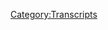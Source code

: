 {{Transcript
    | title         = [[612: October 31, 2021]]
    | caption       = [https://knowledgefight.libsyn.com/612-october-31-2021 Listen to this episode on Libsyn]
    | episodeNumber = [[612: October 31, 2021|612]]
    | length        = 01:46:18
}}

{{MessageBox
    | header     = Warning: Bot Generated Content
    | text       = This transcript was automatically generated by transcription software and likely contains many mistakes and misattributions. Please check the audio for definitive quotes, attribution, and context.
    | image      = N3yvass4myg91.webp
    | imagewidth = 50px
    | id         = warning
}}

{{TranscriptBlock
    | name      = Unknown Speaker
    | timestamp = 00:00:00.000
    | text      = N-N-N-N-N-N-Knowledge Fight
}}

{{TranscriptBlock
    | name      = Unknown Speaker
    | timestamp = 00:00:12.960
    | text      = Dan and Jordan, I am sweating
}}

{{TranscriptBlock
    | name      = Unknown Speaker
    | timestamp = 00:00:18.039
    | text      = knowledgefight.com, it's time to pray
}}

{{TranscriptBlock
    | name      = Unknown Speaker
    | timestamp = 00:00:21.320
    | text      = I have great respect for knowledgefight
}}

{{TranscriptBlock
    | name      = Unknown Speaker
    | timestamp = 00:00:23.879
    | text      = knowledgefight
}}

{{TranscriptBlock
    | name      = Unknown Speaker
    | timestamp = 00:00:25.199
    | text      = I'm sick of them posing as if they're the good guys
}}

{{TranscriptBlock
    | name      = Unknown Speaker
    | timestamp = 00:00:27.440
    | text      = Shang, we are the bad guys, knowledgefight
}}

{{TranscriptBlock
    | name      = Unknown Speaker
    | timestamp = 00:00:30.199
    | text      = Dan and Jordan, knowledgefight
}}

{{TranscriptBlock
    | name      = Unknown Speaker
    | timestamp = 00:00:32.240
    | text      = I need money
}}

{{TranscriptBlock
    | name      = Unknown Speaker
    | timestamp = 00:00:39.880
    | text      = Andy and Chhad Malk... Andy and... Andy and...
}}

{{TranscriptBlock
    | name      = Unknown Speaker
    | timestamp = 00:00:42.359
    | text      = Stop it, Andy and Chan... Andy and Chan...
}}

{{TranscriptBlock
    | name      = Unknown Speaker
    | timestamp = 00:00:46.439
    | text      = It's time to pray, Andy and Chan...
}}

{{TranscriptBlock
    | name      = Unknown Speaker
    | timestamp = 00:00:48.280
    | text      = You're on the air, thanks for holding us
}}

{{TranscriptBlock
    | name      = Unknown Speaker
    | timestamp = 00:00:50.280
    | text      = Hello, Alex, I'm aprocessing color and I'm a huge fan
}}

{{TranscriptBlock
    | name      = Unknown Speaker
    | timestamp = 00:00:51.759
    | text      = I love your work
}}

{{TranscriptBlock
    | name      = Unknown Speaker
    | timestamp = 00:00:52.520
    | text      = Knowledge Fight.
}}

{{TranscriptBlock
    | name      = Unknown Speaker
    | timestamp = 00:00:54.520
    | text      = Knowledgefight.com
}}

{{TranscriptBlock
    | name      = Unknown Speaker
    | timestamp = 00:00:56.520
    | text      = I love you.
}}

{{TranscriptBlock
    | name      = Unknown Speaker
    | timestamp = 00:00:58.520
    | text      = Hey everybody!
}}

{{TranscriptBlock
    | name      = Unknown Speaker
    | timestamp = 00:01:00.520
    | text      = Welcome back to Knowledge Fight. I'm Dan. I'm Jordan.
}}

{{TranscriptBlock
    | name      = Unknown Speaker
    | timestamp = 00:01:02.520
    | text      = We're couple dudes. We like to sit around, worship at the altar of Selene
}}

{{TranscriptBlock
    | name      = Unknown Speaker
    | timestamp = 00:01:04.519
    | text      = and talk a little bit about Alex Jones.
}}

{{TranscriptBlock
    | name      = Unknown Speaker
    | timestamp = 00:01:06.519
    | text      = Oh, indeed we are, Dan.
}}

{{TranscriptBlock
    | name      = Unknown Speaker
    | timestamp = 00:01:08.519
    | text      = Jordan. Dan! Jordan. Quick question for you.
}}

{{TranscriptBlock
    | name      = Unknown Speaker
    | timestamp = 00:01:10.519
    | text      = What's up? What's your Bright Spot? My Bright Spot today,
}}

{{TranscriptBlock
    | name      = Unknown Speaker
    | timestamp = 00:01:12.519
    | text      = Jordan, is I started watching Finally.
}}

{{TranscriptBlock
    | name      = Unknown Speaker
    | timestamp = 00:01:14.519
    | text      = I started watching Better Call Saul.
}}

{{TranscriptBlock
    | name      = Unknown Speaker
    | timestamp = 00:01:16.519
    | text      = Ah, yes.
}}

{{TranscriptBlock
    | name      = Unknown Speaker
    | timestamp = 00:01:18.519
    | text      = And I've figured out why people like it.
}}

{{TranscriptBlock
    | name      = Unknown Speaker
    | timestamp = 00:01:20.519
    | text      = It's good. It's very good.
}}

{{TranscriptBlock
    | name      = Unknown Speaker
    | timestamp = 00:01:22.519
    | text      = That's basically it.
}}

{{TranscriptBlock
    | name      = Unknown Speaker
    | timestamp = 00:01:24.519
    | text      = Yeah, very enjoyable. A little different than I
}}

{{TranscriptBlock
    | name      = Unknown Speaker
    | timestamp = 00:01:26.519
    | text      = expected, honestly, even from the hype
}}

{{TranscriptBlock
    | name      = Unknown Speaker
    | timestamp = 00:01:28.519
    | text      = that people had surrounding it.
}}

{{TranscriptBlock
    | name      = Unknown Speaker
    | timestamp = 00:01:30.519
    | text      = But I've enjoyed
}}

{{TranscriptBlock
    | name      = Unknown Speaker
    | timestamp = 00:01:32.519
    | text      = it in a different way than I expected
}}

{{TranscriptBlock
    | name      = Unknown Speaker
    | timestamp = 00:01:34.519
    | text      = and well done, folks.
}}

{{TranscriptBlock
    | name      = Unknown Speaker
    | timestamp = 00:01:36.519
    | text      = Made a nice show.
}}

{{TranscriptBlock
    | name      = Unknown Speaker
    | timestamp = 00:01:38.519
    | text      = Plus one.
}}

{{TranscriptBlock
    | name      = Unknown Speaker
    | timestamp = 00:01:40.519
    | text      = You know what's great about Better Call Saul
}}

{{TranscriptBlock
    | name      = Unknown Speaker
    | timestamp = 00:01:42.519
    | text      = is it's deeply funny
}}

{{TranscriptBlock
    | name      = Unknown Speaker
    | timestamp = 00:01:44.519
    | text      = in certain situations.
}}

{{TranscriptBlock
    | name      = Unknown Speaker
    | timestamp = 00:01:46.519
    | text      = It's so willing to lean into
}}

{{TranscriptBlock
    | name      = Unknown Speaker
    | timestamp = 00:01:48.519
    | text      = how funny that it can be.
}}

{{TranscriptBlock
    | name      = Unknown Speaker
    | timestamp = 00:01:50.519
    | text      = And then in the next, it can totally
}}

{{TranscriptBlock
    | name      = Unknown Speaker
    | timestamp = 00:01:52.519
    | text      = change the tone. And you're still in.
}}

{{TranscriptBlock
    | name      = Unknown Speaker
    | timestamp = 00:01:54.519
    | text      = Yeah, yeah. There's a lot of emotional
}}

{{TranscriptBlock
    | name      = Unknown Speaker
    | timestamp = 00:01:56.519
    | text      = feeling. There's a sentiment and then also
}}

{{TranscriptBlock
    | name      = Unknown Speaker
    | timestamp = 00:01:58.519
    | text      = good comedy.
}}

{{TranscriptBlock
    | name      = Unknown Speaker
    | timestamp = 00:02:00.519
    | text      = Well done. It's a rare
}}

{{TranscriptBlock
    | name      = Unknown Speaker
    | timestamp = 00:02:02.519
    | text      = instance, I think, where something
}}

{{TranscriptBlock
    | name      = Unknown Speaker
    | timestamp = 00:02:04.519
    | text      = has actually lived up to or
}}

{{TranscriptBlock
    | name      = Unknown Speaker
    | timestamp = 00:02:06.519
    | text      = exceeded the hype that I had
}}

{{TranscriptBlock
    | name      = Unknown Speaker
    | timestamp = 00:02:08.520
    | text      = in my head for things.
}}

{{TranscriptBlock
    | name      = Unknown Speaker
    | timestamp = 00:02:10.520
    | text      = A lot of times people will tell me to watch something
}}

{{TranscriptBlock
    | name      = Unknown Speaker
    | timestamp = 00:02:12.520
    | text      = I'll put it off and then I'll watch it and I'll be like
}}

{{TranscriptBlock
    | name      = Unknown Speaker
    | timestamp = 00:02:14.520
    | text      = well, that was alright. Or like, yeah, it sucks.
}}

{{TranscriptBlock
    | name      = Unknown Speaker
    | timestamp = 00:02:16.520
    | text      = Yeah, yeah, yeah. It's a goddamn squid game.
}}

{{TranscriptBlock
    | name      = Unknown Speaker
    | timestamp = 00:02:18.520
    | text      = Like Mortal Kombat.
}}

{{TranscriptBlock
    | name      = Unknown Speaker
    | timestamp = 00:02:20.520
    | text      = No one told me to watch that.
}}

{{TranscriptBlock
    | name      = Unknown Speaker
    | timestamp = 00:02:22.520
    | text      = No, that was all you. Yeah. I told myself
}}

{{TranscriptBlock
    | name      = Unknown Speaker
    | timestamp = 00:02:24.520
    | text      = to watch that. Yeah, but
}}

{{TranscriptBlock
    | name      = Unknown Speaker
    | timestamp = 00:02:26.520
    | text      = it's always exciting when something
}}

{{TranscriptBlock
    | name      = Unknown Speaker
    | timestamp = 00:02:28.520
    | text      = is like, ah, haha, I get it.
}}

{{TranscriptBlock
    | name      = Unknown Speaker
    | timestamp = 00:02:30.520
    | text      = So anyway, what's your bright spot?
}}

{{TranscriptBlock
    | name      = Unknown Speaker
    | timestamp = 00:02:32.520
    | text      = My bright spot, Dan, is my partner
}}

{{TranscriptBlock
    | name      = Unknown Speaker
    | timestamp = 00:02:34.520
    | text      = and I, we went to see Sylvan Esso
}}

{{TranscriptBlock
    | name      = Unknown Speaker
    | timestamp = 00:02:36.520
    | text      = at the
}}

{{TranscriptBlock
    | name      = Unknown Speaker
    | timestamp = 00:02:38.520
    | text      = Aragon Ballroom over there.
}}

{{TranscriptBlock
    | name      = Unknown Speaker
    | timestamp = 00:02:40.520
    | text      = Fantastic. It was amazing.
}}

{{TranscriptBlock
    | name      = Unknown Speaker
    | timestamp = 00:02:42.520
    | text      = They were great. Awesome. Finally
}}

{{TranscriptBlock
    | name      = Unknown Speaker
    | timestamp = 00:02:44.520
    | text      = a music act that I've heard of
}}

{{TranscriptBlock
    | name      = Unknown Speaker
    | timestamp = 00:02:46.520
    | text      = that you
}}

{{TranscriptBlock
    | name      = Unknown Speaker
    | timestamp = 00:02:48.520
    | text      = bring up. But
}}

{{TranscriptBlock
    | name      = Unknown Speaker
    | timestamp = 00:02:50.520
    | text      = you remember, I showed you
}}

{{TranscriptBlock
    | name      = Unknown Speaker
    | timestamp = 00:02:52.520
    | text      = the clip of them
}}

{{TranscriptBlock
    | name      = Unknown Speaker
    | timestamp = 00:02:54.520
    | text      = doing the live performance. I believe so.
}}

{{TranscriptBlock
    | name      = Unknown Speaker
    | timestamp = 00:02:56.520
    | text      = Yeah, yeah, where they've got the band all
}}

{{TranscriptBlock
    | name      = Unknown Speaker
    | timestamp = 00:02:58.520
    | text      = together in a circle playing. Yeah, yeah, yeah.
}}

{{TranscriptBlock
    | name      = Unknown Speaker
    | timestamp = 00:03:00.520
    | text      = I remember that. Yeah, that's,
}}

{{TranscriptBlock
    | name      = Unknown Speaker
    | timestamp = 00:03:02.520
    | text      = this concert was really, really
}}

{{TranscriptBlock
    | name      = Unknown Speaker
    | timestamp = 00:03:04.520
    | text      = great, but it also helped me remember that I'm
}}

{{TranscriptBlock
    | name      = Unknown Speaker
    | timestamp = 00:03:06.520
    | text      = not just an old crank, like
}}

{{TranscriptBlock
    | name      = Unknown Speaker
    | timestamp = 00:03:08.520
    | text      = I like analog
}}

{{TranscriptBlock
    | name      = Unknown Speaker
    | timestamp = 00:03:10.520
    | text      = music, you know, like I'm not like that.
}}

{{TranscriptBlock
    | name      = Unknown Speaker
    | timestamp = 00:03:12.520
    | text      = It's better with a live band.
}}

{{TranscriptBlock
    | name      = Unknown Speaker
    | timestamp = 00:03:14.520
    | text      = You know, it's, their
}}

{{TranscriptBlock
    | name      = Unknown Speaker
    | timestamp = 00:03:16.520
    | text      = live show touring is the two of them,
}}

{{TranscriptBlock
    | name      = Unknown Speaker
    | timestamp = 00:03:18.520
    | text      = the producer and the
}}

{{TranscriptBlock
    | name      = Unknown Speaker
    | timestamp = 00:03:20.520
    | text      = incredibly talented singer, and
}}

{{TranscriptBlock
    | name      = Unknown Speaker
    | timestamp = 00:03:22.520
    | text      = it's great. Their music
}}

{{TranscriptBlock
    | name      = Unknown Speaker
    | timestamp = 00:03:24.520
    | text      = is really good, but when you've got a
}}

{{TranscriptBlock
    | name      = Unknown Speaker
    | timestamp = 00:03:26.520
    | text      = couple of drummers, when you've got guitarists,
}}

{{TranscriptBlock
    | name      = Unknown Speaker
    | timestamp = 00:03:28.520
    | text      = when you've got real musical instruments,
}}

{{TranscriptBlock
    | name      = Unknown Speaker
    | timestamp = 00:03:30.520
    | text      = it's just better. I think that's
}}

{{TranscriptBlock
    | name      = Unknown Speaker
    | timestamp = 00:03:32.520
    | text      = the whole premise of The Roots.
}}

{{TranscriptBlock
    | name      = Unknown Speaker
    | timestamp = 00:03:34.520
    | text      = I know! It's just better!
}}

{{TranscriptBlock
    | name      = Unknown Speaker
    | timestamp = 00:03:36.520
    | text      = It's so good. That's great. I'm glad you had a good
}}

{{TranscriptBlock
    | name      = Unknown Speaker
    | timestamp = 00:03:38.520
    | text      = time. Yeah, yeah, yeah. So, Jordan,
}}

{{TranscriptBlock
    | name      = Unknown Speaker
    | timestamp = 00:03:40.520
    | text      = today we are talking about finally
}}

{{TranscriptBlock
    | name      = Unknown Speaker
    | timestamp = 00:03:42.520
    | text      = getting back into the present. I would say that this is
}}

{{TranscriptBlock
    | name      = Unknown Speaker
    | timestamp = 00:03:44.520
    | text      = a Sneaky Snake episode, since it's Wednesday, but
}}

{{TranscriptBlock
    | name      = Unknown Speaker
    | timestamp = 00:03:46.520
    | text      = technically I think the Sneaky Snake
}}

{{TranscriptBlock
    | name      = Unknown Speaker
    | timestamp = 00:03:48.520
    | text      = was Monday when we had a Spooktacular. Right, it was
}}

{{TranscriptBlock
    | name      = Unknown Speaker
    | timestamp = 00:03:50.520
    | text      = a Spooktacular. A Sneaky Snaketacular.
}}

{{TranscriptBlock
    | name      = Unknown Speaker
    | timestamp = 00:03:52.520
    | text      = A Snooktacular. Sneaky
}}

{{TranscriptBlock
    | name      = Unknown Speaker
    | timestamp = 00:03:54.520
    | text      = Snaketacular. Okay.
}}

{{TranscriptBlock
    | name      = Unknown Speaker
    | timestamp = 00:03:56.520
    | text      = But today you are getting back to the present. We're
}}

{{TranscriptBlock
    | name      = Unknown Speaker
    | timestamp = 00:03:58.520
    | text      = looking at October 31st, Halloween.
}}

{{TranscriptBlock
    | name      = Unknown Speaker
    | timestamp = 00:04:00.520
    | text      = Ooooh, Blackjack.
}}

{{TranscriptBlock
    | name      = Unknown Speaker
    | timestamp = 00:04:02.520
    | text      = Mmm, I got lost. I was too busy
}}

{{TranscriptBlock
    | name      = Unknown Speaker
    | timestamp = 00:04:04.520
    | text      = going ooooh. I tricked you
}}

{{TranscriptBlock
    | name      = Unknown Speaker
    | timestamp = 00:04:06.520
    | text      = with the false start of Halloween.
}}

{{TranscriptBlock
    | name      = Unknown Speaker
    | timestamp = 00:04:08.520
    | text      = You got me. Halloween was like
}}

{{TranscriptBlock
    | name      = Unknown Speaker
    | timestamp = 00:04:10.520
    | text      = an eyebrow fake.
}}

{{TranscriptBlock
    | name      = Unknown Speaker
    | timestamp = 00:04:12.520
    | text      = In basketball. Yeah, yeah, yeah.
}}

{{TranscriptBlock
    | name      = Unknown Speaker
    | timestamp = 00:04:14.520
    | text      = And then you drained the three after I fell
}}

{{TranscriptBlock
    | name      = Unknown Speaker
    | timestamp = 00:04:16.519
    | text      = down and broke my ankles. Yeah. This is Sunday's
}}

{{TranscriptBlock
    | name      = Unknown Speaker
    | timestamp = 00:04:18.519
    | text      = show, Halloween. It stinks.
}}

{{TranscriptBlock
    | name      = Unknown Speaker
    | timestamp = 00:04:20.519
    | text      = Hahahaha!
}}

{{TranscriptBlock
    | name      = Unknown Speaker
    | timestamp = 00:04:22.519
    | text      = Spoilers! Alright, okay.
}}

{{TranscriptBlock
    | name      = Unknown Speaker
    | timestamp = 00:04:24.519
    | text      = Alright! How we doing?
}}

{{TranscriptBlock
    | name      = Unknown Speaker
    | timestamp = 00:04:26.519
    | text      = There's some interesting stuff to talk about
}}

{{TranscriptBlock
    | name      = Unknown Speaker
    | timestamp = 00:04:28.519
    | text      = and, you know, all that, but it's...
}}

{{TranscriptBlock
    | name      = Unknown Speaker
    | timestamp = 00:04:30.519
    | text      = If I had to rate it in
}}

{{TranscriptBlock
    | name      = Unknown Speaker
    | timestamp = 00:04:32.519
    | text      = terms of Alex's shows, it's not in the top
}}

{{TranscriptBlock
    | name      = Unknown Speaker
    | timestamp = 00:04:34.519
    | text      = tier. Not in the top tier. No.
}}

{{TranscriptBlock
    | name      = Unknown Speaker
    | timestamp = 00:04:36.519
    | text      = We'll get down to business
}}

{{TranscriptBlock
    | name      = Unknown Speaker
    | timestamp = 00:04:38.519
    | text      = on that. But first, Jordan, let's take a little moment
}}

{{TranscriptBlock
    | name      = Unknown Speaker
    | timestamp = 00:04:40.519
    | text      = to say hello to some new wonks. Oh, that's a great idea.
}}

{{TranscriptBlock
    | name      = Unknown Speaker
    | timestamp = 00:04:42.519
    | text      = So first, Wyatt, thank you so much. You are now a
}}

{{TranscriptBlock
    | name      = Unknown Speaker
    | timestamp = 00:04:44.519
    | text      = policy wonk. I'm a policy wonk!
}}

{{TranscriptBlock
    | name      = Unknown Speaker
    | timestamp = 00:04:46.519
    | text      = Thanks, Wyatt! Thank you! Next, Jordan, thank you
}}

{{TranscriptBlock
    | name      = Unknown Speaker
    | timestamp = 00:04:48.519
    | text      = so much You- not You. Not
}}

{{TranscriptBlock
    | name      = Unknown Speaker
    | timestamp = 00:04:50.519
    | text      = Me. You're now a policy wonk. I'm a policy
}}

{{TranscriptBlock
    | name      = Unknown Speaker
    | timestamp = 00:04:52.519
    | text      = wonk! Thank you, Jordan! Thank you!
}}

{{TranscriptBlock
    | name      = Unknown Speaker
    | timestamp = 00:04:54.519
    | text      = Next, Ella, thank you so much. You are now
}}

{{TranscriptBlock
    | name      = Unknown Speaker
    | timestamp = 00:04:56.519
    | text      = a policy wonk. I'm a policy wonk. Thanks, Ella!
}}

{{TranscriptBlock
    | name      = Unknown Speaker
    | timestamp = 00:04:58.519
    | text      = Thank you! Next,
}}

{{TranscriptBlock
    | name      = Unknown Speaker
    | timestamp = 00:05:00.519
    | text      = Allan, thank you so much. You're now a policy wonk.
}}

{{TranscriptBlock
    | name      = Unknown Speaker
    | timestamp = 00:05:02.519
    | text      = I'm a policy wonk. Thanks, Allan.
}}

{{TranscriptBlock
    | name      = Unknown Speaker
    | timestamp = 00:05:04.519
    | text      = Thank you, and finally we got a technocrat here Jordan this is who boy
}}

{{TranscriptBlock
    | name      = Unknown Speaker
    | timestamp = 00:05:09.199
    | text      = I don't know if this is poking fun at my inability to pronounce names, okay?
}}

{{TranscriptBlock
    | name      = Unknown Speaker
    | timestamp = 00:05:13.540
    | text      = Okay, but my fiance's Irish friends and family pronounce my name Craig, but it's pronounced Craig
}}

{{TranscriptBlock
    | name      = Unknown Speaker
    | timestamp = 00:05:21.620
    | text      = Thank you
}}

{{TranscriptBlock
    | name      = Unknown Speaker
    | timestamp = 00:05:22.899
    | text      = You're now a technocrat. I don't I don't know if I mispronounced the mispronunciation correctly. Oh boy
}}

{{TranscriptBlock
    | name      = Unknown Speaker
    | timestamp = 00:05:28.540
    | text      = I'm a policy wonk. Crikey mate. That's fantastic. Have yourself a brew. How's your 401k doing, bro?
}}

{{TranscriptBlock
    | name      = Unknown Speaker
    | timestamp = 00:05:34.959
    | text      = We got to go full tilt boogie on this Watson. All right, let's just get down to business
}}

{{TranscriptBlock
    | name      = Unknown Speaker
    | timestamp = 00:05:38.800
    | text      = We ain't making that money off that heroin. Why are you pimps so good? My neck is freakishly large
}}

{{TranscriptBlock
    | name      = Unknown Speaker
    | timestamp = 00:05:44.519
    | text      = I declare info war on you. All right, so how would you pronounce this? Okay. C-R-A-Y obviously cray
}}

{{TranscriptBlock
    | name      = Unknown Speaker
    | timestamp = 00:05:51.319
    | text      = Yes, dash G-E-H
}}

{{TranscriptBlock
    | name      = Unknown Speaker
    | timestamp = 00:05:54.920
    | text      = Craig yeah
}}

{{TranscriptBlock
    | name      = Unknown Speaker
    | timestamp = 00:05:56.620
    | text      = No, I if he if if he's talking about Irish Reggae if he's talking about Irish
}}

{{TranscriptBlock
    | name      = Unknown Speaker
    | timestamp = 00:06:01.639
    | text      = No, no, no, his fiance's Irish friends and family pronounce his name Craig, but it's actually cray dash
}}

{{TranscriptBlock
    | name      = Unknown Speaker
    | timestamp = 00:06:08.279
    | text      = G-E-H
}}

{{TranscriptBlock
    | name      = Unknown Speaker
    | timestamp = 00:06:09.819
    | text      = Okay, okay. Here's what I would say knowing what I know about how Irish people talk. Ah, I don't think he's Irish
}}

{{TranscriptBlock
    | name      = Unknown Speaker
    | timestamp = 00:06:18.040
    | text      = No, he's not Irish, but it's Irish that's important. Okay, because they're pronouncing it more like crack
}}

{{TranscriptBlock
    | name      = Unknown Speaker
    | timestamp = 00:06:24.199
    | text      = Mmm, which is in I in Irish not
}}

{{TranscriptBlock
    | name      = Unknown Speaker
    | timestamp = 00:06:28.519
    | text      = It's not crack. It means good. I'm essentially I'm seeing a phonetic spelling of how it's actually pronounced
}}

{{TranscriptBlock
    | name      = Unknown Speaker
    | timestamp = 00:06:35.079
    | text      = Yeah, but not one for how the Irish people pronounce it. Yeah, chances are they pronounce it. It's a
}}

{{TranscriptBlock
    | name      = Unknown Speaker
    | timestamp = 00:06:41.279
    | text      = crag
}}

{{TranscriptBlock
    | name      = Unknown Speaker
    | timestamp = 00:06:43.720
    | text      = Agro yes, it's probably that uh-huh. Well, anyway this mystery we shall not be solved
}}

{{TranscriptBlock
    | name      = Unknown Speaker
    | timestamp = 00:06:49.160
    | text      = But thank you here is an out-of-context drop Jordan for today from from the episode. How Hitler
}}

{{TranscriptBlock
    | name      = Unknown Speaker
    | timestamp = 00:06:55.959
    | text      = They'll probably edit me out saying that and say look Jones just hold Hitler. Oh, yeah, I did
}}

{{TranscriptBlock
    | name      = Unknown Speaker
    | timestamp = 00:07:01.439
    | text      = No, no, we can do that. That is available at any time. Oh
}}

{{TranscriptBlock
    | name      = Unknown Speaker
    | timestamp = 00:07:07.000
    | text      = Hope we don't actually use that
}}

{{TranscriptBlock
    | name      = Unknown Speaker
    | timestamp = 00:07:12.040
    | text      = Dan you're a traitor Heil Hitler. Oh no
}}

{{TranscriptBlock
    | name      = Unknown Speaker
    | timestamp = 00:07:14.800
    | text      = Oh boy, so we start off today's episode and there's a couple of main stories
}}

{{TranscriptBlock
    | name      = Unknown Speaker
    | timestamp = 00:07:21.839
    | text      = That Alex is is preoccupied with and the first one is one that is going to annoy everybody across the board
}}

{{TranscriptBlock
    | name      = Unknown Speaker
    | timestamp = 00:07:29.439
    | text      = Again, thank you for joining us on this Sunday
}}

{{TranscriptBlock
    | name      = Unknown Speaker
    | timestamp = 00:07:33.839
    | text      = October 31st broadcast Wow the incredible amounts of news here
}}

{{TranscriptBlock
    | name      = Unknown Speaker
    | timestamp = 00:07:38.399
    | text      = First off Democratic Party operatives got caught again like they did in Charlottesville four years ago leading the
}}

{{TranscriptBlock
    | name      = Unknown Speaker
    | timestamp = 00:07:48.800
    | text      = Attempt to stir up racial conflict so that they can try to derail an election and make sure that a Democrat
}}

{{TranscriptBlock
    | name      = Unknown Speaker
    | timestamp = 00:07:56.040
    | text      = gets into power and
}}

{{TranscriptBlock
    | name      = Unknown Speaker
    | timestamp = 00:07:58.360
    | text      = Replaces the other Democrat the monster governor Northam that's leaving
}}

{{TranscriptBlock
    | name      = Unknown Speaker
    | timestamp = 00:08:02.839
    | text      = caught
}}

{{TranscriptBlock
    | name      = Unknown Speaker
    | timestamp = 00:08:04.139
    | text      = Red-handed right during the national firestorm of basically every newspaper and every so-called news TV program
}}

{{TranscriptBlock
    | name      = Unknown Speaker
    | timestamp = 00:08:12.279
    | text      = Attacking Tucker Carlson and by extension yours truly
}}

{{TranscriptBlock
    | name      = Unknown Speaker
    | timestamp = 00:08:17.100
    | text      = We're daring to say that January 6th had feds and NGOs by the way
}}

{{TranscriptBlock
    | name      = Unknown Speaker
    | timestamp = 00:08:25.240
    | text      = Provocateur in
}}

{{TranscriptBlock
    | name      = Unknown Speaker
    | timestamp = 00:08:26.600
    | text      = What like the Red Cross all minority of the million people that were there for a peaceful demonstration?
}}

{{TranscriptBlock
    | name      = Unknown Speaker
    | timestamp = 00:08:30.879
    | text      = to break into the Capitol Alex has never and will never present any compelling evidence that either the unite the right rally
}}

{{TranscriptBlock
    | name      = Unknown Speaker
    | timestamp = 00:08:39.120
    | text      = in 2017 or the storming of the Capitol on January 6th where
}}

{{TranscriptBlock
    | name      = Unknown Speaker
    | timestamp = 00:08:43.879
    | text      = Provocateur or somehow run by shadowy forces in the government or some unnamed NGO like the Red Cross right right right the standard
}}

{{TranscriptBlock
    | name      = Unknown Speaker
    | timestamp = 00:08:51.039
    | text      = That's required to claim that something is proven is so low on this show that he can just get away with saying whatever he wants
}}

{{TranscriptBlock
    | name      = Unknown Speaker
    | timestamp = 00:08:56.279
    | text      = Oh, it's proven anyway as for the current situation it has to do with a dirty trick type stunt that the Lincoln Project pulled on
}}

{{TranscriptBlock
    | name      = Unknown Speaker
    | timestamp = 00:09:03.399
    | text      = Virginia gubernatorial candidate Glenn Youngkin
}}

{{TranscriptBlock
    | name      = Unknown Speaker
    | timestamp = 00:09:06.039
    | text      = They had five people dress up in khakis and hold tiki torches near Youngkin's bus
}}

{{TranscriptBlock
    | name      = Unknown Speaker
    | timestamp = 00:09:10.639
    | text      = During a photo op and voice support for the GOP candidate right there's a number of angles to this whole thing
}}

{{TranscriptBlock
    | name      = Unknown Speaker
    | timestamp = 00:09:16.639
    | text      = But I wanted to say up front so it's totally clear that I'm entirely opposed to what the Lincoln Project did
}}

{{TranscriptBlock
    | name      = Unknown Speaker
    | timestamp = 00:09:21.679
    | text      = The first and most important reason is that a kind of stunt like this it strikes me as a bit disrespectful
}}

{{TranscriptBlock
    | name      = Unknown Speaker
    | timestamp = 00:09:27.279
    | text      = To the folks in the community and the activists who are at the unite the right rally at very least
}}

{{TranscriptBlock
    | name      = Unknown Speaker
    | timestamp = 00:09:32.240
    | text      = It seems like a co-opting in a very crass way of their experience of trauma and using that as a prop for a political rally
}}

{{TranscriptBlock
    | name      = Unknown Speaker
    | timestamp = 00:09:40.240
    | text      = Second this just isn't an effective strategy
}}

{{TranscriptBlock
    | name      = Unknown Speaker
    | timestamp = 00:09:42.799
    | text      = And it's tailor-made to backfire the intent was allegedly to create a spectacle that would highlight Youngkin's bigotry and shittiness
}}

{{TranscriptBlock
    | name      = Unknown Speaker
    | timestamp = 00:09:49.340
    | text      = But that was never gonna be the outcome and it's kind of hard for me to believe that the Lincoln Project a group of Republican
}}

{{TranscriptBlock
    | name      = Unknown Speaker
    | timestamp = 00:09:56.299
    | text      = Strategists who made their brand just not liking Trump wouldn't know that the right-wing media as it exists would
}}

{{TranscriptBlock
    | name      = Unknown Speaker
    | timestamp = 00:10:02.419
    | text      = Completely tear this apart and immediately shift the conversation to being about how this stunt proves that the left is just creating fake white
}}

{{TranscriptBlock
    | name      = Unknown Speaker
    | timestamp = 00:10:09.779
    | text      = Supremacists to be mad at and make you scared of and how January 6th was really the Democrats fault when you get right down to it
}}

{{TranscriptBlock
    | name      = Unknown Speaker
    | timestamp = 00:10:16.059
    | text      = I cannot in good faith believe that the specific people who run the Lincoln Project would be so naive as to not know that
}}

{{TranscriptBlock
    | name      = Unknown Speaker
    | timestamp = 00:10:22.740
    | text      = This is the result that would happen and that their actions actively hurt the cause that they're pretending to support
}}

{{TranscriptBlock
    | name      = Unknown Speaker
    | timestamp = 00:10:28.259
    | text      = Yeah, I find that difficult. Yeah, I mean I all I saw was
}}

{{TranscriptBlock
    | name      = Unknown Speaker
    | timestamp = 00:10:32.620
    | text      = Republicans dressing like Republicans. Hmm. I didn't see a stunt at all. Well sure
}}

{{TranscriptBlock
    | name      = Unknown Speaker
    | timestamp = 00:10:39.740
    | text      = but I mean like you could you who
}}

{{TranscriptBlock
    | name      = Unknown Speaker
    | timestamp = 00:10:41.740
    | text      = The problem is like the various people that were actually the people who dressed up may have been Democrats themselves
}}

{{TranscriptBlock
    | name      = Unknown Speaker
    | timestamp = 00:10:48.460
    | text      = And then that creates the entire optics of a Democrat dirty trick or whatever don't care
}}

{{TranscriptBlock
    | name      = Unknown Speaker
    | timestamp = 00:10:54.179
    | text      = Sure, fuck them as for when Alex is saying all this is completely detached from reality
}}

{{TranscriptBlock
    | name      = Unknown Speaker
    | timestamp = 00:10:58.779
    | text      = The Lincoln Project is not the left as Alex claims
}}

{{TranscriptBlock
    | name      = Unknown Speaker
    | timestamp = 00:11:02.500
    | text      = The Lincoln Project sucks and it's not aligned with the left nor is it even as left-leaning as the Democratic Party
}}

{{TranscriptBlock
    | name      = Unknown Speaker
    | timestamp = 00:11:08.080
    | text      = They're essentially a bunch of Republicans who read the room and they realized they didn't want to be on Trump's side and decided to work
}}

{{TranscriptBlock
    | name      = Unknown Speaker
    | timestamp = 00:11:14.480
    | text      = An anti Trump but pro conservative grift targeted at Democrats desperate to find some Republicans who weren't evil a May
}}

{{TranscriptBlock
    | name      = Unknown Speaker
    | timestamp = 00:11:22.120
    | text      = 2020 report from open secrets pointed out the following quote the Lincoln Project reported spending nearly 1.4 million dollars through March
}}

{{TranscriptBlock
    | name      = Unknown Speaker
    | timestamp = 00:11:29.919
    | text      = Almost all of that money went to the group's board members and firms run by them
}}

{{TranscriptBlock
    | name      = Unknown Speaker
    | timestamp = 00:11:34.460
    | text      = The super PAC spent nearly 1 million dollars with summit strategic communications a firm run by Lincoln Project treasurer Reed Galen
}}

{{TranscriptBlock
    | name      = Unknown Speaker
    | timestamp = 00:11:42.100
    | text      = another
}}

{{TranscriptBlock
    | name      = Unknown Speaker
    | timestamp = 00:11:43.700
    | text      = $215,000 went to the tusk digital a company run by Lincoln Project advisor Ron Steslow
}}

{{TranscriptBlock
    | name      = Unknown Speaker
    | timestamp = 00:11:49.019
    | text      = both companies received little business from other federal committees since Trump's inauguration a
}}

{{TranscriptBlock
    | name      = Unknown Speaker
    | timestamp = 00:11:54.960
    | text      = February 2021 piece on the huffington huffington post reports that over 50 million dollars of the 90 million dollars
}}

{{TranscriptBlock
    | name      = Unknown Speaker
    | timestamp = 00:12:00.740
    | text      = The Lincoln Project had raised had quote gone to firms controlled by the group's leaders
}}

{{TranscriptBlock
    | name      = Unknown Speaker
    | timestamp = 00:12:05.259
    | text      = I have a strong suspicion that these folks are just running a scam and if you needed to be further persuaded of this
}}

{{TranscriptBlock
    | name      = Unknown Speaker
    | timestamp = 00:12:11.740
    | text      = I would submit to you the response that their co-founder Steve Schmidt gave when asked about their financial sketchiness
}}

{{TranscriptBlock
    | name      = Unknown Speaker
    | timestamp = 00:12:18.539
    | text      = Quote we fully comply with the law
}}

{{TranscriptBlock
    | name      = Unknown Speaker
    | timestamp = 00:12:20.940
    | text      = The Lincoln Project will be delighted to open its books for audit immediately after the Trump campaign and all its affiliated super PACs do so
}}

{{TranscriptBlock
    | name      = Unknown Speaker
    | timestamp = 00:12:28.059
    | text      = Explaining the cash flow of nearly 700 million dollars that flowed through their organizations controlled by Brad Parscale and Jared Kushner
}}

{{TranscriptBlock
    | name      = Unknown Speaker
    | timestamp = 00:12:35.159
    | text      = I don't know if I could come up with a response that makes you look more guilty than that
}}

{{TranscriptBlock
    | name      = Unknown Speaker
    | timestamp = 00:12:39.399
    | text      = But that one wasn't that good. No, no, you don't get it
}}

{{TranscriptBlock
    | name      = Unknown Speaker
    | timestamp = 00:12:42.100
    | text      = We'll open our books in the exact same way
}}

{{TranscriptBlock
    | name      = Unknown Speaker
    | timestamp = 00:12:45.220
    | text      = That the theoretical evil person that we don't like should open his books and since he won't
}}

{{TranscriptBlock
    | name      = Unknown Speaker
    | timestamp = 00:12:50.980
    | text      = We won't thus proving were morally superior to right, right, right
}}

{{TranscriptBlock
    | name      = Unknown Speaker
    | timestamp = 00:12:55.200
    | text      = And I know you are and they but what am I and these other evil people?
}}

{{TranscriptBlock
    | name      = Unknown Speaker
    | timestamp = 00:13:01.059
    | text      = Kind of they make the same argument that they'll do it when some other person Oh totally
}}

{{TranscriptBlock
    | name      = Unknown Speaker
    | timestamp = 00:13:05.379
    | text      = No, and if Obama did it then I would do it. Yeah, just a game of fucking dominoes and it's really stupid
}}

{{TranscriptBlock
    | name      = Unknown Speaker
    | timestamp = 00:13:10.820
    | text      = Yeah, the conservative grift is like a fucking
}}

{{TranscriptBlock
    | name      = Unknown Speaker
    | timestamp = 00:13:14.299
    | text      = Pouring water in an uneven tile floor below sea level just like wherever there's a hole to be filled with money
}}

{{TranscriptBlock
    | name      = Unknown Speaker
    | timestamp = 00:13:21.419
    | text      = They will find it. Yeah, and one of the primary things that spark suspicion about their business model at the Lincoln Project
}}

{{TranscriptBlock
    | name      = Unknown Speaker
    | timestamp = 00:13:27.139
    | text      = Isn't just that the money seems to you know flow to Lincoln Project folks other companies very suspicious
}}

{{TranscriptBlock
    | name      = Unknown Speaker
    | timestamp = 00:13:33.139
    | text      = But it is but that's not the only thing no
}}

{{TranscriptBlock
    | name      = Unknown Speaker
    | timestamp = 00:13:35.019
    | text      = No
}}

{{TranscriptBlock
    | name      = Unknown Speaker
    | timestamp = 00:13:35.299
    | text      = Not the real kicker is that they spend a suspiciously high percentage of their budget on producing their ads
}}

{{TranscriptBlock
    | name      = Unknown Speaker
    | timestamp = 00:13:41.019
    | text      = As that article in open secrets points out they spent
}}

{{TranscriptBlock
    | name      = Unknown Speaker
    | timestamp = 00:13:44.740
    | text      = $19,000 on an ad against Martha McSally
}}

{{TranscriptBlock
    | name      = Unknown Speaker
    | timestamp = 00:13:46.940
    | text      = But only one quarter of that amount was spent on ad placement quote with the rest spent on production costs
}}

{{TranscriptBlock
    | name      = Unknown Speaker
    | timestamp = 00:13:54.220
    | text      = These are of course production costs that are paid to companies that are run by the people in charge of the Lincoln Project
}}

{{TranscriptBlock
    | name      = Unknown Speaker
    | timestamp = 00:13:59.620
    | text      = You can write those off that three quarters of the budget going to production costs is juxtaposed with that of the pro-trump super PAC
}}

{{TranscriptBlock
    | name      = Unknown Speaker
    | timestamp = 00:14:06.860
    | text      = America first action which had production costs at about 2%
}}

{{TranscriptBlock
    | name      = Unknown Speaker
    | timestamp = 00:14:10.980
    | text      = Quote with the rest of their budget going to add buying the Lincoln Project are not anyone's friend
}}

{{TranscriptBlock
    | name      = Unknown Speaker
    | timestamp = 00:14:16.860
    | text      = But their own and to drive that point home think about the fact that if George W
}}

{{TranscriptBlock
    | name      = Unknown Speaker
    | timestamp = 00:14:21.340
    | text      = Bush was president right now their organization wouldn't exist
}}

{{TranscriptBlock
    | name      = Unknown Speaker
    | timestamp = 00:14:24.820
    | text      = They don't really care about the things they want you to think they care about they just want you to think that they do so
}}

{{TranscriptBlock
    | name      = Unknown Speaker
    | timestamp = 00:14:29.899
    | text      = They can fundraise
}}

{{TranscriptBlock
    | name      = Unknown Speaker
    | timestamp = 00:14:31.659
    | text      = Also, they had to cut ties with one of their co-founders John Weaver after multiple allegations of him quote sexually harassing young men looking to
}}

{{TranscriptBlock
    | name      = Unknown Speaker
    | timestamp = 00:14:38.100
    | text      = Break into politics came to the surface right to their credit
}}

{{TranscriptBlock
    | name      = Unknown Speaker
    | timestamp = 00:14:41.179
    | text      = They did put out a statement denouncing Weaver in January 2021 to the opposite of their credit
}}

{{TranscriptBlock
    | name      = Unknown Speaker
    | timestamp = 00:14:46.340
    | text      = They knew about the quote at least 10 specific allegations of harassment since June
}}

{{TranscriptBlock
    | name      = Unknown Speaker
    | timestamp = 00:14:51.259
    | text      = 2020 and chose to ignore it until the outlet the American conservative began reporting on the allegations
}}

{{TranscriptBlock
    | name      = Unknown Speaker
    | timestamp = 00:14:57.220
    | text      = Anyway, this stupid stunt that they tried to pull at the youngkin event is exactly what you would expect from them. It's flashy
}}

{{TranscriptBlock
    | name      = Unknown Speaker
    | timestamp = 00:15:02.779
    | text      = It seems like it's making a point but it actually isn't and it's red meat for the right-wing media
}}

{{TranscriptBlock
    | name      = Unknown Speaker
    | timestamp = 00:15:07.759
    | text      = The important thing to understand about this is that regardless of the motivation for their actions with what the Lincoln Project did is
}}

{{TranscriptBlock
    | name      = Unknown Speaker
    | timestamp = 00:15:13.860
    | text      = Counter-productive and they should just stop no
}}

{{TranscriptBlock
    | name      = Unknown Speaker
    | timestamp = 00:15:16.419
    | text      = I mean ultimately the Lincoln Project exists to create a
}}

{{TranscriptBlock
    | name      = Unknown Speaker
    | timestamp = 00:15:21.820
    | text      = Group of people more than willing to lean into whatever right-wing
}}

{{TranscriptBlock
    | name      = Unknown Speaker
    | timestamp = 00:15:25.940
    | text      = Narrative is already being created about the left and thus justify it giving them more power and because the Lincoln Project is theoretically
}}

{{TranscriptBlock
    | name      = Unknown Speaker
    | timestamp = 00:15:33.340
    | text      = Separate from the Conservative Party you can have the Lincoln Project do exactly what the right needs the left or media to do
}}

{{TranscriptBlock
    | name      = Unknown Speaker
    | timestamp = 00:15:41.340
    | text      = Mmm that they're not doing I I don't I wouldn't it's not controlled
}}

{{TranscriptBlock
    | name      = Unknown Speaker
    | timestamp = 00:15:47.500
    | text      = It's just like that's what's available for the grift
}}

{{TranscriptBlock
    | name      = Unknown Speaker
    | timestamp = 00:15:50.139
    | text      = I wouldn't go as far as what you're suggesting kind of and I know that you don't mean this literally but that that kind of
}}

{{TranscriptBlock
    | name      = Unknown Speaker
    | timestamp = 00:15:55.259
    | text      = Does end up like getting into coordination like ideas of coordination, right?
}}

{{TranscriptBlock
    | name      = Unknown Speaker
    | timestamp = 00:16:00.700
    | text      = It's just they're smart enough to know a spot where they can that's that's what I'm saying
}}

{{TranscriptBlock
    | name      = Unknown Speaker
    | timestamp = 00:16:05.659
    | text      = They can make a little bit of they can get a piece of the attention economy and use it to fundraise totally and make a lot
}}

{{TranscriptBlock
    | name      = Unknown Speaker
    | timestamp = 00:16:11.580
    | text      = Of money. No, that's great
}}

{{TranscriptBlock
    | name      = Unknown Speaker
    | timestamp = 00:16:13.220
    | text      = I mean cuz the thing is what can happen and it's I'm not saying that it's like collusion or that they're they're operating in
}}

{{TranscriptBlock
    | name      = Unknown Speaker
    | timestamp = 00:16:20.820
    | text      = I don't think that you were saying that it just sounded too close
}}

{{TranscriptBlock
    | name      = Unknown Speaker
    | timestamp = 00:16:24.740
    | text      = totally understand that I just mean like when there is a spot for
}}

{{TranscriptBlock
    | name      = Unknown Speaker
    | timestamp = 00:16:31.340
    | text      = the
}}

{{TranscriptBlock
    | name      = Unknown Speaker
    | timestamp = 00:16:32.379
    | text      = Left media that the right wants to hate right the right will always go to that left media as well
}}

{{TranscriptBlock
    | name      = Unknown Speaker
    | timestamp = 00:16:39.259
    | text      = Because they hate it so much in the same way that they are afraid of their own media
}}

{{TranscriptBlock
    | name      = Unknown Speaker
    | timestamp = 00:16:43.360
    | text      = So they constantly go back to that. So there's a grift to be made there
}}

{{TranscriptBlock
    | name      = Unknown Speaker
    | timestamp = 00:16:47.179
    | text      = They make it and it just so happens to dove Dale perfectly with what they already want, right?
}}

{{TranscriptBlock
    | name      = Unknown Speaker
    | timestamp = 00:16:52.299
    | text      = you know and I think the other thing too is that by doing these stunts and
}}

{{TranscriptBlock
    | name      = Unknown Speaker
    | timestamp = 00:16:57.460
    | text      = And also being like we don't like Trump. Well, we're cool. Yeah, they allow themselves to be portrayed as actually Democrats
}}

{{TranscriptBlock
    | name      = Unknown Speaker
    | timestamp = 00:17:05.099
    | text      = Oh, no the the so that's what's useful the media
}}

{{TranscriptBlock
    | name      = Unknown Speaker
    | timestamp = 00:17:09.380
    | text      = Slobbers all over themselves to portray them as Democrats. Mm-hmm non-stop. Just like look at what these brave
}}

{{TranscriptBlock
    | name      = Unknown Speaker
    | timestamp = 00:17:16.700
    | text      = conservatives are doing right and then they they can be painted as
}}

{{TranscriptBlock
    | name      = Unknown Speaker
    | timestamp = 00:17:20.579
    | text      = Actually secret Democrats by the right-wing media and it allows them to perpetuate the cycle whole grift is there
}}

{{TranscriptBlock
    | name      = Unknown Speaker
    | timestamp = 00:17:26.500
    | text      = Yeah, it's not even hard. And so what it's all really about is that the left is freaking out
}}

{{TranscriptBlock
    | name      = Unknown Speaker
    | timestamp = 00:17:31.980
    | text      = Because Tucker Carlson is doing this documentary thing about the Patriot purge. Sure. Sure. Sure. It was January 6th
}}

{{TranscriptBlock
    | name      = Unknown Speaker
    | timestamp = 00:17:39.980
    | text      = Yeah, yeah, they're mad that people are mad at gerbils. Yeah, and there's Tucker's
}}

{{TranscriptBlock
    | name      = Unknown Speaker
    | timestamp = 00:17:44.900
    | text      = show
}}

{{TranscriptBlock
    | name      = Unknown Speaker
    | timestamp = 00:17:46.700
    | text      = He should be covering it all week on Fox
}}

{{TranscriptBlock
    | name      = Unknown Speaker
    | timestamp = 00:17:48.859
    | text      = Well, they're all freaking out about the three-part series that starts airing tomorrow night applauding as the people
}}

{{TranscriptBlock
    | name      = Unknown Speaker
    | timestamp = 00:17:57.779
    | text      = And the left is celebrating that it's only available on
}}

{{TranscriptBlock
    | name      = Unknown Speaker
    | timestamp = 00:18:01.660
    | text      = Fox nation to a few million people
}}

{{TranscriptBlock
    | name      = Unknown Speaker
    | timestamp = 00:18:04.460
    | text      = Tucker's ratings are gonna go up to all-time high and he's gonna be covering it all week with the biggest highlights and proof
}}

{{TranscriptBlock
    | name      = Unknown Speaker
    | timestamp = 00:18:11.259
    | text      = So just watching Tucker
}}

{{TranscriptBlock
    | name      = Unknown Speaker
    | timestamp = 00:18:13.259
    | text      = Play the left like a fiddle and really torch all their fraud is a beautiful thing
}}

{{TranscriptBlock
    | name      = Unknown Speaker
    | timestamp = 00:18:19.500
    | text      = It's even more
}}

{{TranscriptBlock
    | name      = Unknown Speaker
    | timestamp = 00:18:21.579
    | text      = satisfying when I
}}

{{TranscriptBlock
    | name      = Unknown Speaker
    | timestamp = 00:18:25.339
    | text      = Get the credit and it is a little bit to do that. Let's just say I helped wake up Tucker
}}

{{TranscriptBlock
    | name      = Unknown Speaker
    | timestamp = 00:18:32.700
    | text      = And Joe Rogan, cool
}}

{{TranscriptBlock
    | name      = Unknown Speaker
    | timestamp = 00:18:34.779
    | text      = I don't think that I mean this is pathetic because
}}

{{TranscriptBlock
    | name      = Unknown Speaker
    | timestamp = 00:18:38.299
    | text      = I I don't think he is dealing with reality that Tucker Carlson would
}}

{{TranscriptBlock
    | name      = Unknown Speaker
    | timestamp = 00:18:43.579
    | text      = Throw him under the bus in a second if it helped his rating. Oh in an instant
}}

{{TranscriptBlock
    | name      = Unknown Speaker
    | timestamp = 00:18:46.940
    | text      = Yeah, whenever the do whenever the wind blows in another direction Tucker will get his bow tie back or whatever, you know
}}

{{TranscriptBlock
    | name      = Unknown Speaker
    | timestamp = 00:18:53.579
    | text      = Like it's not no. Yeah. Yeah, it's didn't wake him up. He showed him a profitable lane home to to be able to
}}

{{TranscriptBlock
    | name      = Unknown Speaker
    | timestamp = 00:19:02.220
    | text      = Have an audience. Yeah. No when the wind changes he
}}

{{TranscriptBlock
    | name      = Unknown Speaker
    | timestamp = 00:19:05.259
    | text      = And Jon Stewart are gonna go on a tour debating for 25 cities in six months or whatever
}}

{{TranscriptBlock
    | name      = Unknown Speaker
    | timestamp = 00:19:11.420
    | text      = And that's they're gonna be millionaires or get all over again. Well, whatever the case may be
}}

{{TranscriptBlock
    | name      = Unknown Speaker
    | timestamp = 00:19:16.859
    | text      = Alex pretending that he woke him up somehow and like that whatever Tucker is doing now is somehow like
}}

{{TranscriptBlock
    | name      = Unknown Speaker
    | timestamp = 00:19:23.339
    | text      = Oh, this is the sincere
}}

{{TranscriptBlock
    | name      = Unknown Speaker
    | timestamp = 00:19:25.660
    | text      = Version of of what he he really is getting into the right. Right, right. No. No, this is just
}}

{{TranscriptBlock
    | name      = Unknown Speaker
    | timestamp = 00:19:31.180
    | text      = His brand now give him a couple give him a couple years. See where he's at. Yeah
}}

{{TranscriptBlock
    | name      = Unknown Speaker
    | timestamp = 00:19:36.059
    | text      = Anyway, this is really just about white people and it always was and how under attack they are white people have it bad
}}

{{TranscriptBlock
    | name      = Unknown Speaker
    | timestamp = 00:19:43.259
    | text      = Oh, no, they got all the major corporations from AT&T to Goldman Sachs and JP Morgan to you name it saying
}}

{{TranscriptBlock
    | name      = Unknown Speaker
    | timestamp = 00:19:50.859
    | text      = white people are inherently bad because the color skin I have
}}

{{TranscriptBlock
    | name      = Unknown Speaker
    | timestamp = 00:19:54.700
    | text      = right here and I got copies of it the
}}

{{TranscriptBlock
    | name      = Unknown Speaker
    | timestamp = 00:19:56.700
    | text      = Critical race theory training put out by the CEO signed by him
}}

{{TranscriptBlock
    | name      = Unknown Speaker
    | timestamp = 00:20:02.220
    | text      = CEO critical
}}

{{TranscriptBlock
    | name      = Unknown Speaker
    | timestamp = 00:20:04.299
    | text      = A copy of it
}}

{{TranscriptBlock
    | name      = Unknown Speaker
    | timestamp = 00:20:06.299
    | text      = Of the critical race theory training for all AT&T employees. It actually says quote white people are the problem close quote
}}

{{TranscriptBlock
    | name      = Unknown Speaker
    | timestamp = 00:20:14.859
    | text      = It goes on and says white being white is inherently a genetic trait of being a bad person
}}

{{TranscriptBlock
    | name      = Unknown Speaker
    | timestamp = 00:20:21.259
    | text      = I mean folks you know what I mean?
}}

{{TranscriptBlock
    | name      = Unknown Speaker
    | timestamp = 00:20:23.259
    | text      = That's 100 percent hitler. It's just being reversed to say of course hitler said most whites were bad, too
}}

{{TranscriptBlock
    | name      = Unknown Speaker
    | timestamp = 00:20:30.460
    | text      = What are you fucking talking about?
}}

{{TranscriptBlock
    | name      = Unknown Speaker
    | timestamp = 00:20:32.460
    | text      = I mentioned the superman and then you had just the regular slaves with the rest of the white people
}}

{{TranscriptBlock
    | name      = Unknown Speaker
    | timestamp = 00:20:37.339
    | text      = And then everybody else that wasn't white
}}

{{TranscriptBlock
    | name      = Unknown Speaker
    | timestamp = 00:20:40.859
    | text      = Yeah, death was actually what hitler spoke about so yeah, he didn't have too much problem with uh, wait what uh,
}}

{{TranscriptBlock
    | name      = Unknown Speaker
    | timestamp = 00:20:47.660
    | text      = What was your point? Well, I hear alex talk about
}}

{{TranscriptBlock
    | name      = Unknown Speaker
    | timestamp = 00:20:49.740
    | text      = Issues like this. I kind of wonder if he actually even understands what hitler was up to
}}

{{TranscriptBlock
    | name      = Unknown Speaker
    | timestamp = 00:20:53.819
    | text      = Why did alex say that hitler spoke about these things? I I don't I don't know
}}

{{TranscriptBlock
    | name      = Unknown Speaker
    | timestamp = 00:20:58.619
    | text      = That's the sort of thing you might say if you thought that maybe he didn't act on the things he spoke about
}}

{{TranscriptBlock
    | name      = Unknown Speaker
    | timestamp = 00:21:03.180
    | text      = Maybe that that's fucking weird
}}

{{TranscriptBlock
    | name      = Unknown Speaker
    | timestamp = 00:21:05.500
    | text      = Maybe that all he did was say those things and then the media came up with this fake narrative about him doing those things
}}

{{TranscriptBlock
    | name      = Unknown Speaker
    | timestamp = 00:21:11.259
    | text      = He was just asking questions. Dan. I don't know the media always tries to hate people who ask questions
}}

{{TranscriptBlock
    | name      = Unknown Speaker
    | timestamp = 00:21:16.299
    | text      = So these aren't really quotes from at and t's training materials not surprising
}}

{{TranscriptBlock
    | name      = Unknown Speaker
    | timestamp = 00:21:21.019
    | text      = This is a story about race-related training that had been leaked to a journalist who then made claims about the material without uh, actually
}}

{{TranscriptBlock
    | name      = Unknown Speaker
    | timestamp = 00:21:28.299
    | text      = You know, it wasn't actually citing stuff from the material see there's an issue and then those claims are the things that have been repeated
}}

{{TranscriptBlock
    | name      = Unknown Speaker
    | timestamp = 00:21:34.299
    | text      = By figures in the right-wing media presented as being from the actual documents as opposed to a writer's interpretation of them
}}

{{TranscriptBlock
    | name      = Unknown Speaker
    | timestamp = 00:21:40.059
    | text      = I just wish this was harder. Uh-huh
}}

{{TranscriptBlock
    | name      = Unknown Speaker
    | timestamp = 00:21:42.059
    | text      = For their part at and t released a statement saying that the reporting on this is quote filled with misinformation and inaccuracies
}}

{{TranscriptBlock
    | name      = Unknown Speaker
    | timestamp = 00:21:49.579
    | text      = And i'm going to applaud this journalist in question for actually releasing the documents of the in question here so I can take a look
}}

{{TranscriptBlock
    | name      = Unknown Speaker
    | timestamp = 00:21:55.019
    | text      = At them and see for myself. Mm-hmm
}}

{{TranscriptBlock
    | name      = Unknown Speaker
    | timestamp = 00:21:56.779
    | text      = One of the problems that jumps out to me immediately when I see these documents is that it clearly what amounts to a printout?
}}

{{TranscriptBlock
    | name      = Unknown Speaker
    | timestamp = 00:22:02.940
    | text      = Of an interactive web platform basically or program
}}

{{TranscriptBlock
    | name      = Unknown Speaker
    | timestamp = 00:22:06.940
    | text      = These there's like a huge selection of documents that are being released
}}

{{TranscriptBlock
    | name      = Unknown Speaker
    | timestamp = 00:22:10.700
    | text      = These there's like a huge selection of links and different sections
}}

{{TranscriptBlock
    | name      = Unknown Speaker
    | timestamp = 00:22:13.660
    | text      = Which obviously will take you to other pages that serve as resources to inform the point of the exercise that's being uh undergone here
}}

{{TranscriptBlock
    | name      = Unknown Speaker
    | timestamp = 00:22:21.579
    | text      = one of the big
}}

{{TranscriptBlock
    | name      = Unknown Speaker
    | timestamp = 00:22:22.619
    | text      = Things that's constantly parroted about this document is that it teaches the employees that if white people want to know who is responsible for racism
}}

{{TranscriptBlock
    | name      = Unknown Speaker
    | timestamp = 00:22:29.420
    | text      = They should look in the mirror
}}

{{TranscriptBlock
    | name      = Unknown Speaker
    | timestamp = 00:22:31.259
    | text      = Yeah, that formulation is in a ton of articles covering this attempt at a scandal and here's what that comes from
}}

{{TranscriptBlock
    | name      = Unknown Speaker
    | timestamp = 00:22:37.740
    | text      = It's in a section of links and it goes to an op-ed in the chicago tribune titled quote white america
}}

{{TranscriptBlock
    | name      = Unknown Speaker
    | timestamp = 00:22:42.940
    | text      = If you want to know who's responsible for racism look in the mirror
}}

{{TranscriptBlock
    | name      = Unknown Speaker
    | timestamp = 00:22:46.460
    | text      = Yes, those words do appear in this document
}}

{{TranscriptBlock
    | name      = Unknown Speaker
    | timestamp = 00:22:48.700
    | text      = But the context is pretty intentionally ignored by the people trying to drum up outrage about this
}}

{{TranscriptBlock
    | name      = Unknown Speaker
    | timestamp = 00:22:53.579
    | text      = The op-ed was written by daleen glanton and for the most part it makes a fair point from the article quote
}}

{{TranscriptBlock
    | name      = Unknown Speaker
    | timestamp = 00:22:59.819
    | text      = Racism is no different from any other chronic problem. It occurs as long as it goes unchecked
}}

{{TranscriptBlock
    | name      = Unknown Speaker
    | timestamp = 00:23:04.700
    | text      = unchecked black people for the most part are powerless to stop racism if we could we would have done it a long time ago
}}

{{TranscriptBlock
    | name      = Unknown Speaker
    | timestamp = 00:23:12.059
    | text      = In many ways this op-ed shares some common themes with martin luther king jr's letter from a birmingham jail
}}

{{TranscriptBlock
    | name      = Unknown Speaker
    | timestamp = 00:23:17.240
    | text      = Particularly the part about being gravely disappointed with the white moderate. Yeah
}}

{{TranscriptBlock
    | name      = Unknown Speaker
    | timestamp = 00:23:21.339
    | text      = Uh, you know, everyone has heard that we don't need to yeah
}}

{{TranscriptBlock
    | name      = Unknown Speaker
    | timestamp = 00:23:25.819
    | text      = Belabor that point mlk if you don't know him look him up pretty smart, dude
}}

{{TranscriptBlock
    | name      = Unknown Speaker
    | timestamp = 00:23:29.980
    | text      = Yeah, he's a good guy glenn's op-ed is essentially an articulation of a challenge for people who are not racist to recognize that
}}

{{TranscriptBlock
    | name      = Unknown Speaker
    | timestamp = 00:23:36.619
    | text      = Their inaction effectively aids racism continuing and that the change needed to get where we want to go starts within your own mind
}}

{{TranscriptBlock
    | name      = Unknown Speaker
    | timestamp = 00:23:43.900
    | text      = It isn't saying that white people are evil or bad. It's just you know
}}

{{TranscriptBlock
    | name      = Unknown Speaker
    | timestamp = 00:23:46.940
    | text      = That's the interpretation you might expect a racist to have sure sure sure because it's kind of threatening to racism
}}

{{TranscriptBlock
    | name      = Unknown Speaker
    | timestamp = 00:23:52.380
    | text      = You can either be anti-racist racist or you can facilitate racism
}}

{{TranscriptBlock
    | name      = Unknown Speaker
    | timestamp = 00:23:56.940
    | text      = But you can't be uh in the middle the thing about white people being genetically racist isn't actually from the atnt materials
}}

{{TranscriptBlock
    | name      = Unknown Speaker
    | timestamp = 00:24:04.779
    | text      = As alex is sort of presenting it not surprised
}}

{{TranscriptBlock
    | name      = Unknown Speaker
    | timestamp = 00:24:06.940
    | text      = But if you didn't read anything past the salacious articles about this you might think that it was it's actually just another
}}

{{TranscriptBlock
    | name      = Unknown Speaker
    | timestamp = 00:24:13.160
    | text      = Misrepresentation of something from glanton's op-ed in the chicago tribune. Of course quote american racism is a uniquely white trait
}}

{{TranscriptBlock
    | name      = Unknown Speaker
    | timestamp = 00:24:20.299
    | text      = Black people cannot be racist towards you
}}

{{TranscriptBlock
    | name      = Unknown Speaker
    | timestamp = 00:24:22.299
    | text      = Racism by definition is quote prejudice discrimination or antagonism directed against someone of a different race based on the belief that one's own race
}}

{{TranscriptBlock
    | name      = Unknown Speaker
    | timestamp = 00:24:29.980
    | text      = is superior
}}

{{TranscriptBlock
    | name      = Unknown Speaker
    | timestamp = 00:24:31.259
    | text      = Black people cannot exude a sense of superiority that we have never experienced
}}

{{TranscriptBlock
    | name      = Unknown Speaker
    | timestamp = 00:24:36.140
    | text      = I guess if you want to get mad about that quote you can do that
}}

{{TranscriptBlock
    | name      = Unknown Speaker
    | timestamp = 00:24:38.940
    | text      = But it would be good if you were mad at the actual context instead of a fake version of what this person's saying
}}

{{TranscriptBlock
    | name      = Unknown Speaker
    | timestamp = 00:24:43.740
    | text      = Yeah, you know and that's all that's going on. Yeah
}}

{{TranscriptBlock
    | name      = Unknown Speaker
    | timestamp = 00:24:45.740
    | text      = Yeah, I read over this this whole document from atnt and honestly, it's a well-intentioned but dorky attempt at a corporation to appear to be doing their part
}}

{{TranscriptBlock
    | name      = Unknown Speaker
    | timestamp = 00:24:55.019
    | text      = At the end of it. There's this 20 21 day challenge that suggests some questions to consider and some books to read
}}

{{TranscriptBlock
    | name      = Unknown Speaker
    | timestamp = 00:25:01.259
    | text      = But it also includes suggestions on things like how you should stay inspired
}}

{{TranscriptBlock
    | name      = Unknown Speaker
    | timestamp = 00:25:05.819
    | text      = They suggest you quote create a soundtrack for justice playlist that fuels you and or can serve as a conversation starter with people of all ages
}}

{{TranscriptBlock
    | name      = Unknown Speaker
    | timestamp = 00:25:13.980
    | text      = All right. Well now i'm mad their suggested soundtrack includes such dorky. No, no, don't tell me. Where is the love by the black eyed peas?
}}

{{TranscriptBlock
    | name      = Unknown Speaker
    | timestamp = 00:25:22.619
    | text      = Brave by sarah barrielles. Oh my god. No and roar by katie perry
}}

{{TranscriptBlock
    | name      = Unknown Speaker
    | timestamp = 00:25:28.140
    | text      = Wow, I mean you just don't get more justice oriented in a playlist. There's some good tracks on there, too
}}

{{TranscriptBlock
    | name      = Unknown Speaker
    | timestamp = 00:25:33.980
    | text      = I'm sure you'd love to know that uh whitey on the moon is on there. It's whitey on the moon
}}

{{TranscriptBlock
    | name      = Unknown Speaker
    | timestamp = 00:25:38.460
    | text      = That's in there. Okay, but there's also three songs by macklemore. So take that for what it's worth. Wow
}}

{{TranscriptBlock
    | name      = Unknown Speaker
    | timestamp = 00:25:44.380
    | text      = Wow
}}

{{TranscriptBlock
    | name      = Unknown Speaker
    | timestamp = 00:25:45.660
    | text      = It's not a huge playlist and there's three songs, you know
}}

{{TranscriptBlock
    | name      = Unknown Speaker
    | timestamp = 00:25:49.420
    | text      = You dream of the day macklemore walks up to gill scott heron and says did I do a good job?
}}

{{TranscriptBlock
    | name      = Unknown Speaker
    | timestamp = 00:25:55.819
    | text      = And then gill scott heron says that's a cold ass honky
}}

{{TranscriptBlock
    | name      = Unknown Speaker
    | timestamp = 00:26:02.539
    | text      = So the journalist who published this sensational article about the document is a guy named christopher rufo
}}

{{TranscriptBlock
    | name      = Unknown Speaker
    | timestamp = 00:26:07.259
    | text      = And that might not be a name that's familiar to most people, but it probably should be
}}

{{TranscriptBlock
    | name      = Unknown Speaker
    | timestamp = 00:26:11.740
    | text      = He's essentially the entire reason that the right wing is up in arms about critical race theory
}}

{{TranscriptBlock
    | name      = Unknown Speaker
    | timestamp = 00:26:16.539
    | text      = rufo has leaked some documents from an anti-racism seminar put together by the city of seattle's office of civil rights
}}

{{TranscriptBlock
    | name      = Unknown Speaker
    | timestamp = 00:26:22.859
    | text      = And after he reported on it as a scandal he began to get other such slideshows sent to him
}}

{{TranscriptBlock
    | name      = Unknown Speaker
    | timestamp = 00:26:27.740
    | text      = according to a profile of him in the new yorker quote rufo noticed that they tended to cite a small set of popular anti-racism books
}}

{{TranscriptBlock
    | name      = Unknown Speaker
    | timestamp = 00:26:35.180
    | text      = by authors such as ibrahim x kendy and robin d'angelo
}}

{{TranscriptBlock
    | name      = Unknown Speaker
    | timestamp = 00:26:39.819
    | text      = rufo read the footnotes of these books and found that they pointed to academic scholarship from the
}}

{{TranscriptBlock
    | name      = Unknown Speaker
    | timestamp = 00:26:45.000
    | text      = 1990s by a group of legal scholars who referred to their work as critical race theory in particular kimberly crenshaw and derek bell
}}

{{TranscriptBlock
    | name      = Unknown Speaker
    | timestamp = 00:26:52.619
    | text      = rufo followed that thread and decided that the entire idea of anti-racism is actually kind of a marxist plot
}}

{{TranscriptBlock
    | name      = Unknown Speaker
    | timestamp = 00:26:59.339
    | text      = Which I hate to break it to him. That's exactly what the john birch society was saying in the 1960s
}}

{{TranscriptBlock
    | name      = Unknown Speaker
    | timestamp = 00:27:03.920
    | text      = 1960s when they were opposing the civil rights. No, this is brand new dan. It's critical race theory uncovered this wild new thought
}}

{{TranscriptBlock
    | name      = Unknown Speaker
    | timestamp = 00:27:11.519
    | text      = I I did you see the the video on twitter going around of like, uh the guy who's like
}}

{{TranscriptBlock
    | name      = Unknown Speaker
    | timestamp = 00:27:17.519
    | text      = What's the biggest issue in the election today critical race there and it's like why are we dunking on him?
}}

{{TranscriptBlock
    | name      = Unknown Speaker
    | timestamp = 00:27:22.400
    | text      = All he's saying is that the biggest issue is race, right? He doesn't care about the critical or the theory part
}}

{{TranscriptBlock
    | name      = Unknown Speaker
    | timestamp = 00:27:27.839
    | text      = He's saying this is about white people dominating. I I don't understand
}}

{{TranscriptBlock
    | name      = Unknown Speaker
    | timestamp = 00:27:31.359
    | text      = I think the reason that people were dunking on that video is because the follow-up question is what is it?
}}

{{TranscriptBlock
    | name      = Unknown Speaker
    | timestamp = 00:27:37.119
    | text      = Yeah, and he has no idea. He doesn't care. The point is it's right, right and we're gonna get to this
}}

{{TranscriptBlock
    | name      = Unknown Speaker
    | timestamp = 00:27:41.039
    | text      = Yeah, benjamin wallace wells the author of this piece in the new yorker corresponded with rufo and this is how rufo explained his path
}}

{{TranscriptBlock
    | name      = Unknown Speaker
    | timestamp = 00:27:48.799
    | text      = Quote we've needed new language on these issues political correctness is a dated term and more importantly doesn't apply anymore
}}

{{TranscriptBlock
    | name      = Unknown Speaker
    | timestamp = 00:27:56.079
    | text      = It's not that elites are enforcing a set of manners and cultural limits
}}

{{TranscriptBlock
    | name      = Unknown Speaker
    | timestamp = 00:27:59.200
    | text      = They're seeking to re-engineer the foundation of human psychology and social institutions through the new politics of race
}}

{{TranscriptBlock
    | name      = Unknown Speaker
    | timestamp = 00:28:05.519
    | text      = It's much more invasive than mere correctness, which is a mechanism of social control, but it's not the heart of what's happening
}}

{{TranscriptBlock
    | name      = Unknown Speaker
    | timestamp = 00:28:12.079
    | text      = The other frames are wrong too cancel culture is a vacuous term that doesn't translate into a political program
}}

{{TranscriptBlock
    | name      = Unknown Speaker
    | timestamp = 00:28:18.240
    | text      = Woke is a good epithet, but it's too broad too terminal too easily brushed aside critical race theory is the perfect villain
}}

{{TranscriptBlock
    | name      = Unknown Speaker
    | timestamp = 00:28:24.880
    | text      = We can say race but people won't just say oh they're saying it's about white people versus everybody else last september
}}

{{TranscriptBlock
    | name      = Unknown Speaker
    | timestamp = 00:28:31.920
    | text      = Rufo appeared on tucker carlson's show and put the term critical race theory onto the right-wing media's map and from there
}}

{{TranscriptBlock
    | name      = Unknown Speaker
    | timestamp = 00:28:37.200
    | text      = It's become the new way for conservatives to express racism while maintaining an appearance of social acceptability
}}

{{TranscriptBlock
    | name      = Unknown Speaker
    | timestamp = 00:28:43.119
    | text      = I also hate to inform conservatives that they are just repeating themselves again and for an illustration i'd like to present to you
}}

{{TranscriptBlock
    | name      = Unknown Speaker
    | timestamp = 00:28:48.720
    | text      = a passage from a 1981 interview with republican strategist and roger stone buddy lee atwater
}}

{{TranscriptBlock
    | name      = Unknown Speaker
    | timestamp = 00:28:55.440
    | text      = Oh, hey, that guy was great. Uh quote you start uh, by the way, whenever I say n it's a hard r
}}

{{TranscriptBlock
    | name      = Unknown Speaker
    | timestamp = 00:29:01.039
    | text      = I'm censoring myself because i'm not dave and no no, we're not doing that quote you start out in 1954 by saying n n n
}}

{{TranscriptBlock
    | name      = Unknown Speaker
    | timestamp = 00:29:08.720
    | text      = By 1968 you can't say n that hurts you backfires
}}

{{TranscriptBlock
    | name      = Unknown Speaker
    | timestamp = 00:29:12.319
    | text      = So you stay uh say stuff like forced busing states rights and all that stuff and you're getting so abstract now you're
}}

{{TranscriptBlock
    | name      = Unknown Speaker
    | timestamp = 00:29:19.839
    | text      = I'm talking about cutting taxes and all these things that you're talking about are totally economic things and a byproduct of them
}}

{{TranscriptBlock
    | name      = Unknown Speaker
    | timestamp = 00:29:26.079
    | text      = Is blacks get hurt worse than whites
}}

{{TranscriptBlock
    | name      = Unknown Speaker
    | timestamp = 00:29:28.319
    | text      = We want to cut this as much more abstract than even the busing thing
}}

{{TranscriptBlock
    | name      = Unknown Speaker
    | timestamp = 00:29:32.480
    | text      = And a hell lot more abstract than yelling n n
}}

{{TranscriptBlock
    | name      = Unknown Speaker
    | timestamp = 00:29:36.079
    | text      = Hey, you know what's uh, you know, it's great not doing anything about a pandemic that
}}

{{TranscriptBlock
    | name      = Unknown Speaker
    | timestamp = 00:29:40.480
    | text      = Disproportionately affects minorities over the domino
}}

{{TranscriptBlock
    | name      = Unknown Speaker
    | timestamp = 00:29:45.299
    | text      = Coding racism in abstract and marketable ways is kind of a standard operation for conservatives
}}

{{TranscriptBlock
    | name      = Unknown Speaker
    | timestamp = 00:29:49.700
    | text      = So it's not surprising to see rufo found a new term to use to play that old game and he thinks he's a genius
}}

{{TranscriptBlock
    | name      = Unknown Speaker
    | timestamp = 00:29:55.220
    | text      = Yeah, anyway, trump saw him on twitter got him to come to dc and helped. He had he helped trump drafted executive order
}}

{{TranscriptBlock
    | name      = Unknown Speaker
    | timestamp = 00:30:03.220
    | text      = Great. Yep. I i'm i'm i just
}}

{{TranscriptBlock
    | name      = Unknown Speaker
    | timestamp = 00:30:06.180
    | text      = I just love that lee atwater can just say it and it doesn't matter, right?
}}

{{TranscriptBlock
    | name      = Unknown Speaker
    | timestamp = 00:30:12.099
    | text      = Yep, and you just see the exact same thing and rufo said it. Yeah, this is yeah correspondence with the new yorker
}}

{{TranscriptBlock
    | name      = Unknown Speaker
    | timestamp = 00:30:18.099
    | text      = Yep
}}

{{TranscriptBlock
    | name      = Unknown Speaker
    | timestamp = 00:30:18.500
    | text      = So that new yorker article about rufo also has a bit from kimberly crenshaw the law professor who coined the term critical race theory
}}

{{TranscriptBlock
    | name      = Unknown Speaker
    | timestamp = 00:30:25.059
    | text      = Years ago, I think her take on this is pretty much exactly correct
}}

{{TranscriptBlock
    | name      = Unknown Speaker
    | timestamp = 00:30:28.980
    | text      = Quote reform itself creates its own backlash which reconstitutes the problem in the first place
}}

{{TranscriptBlock
    | name      = Unknown Speaker
    | timestamp = 00:30:33.859
    | text      = Crenshaw said noting that she'd made this argument in her first law review article in 1988
}}

{{TranscriptBlock
    | name      = Unknown Speaker
    | timestamp = 00:30:39.380
    | text      = George floyd's murder had led to quote so many corporations and opinion-shaping institutions making statements about structural racism
}}

{{TranscriptBlock
    | name      = Unknown Speaker
    | timestamp = 00:30:46.339
    | text      = Creating a new broader anti-racist, uh racist alignment or at least the potential for one quote
}}

{{TranscriptBlock
    | name      = Unknown Speaker
    | timestamp = 00:30:51.859
    | text      = This is a post george floyd backlash crenshaw said the reason why we're having this conversation is that the line of scrimmage has moved
}}

{{TranscriptBlock
    | name      = Unknown Speaker
    | timestamp = 00:30:59.539
    | text      = as she saw it the campaign against critical race theory presented a familiar effort to shift the point of the argument so that
}}

{{TranscriptBlock
    | name      = Unknown Speaker
    | timestamp = 00:31:06.259
    | text      = Rather than being about structural racism post george floyd politics were about the seminars that had proliferated to address structural racism
}}

{{TranscriptBlock
    | name      = Unknown Speaker
    | timestamp = 00:31:14.420
    | text      = I think that about sums it up
}}

{{TranscriptBlock
    | name      = Unknown Speaker
    | timestamp = 00:31:16.339
    | text      = Anyway, the guy who got mad about corporate seminars and stumbled into a shiny new buzzword for racists to use to hide
}}

{{TranscriptBlock
    | name      = Unknown Speaker
    | timestamp = 00:31:22.420
    | text      = Behind has found a new corporate seminar to be mad about and hopefully he's going to get some air time on tucker
}}

{{TranscriptBlock
    | name      = Unknown Speaker
    | timestamp = 00:31:26.740
    | text      = Yeah, and uh his career, uh in this shitty, uh, uh scam continue. Yep
}}

{{TranscriptBlock
    | name      = Unknown Speaker
    | timestamp = 00:31:33.059
    | text      = Fuck all this. Yeah, the only people being really bilked are the idiots who run everything like, uh,
}}

{{TranscriptBlock
    | name      = Unknown Speaker
    | timestamp = 00:31:40.579
    | text      = everybody who's forced by the rules of television to pretend that this is valuable, uh-huh and it's like
}}

{{TranscriptBlock
    | name      = Unknown Speaker
    | timestamp = 00:31:48.980
    | text      = Don't don't engage with this garbage. If somebody says oh critical race theory just go
}}

{{TranscriptBlock
    | name      = Unknown Speaker
    | timestamp = 00:31:54.579
    | text      = Okay, your problem is race get rid of the critical in the theory. Your problem is race, right the end
}}

{{TranscriptBlock
    | name      = Unknown Speaker
    | timestamp = 00:32:00.339
    | text      = Well, I mean if you want to have like a uh, like a conversation like this on tucker carlson's show about critical race theory
}}

{{TranscriptBlock
    | name      = Unknown Speaker
    | timestamp = 00:32:07.380
    | text      = I would just roll up a newspaper. Yeah. Yeah. No. Yeah. Yeah. No can't do it. Stop it or just
}}

{{TranscriptBlock
    | name      = Unknown Speaker
    | timestamp = 00:32:13.539
    | text      = Bad dog right in the neck. Yeah, yeah right in the neck a train is out
}}

{{TranscriptBlock
    | name      = Unknown Speaker
    | timestamp = 00:32:19.140
    | text      = Um, give him a treat whenever he says it's good
}}

{{TranscriptBlock
    | name      = Unknown Speaker
    | timestamp = 00:32:21.220
    | text      = Yeah, or he just doesn't talk about uh, uh, yeah, if he stays quiet about race for a while you get a treat so
}}

{{TranscriptBlock
    | name      = Unknown Speaker
    | timestamp = 00:32:28.180
    | text      = So, uh, big story number one is basically this lincoln project stunt big story number two is
}}

{{TranscriptBlock
    | name      = Unknown Speaker
    | timestamp = 00:32:36.099
    | text      = There's a Jim Acosta piece and I don't normally air Jim Acosta's attacks on myself or anybody else
}}

{{TranscriptBlock
    | name      = Unknown Speaker
    | timestamp = 00:32:42.660
    | text      = because he's just such a discredited joke
}}

{{TranscriptBlock
    | name      = Unknown Speaker
    | timestamp = 00:32:44.660
    | text      = But uh, Jim Acosta came out and he tried to gaslight everybody in a seven and a half minute clip
}}

{{TranscriptBlock
    | name      = Unknown Speaker
    | timestamp = 00:32:52.660
    | text      = And i'm gonna take two segments out today. It'll take a good 20 minutes to cover this
}}

{{TranscriptBlock
    | name      = Unknown Speaker
    | timestamp = 00:32:56.500
    | text      = and i'm gonna just play it and stop it play it and stop it because
}}

{{TranscriptBlock
    | name      = Unknown Speaker
    | timestamp = 00:33:00.180
    | text      = Everything he's saying about myself and Tucker Carlson is what he's doing. I'm rubber. He is glue. Yep
}}

{{TranscriptBlock
    | name      = Unknown Speaker
    | timestamp = 00:33:07.539
    | text      = Yep. Yep. It's uh
}}

{{TranscriptBlock
    | name      = Unknown Speaker
    | timestamp = 00:33:09.619
    | text      = We we had the promise of another just like
}}

{{TranscriptBlock
    | name      = Unknown Speaker
    | timestamp = 00:33:12.099
    | text      = Analysis of a clip just i'm gonna take this inch by inch two segments 20 minutes, right thorough
}}

{{TranscriptBlock
    | name      = Unknown Speaker
    | timestamp = 00:33:19.319
    | text      = I always kind of get excited when that happens because I know alex is just gonna
}}

{{TranscriptBlock
    | name      = Unknown Speaker
    | timestamp = 00:33:23.240
    | text      = Like find words to hinge his responses on and be like, ooh, ooh
}}

{{TranscriptBlock
    | name      = Unknown Speaker
    | timestamp = 00:33:28.279
    | text      = Talk over any part that might involve context that could disagree with him. Yep, the whole thing classic
}}

{{TranscriptBlock
    | name      = Unknown Speaker
    | timestamp = 00:33:34.119
    | text      = Uh, so I was looking forward to that and it comes towards the end of the episode
}}

{{TranscriptBlock
    | name      = Unknown Speaker
    | timestamp = 00:33:37.559
    | text      = um, but the problem the the the system and the establishment has with tucker right is that he's
}}

{{TranscriptBlock
    | name      = Unknown Speaker
    | timestamp = 00:33:44.819
    | text      = emblematic of the fact that
}}

{{TranscriptBlock
    | name      = Unknown Speaker
    | timestamp = 00:33:47.160
    | text      = The gop is waking up to the new world order
}}

{{TranscriptBlock
    | name      = Unknown Speaker
    | timestamp = 00:33:50.759
    | text      = Oh, I thought that it was absurdly easy to be a billionaire off of lying
}}

{{TranscriptBlock
    | name      = Unknown Speaker
    | timestamp = 00:33:54.759
    | text      = Oh, no, and uh, the the sort of rhetoric is exactly what leads to people getting hurt. Yes terrorism. Yeah
}}

{{TranscriptBlock
    | name      = Unknown Speaker
    | timestamp = 00:34:00.119
    | text      = Yeah, those are the things but no no, it's that the gop is waking up. Oh, okay the entire republican party
}}

{{TranscriptBlock
    | name      = Unknown Speaker
    | timestamp = 00:34:06.359
    | text      = Is waking up to the new world order of the globalist and the great reset and the rest of it
}}

{{TranscriptBlock
    | name      = Unknown Speaker
    | timestamp = 00:34:11.079
    | text      = And the whole neo-con arm of carl rove and george w bush and the rest of them are becoming completely obsolete
}}

{{TranscriptBlock
    | name      = Unknown Speaker
    | timestamp = 00:34:18.679
    | text      = Oh, that's true aren't even really contending anymore
}}

{{TranscriptBlock
    | name      = Unknown Speaker
    | timestamp = 00:34:22.039
    | text      = Uh for power in the party whoever trump certifies whoever trump supports
}}

{{TranscriptBlock
    | name      = Unknown Speaker
    | timestamp = 00:34:27.800
    | text      = at like 150 plus races two that he
}}

{{TranscriptBlock
    | name      = Unknown Speaker
    | timestamp = 00:34:31.480
    | text      = Endorsed lost 150 plus one and that doesn't mean trump's perfect
}}

{{TranscriptBlock
    | name      = Unknown Speaker
    | timestamp = 00:34:35.559
    | text      = Trump's perfect, but compared to the globalist. I mean he's the polar opposite. So that technically isn't true
}}

{{TranscriptBlock
    | name      = Unknown Speaker
    | timestamp = 00:34:40.920
    | text      = Like he's also mixing things up here because like are we talking about general elections or primaries?
}}

{{TranscriptBlock
    | name      = Unknown Speaker
    | timestamp = 00:34:46.119
    | text      = Because trump's endorsement doesn't matter in the general really. I mean just really matters in the primaries
}}

{{TranscriptBlock
    | name      = Unknown Speaker
    | timestamp = 00:34:52.119
    | text      = But he's pretty close. Alex is pretty close. Uh, it's disturbing as hell
}}

{{TranscriptBlock
    | name      = Unknown Speaker
    | timestamp = 00:34:56.119
    | text      = It's so funny that when he said races I was like I was like, well, obviously he said racists
}}

{{TranscriptBlock
    | name      = Unknown Speaker
    | timestamp = 00:35:01.900
    | text      = Uh-huh, and then it was like out of 150 racists. He supported only two lost and I was like that sounds about right
}}

{{TranscriptBlock
    | name      = Unknown Speaker
    | timestamp = 00:35:08.219
    | text      = Yeah, yeah
}}

{{TranscriptBlock
    | name      = Unknown Speaker
    | timestamp = 00:35:08.940
    | text      = At least you're honest so ballot pedia tracks endorsements and for trump in the battleground primaries in the 2020 election
}}

{{TranscriptBlock
    | name      = Unknown Speaker
    | timestamp = 00:35:16.059
    | text      = He went 21 and 2 among the candidates. He backed not bad
}}

{{TranscriptBlock
    | name      = Unknown Speaker
    | timestamp = 00:35:19.659
    | text      = That's uh, even an improvement from the 2018 midterms where he went 15 and 2 that's a solid record
}}

{{TranscriptBlock
    | name      = Unknown Speaker
    | timestamp = 00:35:25.099
    | text      = Yeah, he has a slightly less successful batting average when those candidates get to the general election
}}

{{TranscriptBlock
    | name      = Unknown Speaker
    | timestamp = 00:35:29.980
    | text      = But you know the numbers drop there a little bit
}}

{{TranscriptBlock
    | name      = Unknown Speaker
    | timestamp = 00:35:32.780
    | text      = But honestly, that's not the claim that alex is making or at least it's not the relevant claim, right?
}}

{{TranscriptBlock
    | name      = Unknown Speaker
    | timestamp = 00:35:37.980
    | text      = He's saying that the bush types have lost sway in the republican party and that trump is a kingmaker in the gop now
}}

{{TranscriptBlock
    | name      = Unknown Speaker
    | timestamp = 00:35:43.659
    | text      = The only metric that's relevant there is how these candidates do in the primary and trump's numbers are undeniably solid there. How's the general?
}}

{{TranscriptBlock
    | name      = Unknown Speaker
    | timestamp = 00:35:51.659
    | text      = Uh, it's worse, but it's still it's still good. It's still not bad. But it's it's like
}}

{{TranscriptBlock
    | name      = Unknown Speaker
    | timestamp = 00:35:56.619
    | text      = 70 or something right as opposed to uh a bit higher in the it's it's terrifying and all it really speaks to is
}}

{{TranscriptBlock
    | name      = Unknown Speaker
    | timestamp = 00:36:05.260
    | text      = How badly they want a king? Yeah. Oh, totally just what a dictator
}}

{{TranscriptBlock
    | name      = Unknown Speaker
    | timestamp = 00:36:09.420
    | text      = It's really funny watching the democrats right now because it does feel like they're mad that lying to their electorate
}}

{{TranscriptBlock
    | name      = Unknown Speaker
    | timestamp = 00:36:16.219
    | text      = About doing something and then not doing it doesn't work as well as the right wing
}}

{{TranscriptBlock
    | name      = Unknown Speaker
    | timestamp = 00:36:21.099
    | text      = It feels like they're like this should work. They do it all the time
}}

{{TranscriptBlock
    | name      = Unknown Speaker
    | timestamp = 00:36:24.619
    | text      = They lie to you non-stop. They didn't do any of the shit that you said that you wanted them to do
}}

{{TranscriptBlock
    | name      = Unknown Speaker
    | timestamp = 00:36:29.420
    | text      = And you still love trump. Why can't we just lie to your faces? Well, it's because
}}

{{TranscriptBlock
    | name      = Unknown Speaker
    | timestamp = 00:36:34.300
    | text      = Their version of the lying is aspirational exactly and it doesn't actually involve the same sort of bloodthirstiness
}}

{{TranscriptBlock
    | name      = Unknown Speaker
    | timestamp = 00:36:41.820
    | text      = And anger that the right wing does which are the appealing parts of it for a lot of the folks who get tricked
}}

{{TranscriptBlock
    | name      = Unknown Speaker
    | timestamp = 00:36:47.099
    | text      = By it over and over and over and over again. They're not going to trump because they think trump is going to give them
}}

{{TranscriptBlock
    | name      = Unknown Speaker
    | timestamp = 00:36:51.019
    | text      = Health care they're going to trump because they think trump is going to let them murder people. They don't want to live anymore
}}

{{TranscriptBlock
    | name      = Unknown Speaker
    | timestamp = 00:36:55.980
    | text      = Right. They don't think that trump is going to give them health care. They think they're going he's going to take it away from people
}}

{{TranscriptBlock
    | name      = Unknown Speaker
    | timestamp = 00:36:59.980
    | text      = They don't like exactly. Yes. Yes. Absolutely. Yeah
}}

{{TranscriptBlock
    | name      = Unknown Speaker
    | timestamp = 00:37:03.179
    | text      = So i hope springs eternal for that so a a problem that will be with us for the rest of our lives
}}

{{TranscriptBlock
    | name      = Unknown Speaker
    | timestamp = 00:37:08.539
    | text      = Is that every single election will be stolen?
}}

{{TranscriptBlock
    | name      = Unknown Speaker
    | timestamp = 00:37:11.739
    | text      = Uh, and that's the case here in the virginia gubernatorial race. Oh, of course infowars.com
}}

{{TranscriptBlock
    | name      = Unknown Speaker
    | timestamp = 00:37:17.260
    | text      = It's a headline trump hating virginia elections director says
}}

{{TranscriptBlock
    | name      = Unknown Speaker
    | timestamp = 00:37:23.420
    | text      = Tuesday's results may have to quote wait
}}

{{TranscriptBlock
    | name      = Unknown Speaker
    | timestamp = 00:37:26.300
    | text      = Until friday or maybe longer because of mail-in votes and again, this isn't like absentee voters
}}

{{TranscriptBlock
    | name      = Unknown Speaker
    | timestamp = 00:37:34.059
    | text      = Where you sign it, it's certified. You've already voted. This is a large portion of the state saying oh, no
}}

{{TranscriptBlock
    | name      = Unknown Speaker
    | timestamp = 00:37:40.300
    | text      = Uh, we don't want to go vote because of covid the same replay we've seen across the nation
}}

{{TranscriptBlock
    | name      = Unknown Speaker
    | timestamp = 00:37:44.860
    | text      = And so they've got stockpiles of all these extra ballots out there that then wait and reserve in warehouses
}}

{{TranscriptBlock
    | name      = Unknown Speaker
    | timestamp = 00:37:51.420
    | text      = Until the middle of the night or until the next middle of the night a few days later and then in pull the vans
}}

{{TranscriptBlock
    | name      = Unknown Speaker
    | timestamp = 00:37:57.340
    | text      = And then they stick the ballots that are all for the democrat candidate
}}

{{TranscriptBlock
    | name      = Unknown Speaker
    | timestamp = 00:38:02.139
    | text      = Into the machine remember we saw the footage of that in georgia. We saw the footage of that in michigan
}}

{{TranscriptBlock
    | name      = Unknown Speaker
    | timestamp = 00:38:06.780
    | text      = We saw the footage of that in pennsylvania. We saw the record of that happening in arizona
}}

{{TranscriptBlock
    | name      = Unknown Speaker
    | timestamp = 00:38:10.719
    | text      = All the places that trump won by two three four five or even up to ten times
}}

{{TranscriptBlock
    | name      = Unknown Speaker
    | timestamp = 00:38:19.840
    | text      = The numbers he won in 2016 in all the battleground states
}}

{{TranscriptBlock
    | name      = Unknown Speaker
    | timestamp = 00:38:25.440
    | text      = That night when they said we're not counting anymore at one or two or three in the morning depending on the state
}}

{{TranscriptBlock
    | name      = Unknown Speaker
    | timestamp = 00:38:29.760
    | text      = Trump had won by one point two point three points four points five points
}}

{{TranscriptBlock
    | name      = Unknown Speaker
    | timestamp = 00:38:33.679
    | text      = Most those states he barely won by a fraction of a point
}}

{{TranscriptBlock
    | name      = Unknown Speaker
    | timestamp = 00:38:36.159
    | text      = And suddenly he was winning about two three four points all this is too many numbers
}}

{{TranscriptBlock
    | name      = Unknown Speaker
    | timestamp = 00:38:43.440
    | text      = I I mean if you're listening to this first of all, it's none of that's true
}}

{{TranscriptBlock
    | name      = Unknown Speaker
    | timestamp = 00:38:46.320
    | text      = But also if you're even like listening to him and you like this, it's like oh my god
}}

{{TranscriptBlock
    | name      = Unknown Speaker
    | timestamp = 00:38:50.159
    | text      = I can't keep track of all these numbers alex. Can you please find a folksy way to help me understand this?
}}

{{TranscriptBlock
    | name      = Unknown Speaker
    | timestamp = 00:38:56.159
    | text      = You know, um, my uh, four-year-old daughter got some candy from her grandmother for halloween
}}

{{TranscriptBlock
    | name      = Unknown Speaker
    | timestamp = 00:39:02.159
    | text      = And we put it away and I told her stop eating. You've had too much. You have to make yourself sick last night
}}

{{TranscriptBlock
    | name      = Unknown Speaker
    | timestamp = 00:39:05.760
    | text      = And I saw her kind of walk her behind the couch and she was kind of acting suspicious when she ducked down
}}

{{TranscriptBlock
    | name      = Unknown Speaker
    | timestamp = 00:39:10.159
    | text      = And I went over there and she had a tootsie roll
}}

{{TranscriptBlock
    | name      = Unknown Speaker
    | timestamp = 00:39:13.920
    | text      = It was bedtime she couldn't have it I mean
}}

{{TranscriptBlock
    | name      = Unknown Speaker
    | timestamp = 00:39:17.440
    | text      = Anyway, she's dead. She's okay looking goes over hides behind the couch. I mean this is more obvious in in in georgia
}}

{{TranscriptBlock
    | name      = Unknown Speaker
    | timestamp = 00:39:26.239
    | text      = They look both ways look around they say a water bane's broke
}}

{{TranscriptBlock
    | name      = Unknown Speaker
    | timestamp = 00:39:29.679
    | text      = They kick everybody out. They put stuff up over the windows and then they go and flip up the
}}

{{TranscriptBlock
    | name      = Unknown Speaker
    | timestamp = 00:39:35.440
    | text      = Tablecloth and pull out the briefcases and look around and start
}}

{{TranscriptBlock
    | name      = Unknown Speaker
    | timestamp = 00:39:40.480
    | text      = Shooting it through there and we have to sit here
}}

{{TranscriptBlock
    | name      = Unknown Speaker
    | timestamp = 00:39:43.280
    | text      = And watch this and put up with this type of crap while these people steal the election in front of us
}}

{{TranscriptBlock
    | name      = Unknown Speaker
    | timestamp = 00:39:49.280
    | text      = Yeah, so don't worry about all those numbers and stuff that alex was talking about the
}}

{{TranscriptBlock
    | name      = Unknown Speaker
    | timestamp = 00:39:53.199
    | text      = Democrats and all the people were caught red-handed in georgia like alex's child with a tootsie roll
}}

{{TranscriptBlock
    | name      = Unknown Speaker
    | timestamp = 00:39:58.320
    | text      = Alex's child with a tootsie roll under the table, right? I'm still kind of stuck on that order of operations problem
}}

{{TranscriptBlock
    | name      = Unknown Speaker
    | timestamp = 00:40:04.000
    | text      = So i've got like 10x
}}

{{TranscriptBlock
    | name      = Unknown Speaker
    | timestamp = 00:40:05.980
    | text      = parentheses two plus uh two points foolish minus
}}

{{TranscriptBlock
    | name      = Unknown Speaker
    | timestamp = 00:40:10.400
    | text      = Uh negative three points for areas that he's foolish. You should not do this because you don't understand crazy math. Okay
}}

{{TranscriptBlock
    | name      = Unknown Speaker
    | timestamp = 00:40:18.079
    | text      = I don't. Yes. I don't you must understand crazy math in order to I mean non-euclidean geometry beyond me
}}

{{TranscriptBlock
    | name      = Unknown Speaker
    | timestamp = 00:40:24.079
    | text      = So a bit of what alex is talking about like in there with the georgia video
}}

{{TranscriptBlock
    | name      = Unknown Speaker
    | timestamp = 00:40:28.400
    | text      = That's a bit of fiction that the right-wing media put together to serve as a dead to rights proof
}}

{{TranscriptBlock
    | name      = Unknown Speaker
    | timestamp = 00:40:32.880
    | text      = That the 2020 election was stolen from trump, but it's bullshit
}}

{{TranscriptBlock
    | name      = Unknown Speaker
    | timestamp = 00:40:36.079
    | text      = Well, it was like the left behind movie was dead to rights proof that we've already lived through the uh, apocalypse. Sure
}}

{{TranscriptBlock
    | name      = Unknown Speaker
    | timestamp = 00:40:41.920
    | text      = Yeah in georgia
}}

{{TranscriptBlock
    | name      = Unknown Speaker
    | timestamp = 00:40:43.039
    | text      = There was a pipe that burst at the state farm arena where absentee ballots were being processed at approximately 6 am on november 3rd
}}

{{TranscriptBlock
    | name      = Unknown Speaker
    | timestamp = 00:40:49.840
    | text      = There's also a video that made the rounds of what appears to be people pulling ballots out from under a table at the state farm
}}

{{TranscriptBlock
    | name      = Unknown Speaker
    | timestamp = 00:40:54.960
    | text      = arena vote counting area
}}

{{TranscriptBlock
    | name      = Unknown Speaker
    | timestamp = 00:40:56.719
    | text      = That video was from about 10 15 the night prior and had nothing to do with the pipe burst
}}

{{TranscriptBlock
    | name      = Unknown Speaker
    | timestamp = 00:41:01.599
    | text      = Some anonymous weirdo called the hip-hop patriot decided to combine the two into a compelling story
}}

{{TranscriptBlock
    | name      = Unknown Speaker
    | timestamp = 00:41:06.559
    | text      = Put it out on twitter and from there it became alex's reality so easy
}}

{{TranscriptBlock
    | name      = Unknown Speaker
    | timestamp = 00:41:10.400
    | text      = It's a way better scene for a detective novel the way alex is telling this story, but none of it's true
}}

{{TranscriptBlock
    | name      = Unknown Speaker
    | timestamp = 00:41:16.320
    | text      = It's true. Well, that's a problem, right? That's also why detective novels are way better than real life
}}

{{TranscriptBlock
    | name      = Unknown Speaker
    | timestamp = 00:41:21.820
    | text      = Columbo would hear this and be like alex one more thing. Yeah, just one more thing. None of this is true
}}

{{TranscriptBlock
    | name      = Unknown Speaker
    | timestamp = 00:41:26.239
    | text      = I just want to give you one more thing. No, this is bullshit. All this is a lie. Yeah
}}

{{TranscriptBlock
    | name      = Unknown Speaker
    | timestamp = 00:41:30.719
    | text      = Uh, you're out of your mind also after what we learned on our last episode about how evil halloween is
}}

{{TranscriptBlock
    | name      = Unknown Speaker
    | timestamp = 00:41:35.519
    | text      = I can't believe alex allows his children to take part in it. That seems really dangerous
}}

{{TranscriptBlock
    | name      = Unknown Speaker
    | timestamp = 00:41:40.159
    | text      = There are so many witches out there that don't want alex to know all the shit
}}

{{TranscriptBlock
    | name      = Unknown Speaker
    | timestamp = 00:41:44.400
    | text      = They're doing to his four-year-old right now, right? I mean like think about it if this child gets a tootsie roll
}}

{{TranscriptBlock
    | name      = Unknown Speaker
    | timestamp = 00:41:50.079
    | text      = She's gonna have a positive association with halloween. Oh, yeah devilry night. It's it's the you can't allow this
}}

{{TranscriptBlock
    | name      = Unknown Speaker
    | timestamp = 00:41:55.679
    | text      = That's when the veil between worlds is that it's thinnest any moment now
}}

{{TranscriptBlock
    | name      = Unknown Speaker
    | timestamp = 00:41:59.679
    | text      = She's gonna be talking and she's a woman child. She's being recruited by witches woman child alex's woman child gotta become a witch
}}

{{TranscriptBlock
    | name      = Unknown Speaker
    | timestamp = 00:42:08.320
    | text      = The power that that woman child is going to have
}}

{{TranscriptBlock
    | name      = Unknown Speaker
    | timestamp = 00:42:11.119
    | text      = Because of the lineage of alex jones is going to be so valuable to the coven. I I just I
}}

{{TranscriptBlock
    | name      = Unknown Speaker
    | timestamp = 00:42:17.440
    | text      = The the terry pratchett, which is every time he says which is I just they just make me laugh so much woman child. I love it
}}

{{TranscriptBlock
    | name      = Unknown Speaker
    | timestamp = 00:42:26.559
    | text      = Nonsense so anyway alex has a national file article that uh, he kind of takes issue with he's like
}}

{{TranscriptBlock
    | name      = Unknown Speaker
    | timestamp = 00:42:33.119
    | text      = I don't I don't know about this. Sure. I don't know. I gotta I gotta make a correction on the fly
}}

{{TranscriptBlock
    | name      = Unknown Speaker
    | timestamp = 00:42:37.599
    | text      = Life is tough and look i'm not knocking this uh national file article andrew white's a good writer
}}

{{TranscriptBlock
    | name      = Unknown Speaker
    | timestamp = 00:42:45.440
    | text      = But there's a problem in this article
}}

{{TranscriptBlock
    | name      = Unknown Speaker
    | timestamp = 00:42:49.199
    | text      = it says
}}

{{TranscriptBlock
    | name      = Unknown Speaker
    | timestamp = 00:42:50.800
    | text      = The drastic changes to various state election laws nationwide in almost all those states
}}

{{TranscriptBlock
    | name      = Unknown Speaker
    | timestamp = 00:42:55.920
    | text      = It was done by consent decree by the governors outside the legislatures. It was not the law
}}

{{TranscriptBlock
    | name      = Unknown Speaker
    | timestamp = 00:43:01.760
    | text      = Talking about like, uh absentee ballot. Yeah. Yeah. Hey guys, you can vote and that's why the whole election was a fraud
}}

{{TranscriptBlock
    | name      = Unknown Speaker
    | timestamp = 00:43:07.360
    | text      = right there
}}

{{TranscriptBlock
    | name      = Unknown Speaker
    | timestamp = 00:43:09.840
    | text      = The 2020 election
}}

{{TranscriptBlock
    | name      = Unknown Speaker
    | timestamp = 00:43:11.599
    | text      = Is a fraud it has to be redone
}}

{{TranscriptBlock
    | name      = Unknown Speaker
    | timestamp = 00:43:13.679
    | text      = Don't hold your breath just under the law because of that fraud right there, but it's already been certified by congress
}}

{{TranscriptBlock
    | name      = Unknown Speaker
    | timestamp = 00:43:19.599
    | text      = And that's why mike lindell's right about it all being a fraud and the supreme court should overturn it
}}

{{TranscriptBlock
    | name      = Unknown Speaker
    | timestamp = 00:43:23.440
    | text      = But they don't have the political will we need to stop worrying about reinstating trump
}}

{{TranscriptBlock
    | name      = Unknown Speaker
    | timestamp = 00:43:28.719
    | text      = Don't hold your breath and we need to start working on stopping the current fraud in the special elections and the midterms in 12 months
}}

{{TranscriptBlock
    | name      = Unknown Speaker
    | timestamp = 00:43:35.119
    | text      = and the general election
}}

{{TranscriptBlock
    | name      = Unknown Speaker
    | timestamp = 00:43:36.960
    | text      = Coming up in three years. That's the war. That's the fight
}}

{{TranscriptBlock
    | name      = Unknown Speaker
    | timestamp = 00:43:40.559
    | text      = Wait, wait, wait, wait, wait, wait, wait, wait. I thought we were dead already
}}

{{TranscriptBlock
    | name      = Unknown Speaker
    | timestamp = 00:43:44.079
    | text      = I could have swore that we were not gonna make it three years to the next election
}}

{{TranscriptBlock
    | name      = Unknown Speaker
    | timestamp = 00:43:48.960
    | text      = Alex just have like a little tantrum like a week ago
}}

{{TranscriptBlock
    | name      = Unknown Speaker
    | timestamp = 00:43:52.239
    | text      = I mean, we're all gonna die everybody who gets the vaccine dies within six months to a year
}}

{{TranscriptBlock
    | name      = Unknown Speaker
    | timestamp = 00:43:57.360
    | text      = How do we need to worry about that and the rest of the unvaccinated who survive this culling will have to beat down the globalists
}}

{{TranscriptBlock
    | name      = Unknown Speaker
    | timestamp = 00:44:04.239
    | text      = Yeah, yeah, what are we talking about three years from now? There's an election
}}

{{TranscriptBlock
    | name      = Unknown Speaker
    | timestamp = 00:44:12.159
    | text      = Yeah, we need to really focus on getting out the vote after the fucking zombies arise from beneath the earth with their vaccines to destroy us
}}

{{TranscriptBlock
    | name      = Unknown Speaker
    | timestamp = 00:44:20.320
    | text      = Well, I mean honestly we will have to have a very uncomfortable conversation at that point about whether or not zombies can vote
}}

{{TranscriptBlock
    | name      = Unknown Speaker
    | timestamp = 00:44:26.239
    | text      = I mean, I don't know. That's a good question. Yep
}}

{{TranscriptBlock
    | name      = Unknown Speaker
    | timestamp = 00:44:28.400
    | text      = Uh, look no matter what we choose it's gonna look bad in hindsight. It's not gonna be good. No, it's not gonna be good
}}

{{TranscriptBlock
    | name      = Unknown Speaker
    | timestamp = 00:44:35.760
    | text      = So some bmlk is gonna be real pissed at us. So about a week ago week and a half ago
}}

{{TranscriptBlock
    | name      = Unknown Speaker
    | timestamp = 00:44:41.440
    | text      = Everybody's dead because alex is in a bad mood because he lost that case. It was a really bad day
}}

{{TranscriptBlock
    | name      = Unknown Speaker
    | timestamp = 00:44:45.920
    | text      = By our default judgment everybody was gonna die, right? Everyone's gonna die now. He's gotten a little bit of time
}}

{{TranscriptBlock
    | name      = Unknown Speaker
    | timestamp = 00:44:50.960
    | text      = He's got a little bit of distance and uh, you know, hey look, uh, we gotta focus on 2024
}}

{{TranscriptBlock
    | name      = Unknown Speaker
    | timestamp = 00:44:55.519
    | text      = It's important to remind yourself that they're always a decade behind, you know, so you think you're gonna die in three years
}}

{{TranscriptBlock
    | name      = Unknown Speaker
    | timestamp = 00:45:00.639
    | text      = That's actually 13 years. Yeah
}}

{{TranscriptBlock
    | name      = Unknown Speaker
    | timestamp = 00:45:02.800
    | text      = So, you know this kind of discordant thing is uh in poker another thing. That's uh, you call a tell
}}

{{TranscriptBlock
    | name      = Unknown Speaker
    | timestamp = 00:45:08.719
    | text      = Uh that uh all that stuff about how we're gonna die in uh in six months
}}

{{TranscriptBlock
    | name      = Unknown Speaker
    | timestamp = 00:45:13.199
    | text      = That's just kind of an extreme sensational bullshit thing to keep the audience's attention
}}

{{TranscriptBlock
    | name      = Unknown Speaker
    | timestamp = 00:45:18.000
    | text      = right keep their emotions heightened keep them scared in order to funnel their attention towards the
}}

{{TranscriptBlock
    | name      = Unknown Speaker
    | timestamp = 00:45:23.679
    | text      = Political projects that you hope to push in the midterms end in 2024
}}

{{TranscriptBlock
    | name      = Unknown Speaker
    | timestamp = 00:45:27.840
    | text      = Yeah, that's essentially uh the grift here that alex is engaging in again. It should be harder, right?
}}

{{TranscriptBlock
    | name      = Unknown Speaker
    | timestamp = 00:45:34.320
    | text      = You should have to work harder, but you really don't it turns out you don't you just don't
}}

{{TranscriptBlock
    | name      = Unknown Speaker
    | timestamp = 00:45:39.599
    | text      = Well, you know who does have to work hard who the globalists well, and then no one else the globalists
}}

{{TranscriptBlock
    | name      = Unknown Speaker
    | timestamp = 00:45:45.840
    | text      = Because they have to pull all these false flags. Oh, of course so many false flags
}}

{{TranscriptBlock
    | name      = Unknown Speaker
    | timestamp = 00:45:49.920
    | text      = That is time consuming and the deep states terror attacks run the gamut from actually blowing up a federal building
}}

{{TranscriptBlock
    | name      = Unknown Speaker
    | timestamp = 00:45:55.599
    | text      = And then blaming it on their patsy mcveigh in 1995 and that was open and shut you research it a staged event
}}

{{TranscriptBlock
    | name      = Unknown Speaker
    | timestamp = 00:46:01.440
    | text      = By the very same crew in power today now admittedly we wanted him to do it
}}

{{TranscriptBlock
    | name      = Unknown Speaker
    | timestamp = 00:46:05.920
    | text      = The attorney general's fingerprints all over it. He was one of the operatives heavily involved at the time
}}

{{TranscriptBlock
    | name      = Unknown Speaker
    | timestamp = 00:46:11.519
    | text      = And then you fast forward
}}

{{TranscriptBlock
    | name      = Unknown Speaker
    | timestamp = 00:46:14.800
    | text      = To things like
}}

{{TranscriptBlock
    | name      = Unknown Speaker
    | timestamp = 00:46:16.860
    | text      = charlottesville
}}

{{TranscriptBlock
    | name      = Unknown Speaker
    | timestamp = 00:46:18.159
    | text      = where you just get a bunch of democratic operatives to dress up with tiki torches and to go out and
}}

{{TranscriptBlock
    | name      = Unknown Speaker
    | timestamp = 00:46:23.679
    | text      = Uh, then you have a leftist mob shows up actually believing that they're there to fight nazis
}}

{{TranscriptBlock
    | name      = Unknown Speaker
    | timestamp = 00:46:27.840
    | text      = And then there's a huge explosion of violence and you can blame trump
}}

{{TranscriptBlock
    | name      = Unknown Speaker
    | timestamp = 00:46:31.440
    | text      = This is stupid and obviously not true
}}

{{TranscriptBlock
    | name      = Unknown Speaker
    | timestamp = 00:46:33.199
    | text      = But man, it's so weird how alex has somehow proven that all the high profile acts of violence by bigots in history
}}

{{TranscriptBlock
    | name      = Unknown Speaker
    | timestamp = 00:46:39.280
    | text      = Those aren't real. It's so weird. So weird. It's so weird and you would think that the party and the people pushing
}}

{{TranscriptBlock
    | name      = Unknown Speaker
    | timestamp = 00:46:45.840
    | text      = horrific
}}

{{TranscriptBlock
    | name      = Unknown Speaker
    | timestamp = 00:46:47.579
    | text      = racism
}}

{{TranscriptBlock
    | name      = Unknown Speaker
    | timestamp = 00:46:48.780
    | text      = Uh as as a matter of course would also probably be the ones at fault for the terrorist violence
}}

{{TranscriptBlock
    | name      = Unknown Speaker
    | timestamp = 00:46:56.340
    | text      = They claim I mean they and then are proud of but they would be if those things were real. Yes
}}

{{TranscriptBlock
    | name      = Unknown Speaker
    | timestamp = 00:47:02.420
    | text      = Thankfully, they're not because otherwise they'd be responsible. Well, see now that
}}

{{TranscriptBlock
    | name      = Unknown Speaker
    | timestamp = 00:47:07.619
    | text      = Also, it's fascinating to hear that joe biden's fingerprints are all over the okc
}}

{{TranscriptBlock
    | name      = Unknown Speaker
    | timestamp = 00:47:12.099
    | text      = Over the okc bombing. I haven't heard that conspiracy before. I like it. Honestly, I like it
}}

{{TranscriptBlock
    | name      = Unknown Speaker
    | timestamp = 00:47:17.539
    | text      = So I kind of think that he was just a senator in delaware at the time you
}}

{{TranscriptBlock
    | name      = Unknown Speaker
    | timestamp = 00:47:21.699
    | text      = Now now you would think that i'm interested to see how alex would uh, uh spell this conspiracy out and you know
}}

{{TranscriptBlock
    | name      = Unknown Speaker
    | timestamp = 00:47:27.139
    | text      = Something just tells me that he was freestyling. Yeah, and just he just said whatever just pull. Yeah
}}

{{TranscriptBlock
    | name      = Unknown Speaker
    | timestamp = 00:47:31.940
    | text      = Yeah, but I think he was just like that might be fun to say
}}

{{TranscriptBlock
    | name      = Unknown Speaker
    | timestamp = 00:47:35.860
    | text      = I'm gonna say why didn't biden did okc. Yeah. All right. All right, that's a big swing
}}

{{TranscriptBlock
    | name      = Unknown Speaker
    | timestamp = 00:47:40.980
    | text      = That's a that's a pachanic level swing if you can back that up with
}}

{{TranscriptBlock
    | name      = Unknown Speaker
    | timestamp = 00:47:44.340
    | text      = Secret deep state sources in the state department that you used to work with. Uh-huh. Oh, yeah for sure
}}

{{TranscriptBlock
    | name      = Unknown Speaker
    | timestamp = 00:47:50.099
    | text      = Uh, sometimes though jordan you have
}}

{{TranscriptBlock
    | name      = Unknown Speaker
    | timestamp = 00:47:53.780
    | text      = um something that appears to be
}}

{{TranscriptBlock
    | name      = Unknown Speaker
    | timestamp = 00:47:56.659
    | text      = um media manipulation
}}

{{TranscriptBlock
    | name      = Unknown Speaker
    | timestamp = 00:47:58.659
    | text      = right, um sure but
}}

{{TranscriptBlock
    | name      = Unknown Speaker
    | timestamp = 00:48:01.300
    | text      = If you don't know anything
}}

{{TranscriptBlock
    | name      = Unknown Speaker
    | timestamp = 00:48:03.300
    | text      = And you're stupid right sometimes your ignorance about things
}}

{{TranscriptBlock
    | name      = Unknown Speaker
    | timestamp = 00:48:07.940
    | text      = Is actually the cause of what you think is media manipulation. Wait, what case in point the roe v wade, baby
}}

{{TranscriptBlock
    | name      = Unknown Speaker
    | timestamp = 00:48:17.059
    | text      = The roe v wade, baby
}}

{{TranscriptBlock
    | name      = Unknown Speaker
    | timestamp = 00:48:19.059
    | text      = The roe v wade was never aborted. It's all fake that that's come out mainstream news
}}

{{TranscriptBlock
    | name      = Unknown Speaker
    | timestamp = 00:48:23.699
    | text      = Mainstream and so it's normal to question these things. Well it happened again
}}

{{TranscriptBlock
    | name      = Unknown Speaker
    | timestamp = 00:48:27.940
    | text      = Friday there were people with tiki torches lining up at the republicans bus
}}

{{TranscriptBlock
    | name      = Unknown Speaker
    | timestamp = 00:48:33.059
    | text      = Saying they were there officially with the
}}

{{TranscriptBlock
    | name      = Unknown Speaker
    | timestamp = 00:48:35.940
    | text      = Republican candidate because he's ahead in the polls and they're panicking they don't know if they've got enough
}}

{{TranscriptBlock
    | name      = Unknown Speaker
    | timestamp = 00:48:41.300
    | text      = You know warehouses the democrats do full of ballots that they can bring in the dead of night this time to stop this landslide
}}

{{TranscriptBlock
    | name      = Unknown Speaker
    | timestamp = 00:48:53.059
    | text      = They don't know
}}

{{TranscriptBlock
    | name      = Unknown Speaker
    | timestamp = 00:48:55.059
    | text      = And so they just show up at their tiki torches and the media nbc all of them ran with oh the white supremacists
}}

{{TranscriptBlock
    | name      = Unknown Speaker
    | timestamp = 00:49:00.099
    | text      = Ran with all the white supremacists they're there supporting them. First of all
}}

{{TranscriptBlock
    | name      = Unknown Speaker
    | timestamp = 00:49:03.539
    | text      = I don't recall anyone ever claiming that jane roe actually got an abortion
}}

{{TranscriptBlock
    | name      = Unknown Speaker
    | timestamp = 00:49:08.500
    | text      = The case was entirely predicated on the fact that she couldn't get an abortion which is why there was a lawsuit
}}

{{TranscriptBlock
    | name      = Unknown Speaker
    | timestamp = 00:49:13.860
    | text      = If she'd gotten an abortion, she wouldn't make a good person to base an access to abortion case around for very obvious reasons
}}

{{TranscriptBlock
    | name      = Unknown Speaker
    | timestamp = 00:49:20.340
    | text      = Oh, yeah, she had access to
}}

{{TranscriptBlock
    | name      = Unknown Speaker
    | timestamp = 00:49:23.539
    | text      = I think that people just assume that she got an abortion because of the association with that case
}}

{{TranscriptBlock
    | name      = Unknown Speaker
    | timestamp = 00:49:27.619
    | text      = But I don't remember ever learning that or the media implying that no
}}

{{TranscriptBlock
    | name      = Unknown Speaker
    | timestamp = 00:49:31.139
    | text      = She gave the baby up for adoption
}}

{{TranscriptBlock
    | name      = Unknown Speaker
    | timestamp = 00:49:32.659
    | text      = And I feel like the only way you wouldn't know that is if you never really actively looked into the case at all
}}

{{TranscriptBlock
    | name      = Unknown Speaker
    | timestamp = 00:49:37.860
    | text      = It seems like a mind-blowing bit of trivia for alex
}}

{{TranscriptBlock
    | name      = Unknown Speaker
    | timestamp = 00:49:40.099
    | text      = But like I said, I suspect that's just because he's an idiot a couple of quick points though
}}

{{TranscriptBlock
    | name      = Unknown Speaker
    | timestamp = 00:49:44.579
    | text      = Uh first the fake protesters didn't say that they were officially there with youngkin
}}

{{TranscriptBlock
    | name      = Unknown Speaker
    | timestamp = 00:49:48.420
    | text      = They were there to pose as his supporters not an official wing of his campaign, right stupidly second
}}

{{TranscriptBlock
    | name      = Unknown Speaker
    | timestamp = 00:49:52.900
    | text      = I never heard this story reported as white supremacist with tiki torches at a virginia rally
}}

{{TranscriptBlock
    | name      = Unknown Speaker
    | timestamp = 00:49:58.019
    | text      = By the time I saw this making the rounds the story was already about how this was a pr stunt by the lincoln project
}}

{{TranscriptBlock
    | name      = Unknown Speaker
    | timestamp = 00:50:03.860
    | text      = Third how could the democrats ever not have enough fake ballots?
}}

{{TranscriptBlock
    | name      = Unknown Speaker
    | timestamp = 00:50:08.019
    | text      = If rigging an election is as simple as alex seems to think it is they could just print more like this is dumb
}}

{{TranscriptBlock
    | name      = Unknown Speaker
    | timestamp = 00:50:13.219
    | text      = No, no, no, no, no, no, no dan. You're not understanding the fed controls inflation
}}

{{TranscriptBlock
    | name      = Unknown Speaker
    | timestamp = 00:50:18.179
    | text      = Okay, if you print too many ballots the value of the ballots goes down that could destroy the economy entirely
}}

{{TranscriptBlock
    | name      = Unknown Speaker
    | timestamp = 00:50:25.219
    | text      = All elections would become fair. I know from sending out these buttons and making them that ink is not cheap
}}

{{TranscriptBlock
    | name      = Unknown Speaker
    | timestamp = 00:50:30.500
    | text      = It is not no, that's true. But then again, i'm not the democratic party
}}

{{TranscriptBlock
    | name      = Unknown Speaker
    | timestamp = 00:50:35.460
    | text      = You're not even the lincoln project. Yeah
}}

{{TranscriptBlock
    | name      = Unknown Speaker
    | timestamp = 00:50:37.699
    | text      = I think they have a little bit more access to uh postage money or ink money as it were I do like that arbitrary
}}

{{TranscriptBlock
    | name      = Unknown Speaker
    | timestamp = 00:50:44.280
    | text      = Oh, you they could they couldn't print anymore, right? They couldn't find any more paper supply chain issues. Look, dude
}}

{{TranscriptBlock
    | name      = Unknown Speaker
    | timestamp = 00:50:50.760
    | text      = They don't know if they have enough warehouses full of fake ballots in order to swing this election
}}

{{TranscriptBlock
    | name      = Unknown Speaker
    | timestamp = 00:50:55.800
    | text      = So they had to send out fake tiki torch guys. Yeah in order to make glenn youngkin look bad
}}

{{TranscriptBlock
    | name      = Unknown Speaker
    | timestamp = 00:51:02.360
    | text      = All right
}}

{{TranscriptBlock
    | name      = Unknown Speaker
    | timestamp = 00:51:03.239
    | text      = fine
}}

{{TranscriptBlock
    | name      = Unknown Speaker
    | timestamp = 00:51:04.280
    | text      = fine
}}

{{TranscriptBlock
    | name      = Unknown Speaker
    | timestamp = 00:51:05.480
    | text      = I do love just arbitrary. Oh, man
}}

{{TranscriptBlock
    | name      = Unknown Speaker
    | timestamp = 00:51:08.840
    | text      = These guys are evil
}}

{{TranscriptBlock
    | name      = Unknown Speaker
    | timestamp = 00:51:10.840
    | text      = Unstoppable incredible, however terrible with infrastructure and paper costs. Well, actually look they're evil. They run everything
}}

{{TranscriptBlock
    | name      = Unknown Speaker
    | timestamp = 00:51:19.019
    | text      = What are you gonna do a paper jam? Yeah
}}

{{TranscriptBlock
    | name      = Unknown Speaker
    | timestamp = 00:51:21.500
    | text      = It can't we've all been there the devil can't train people on copy machines. No
}}

{{TranscriptBlock
    | name      = Unknown Speaker
    | timestamp = 00:51:25.980
    | text      = That's just truth
}}

{{TranscriptBlock
    | name      = Unknown Speaker
    | timestamp = 00:51:27.500
    | text      = The guy who fixes the copy machine died of covid. Yeah, and so
}}

{{TranscriptBlock
    | name      = Unknown Speaker
    | timestamp = 00:51:31.659
    | text      = Uh, they can't get it fixed
}}

{{TranscriptBlock
    | name      = Unknown Speaker
    | timestamp = 00:51:34.139
    | text      = The evil globalist plan is going to fall apart
}}

{{TranscriptBlock
    | name      = Unknown Speaker
    | timestamp = 00:51:36.139
    | text      = Hence, they needed to get the link of project to send out some some weirdo every time a copier breaks
}}

{{TranscriptBlock
    | name      = Unknown Speaker
    | timestamp = 00:51:41.340
    | text      = The devil kills the guy who fixed it the last time and then enough of them were like well
}}

{{TranscriptBlock
    | name      = Unknown Speaker
    | timestamp = 00:51:44.860
    | text      = We just won't fix your copiers anymore
}}

{{TranscriptBlock
    | name      = Unknown Speaker
    | timestamp = 00:51:46.860
    | text      = So alex believes that uh, the linkin project essentially fell on a grenade here
}}

{{TranscriptBlock
    | name      = Unknown Speaker
    | timestamp = 00:51:52.860
    | text      = This is actually the democratic party who did this right and then because it blew up in their face or whatever
}}

{{TranscriptBlock
    | name      = Unknown Speaker
    | timestamp = 00:51:58.940
    | text      = Right, the linkin project came out. I was like, oh it was us. So that's kind of alex's story on this
}}

{{TranscriptBlock
    | name      = Unknown Speaker
    | timestamp = 00:52:03.500
    | text      = And then only after it came out that then the linkin project come to the rescue and the linkin project went on cnn
}}

{{TranscriptBlock
    | name      = Unknown Speaker
    | timestamp = 00:52:12.219
    | text      = And cnn said here's the republicans taking credit for what they did republican strategist the linkin project
}}

{{TranscriptBlock
    | name      = Unknown Speaker
    | timestamp = 00:52:19.659
    | text      = that's like saying that bill clinton is a republican or
}}

{{TranscriptBlock
    | name      = Unknown Speaker
    | timestamp = 00:52:23.179
    | text      = Uh that uh, thomas was a republican or you can make an argument. Jimmy carter was a republican
}}

{{TranscriptBlock
    | name      = Unknown Speaker
    | timestamp = 00:52:28.460
    | text      = That's how dumb they think you are. So once the democrats were getting the blame for the false flag
}}

{{TranscriptBlock
    | name      = Unknown Speaker
    | timestamp = 00:52:33.579
    | text      = They were involved in the racial false flag
}}

{{TranscriptBlock
    | name      = Unknown Speaker
    | timestamp = 00:52:35.579
    | text      = Well here comes as fast as they could almost falling over themselves as a linkin project to say. Oh, no, that's us
}}

{{TranscriptBlock
    | name      = Unknown Speaker
    | timestamp = 00:52:42.059
    | text      = Calling it a false flag is a little bit rich
}}

{{TranscriptBlock
    | name      = Unknown Speaker
    | timestamp = 00:52:44.460
    | text      = But also alex laughed in the middle there because he knew he'd fucked up in his list
}}

{{TranscriptBlock
    | name      = Unknown Speaker
    | timestamp = 00:52:48.539
    | text      = But it was too late to do anything about it
}}

{{TranscriptBlock
    | name      = Unknown Speaker
    | timestamp = 00:52:50.780
    | text      = Not only could you say that thomas jefferson was a republican
}}

{{TranscriptBlock
    | name      = Unknown Speaker
    | timestamp = 00:52:53.340
    | text      = You could say that he literally founded the democratic republican party also known as the jeffersonian republican party
}}

{{TranscriptBlock
    | name      = Unknown Speaker
    | timestamp = 00:53:00.539
    | text      = Sure, that isn't the republican party that we know today, but none of the parties resemble themselves from even a hundred years ago
}}

{{TranscriptBlock
    | name      = Unknown Speaker
    | timestamp = 00:53:06.619
    | text      = So great, whatever. Well, the know-nothing party has made a very strong comeback
}}

{{TranscriptBlock
    | name      = Unknown Speaker
    | timestamp = 00:53:10.780
    | text      = They may call themselves something different. Uh, the wigs. Yeah somewhere. Yeah
}}

{{TranscriptBlock
    | name      = Unknown Speaker
    | timestamp = 00:53:15.099
    | text      = So yeah calling the linkin project republican is essentially the same as calling thomas jefferson a republican and alex
}}

{{TranscriptBlock
    | name      = Unknown Speaker
    | timestamp = 00:53:20.780
    | text      = You can hear him. Yeah, he's like well shit, you know, you win some you lose
}}

{{TranscriptBlock
    | name      = Unknown Speaker
    | timestamp = 00:53:24.619
    | text      = Yeah, at least i'm not having a bad day today and i'm gonna tell everybody that millions are gonna die tomorrow
}}

{{TranscriptBlock
    | name      = Unknown Speaker
    | timestamp = 00:53:29.260
    | text      = It's kind of interesting to me because he knows so little about thomas jefferson in terms of these fake quotes that he throws out
}}

{{TranscriptBlock
    | name      = Unknown Speaker
    | timestamp = 00:53:35.579
    | text      = All the time, but that's a clear awareness that he's like, ah shit. He actually is a republican
}}

{{TranscriptBlock
    | name      = Unknown Speaker
    | timestamp = 00:53:40.059
    | text      = Yeah, good for him. Yeah, he knows a little good for him knowing a thing. Yes
}}

{{TranscriptBlock
    | name      = Unknown Speaker
    | timestamp = 00:53:45.739
    | text      = Um, so yeah these actors who were in this is why I brought this up at the beginning of the episode
}}

{{TranscriptBlock
    | name      = Unknown Speaker
    | timestamp = 00:53:50.539
    | text      = These actors who are the people who are portraying the tiki torch, uh wielding people, right?
}}

{{TranscriptBlock
    | name      = Unknown Speaker
    | timestamp = 00:53:56.940
    | text      = People have figured out that they're democrats. Sure, but you see
}}

{{TranscriptBlock
    | name      = Unknown Speaker
    | timestamp = 00:54:00.539
    | text      = Twitter and instagram salutes actually found out the identities of the people and they're well-known high-level democrat operatives
}}

{{TranscriptBlock
    | name      = Unknown Speaker
    | timestamp = 00:54:07.099
    | text      = Wearing disguises hats with their hair tucked in and glasses and they're not the linkin project
}}

{{TranscriptBlock
    | name      = Unknown Speaker
    | timestamp = 00:54:12.539
    | text      = But the linkin project itself is a democrat party cutout
}}

{{TranscriptBlock
    | name      = Unknown Speaker
    | timestamp = 00:54:14.940
    | text      = So you got democrats posing as republicans the linkin project and you got democrats posing as white supremacists
}}

{{TranscriptBlock
    | name      = Unknown Speaker
    | timestamp = 00:54:21.179
    | text      = Uh white nationalists
}}

{{TranscriptBlock
    | name      = Unknown Speaker
    | timestamp = 00:54:23.340
    | text      = As well, I mean they're posing as everybody
}}

{{TranscriptBlock
    | name      = Unknown Speaker
    | timestamp = 00:54:27.559
    | text      = Except who they really are democrat party operatives and if you blow their cover
}}

{{TranscriptBlock
    | name      = Unknown Speaker
    | timestamp = 00:54:33.500
    | text      = well
}}

{{TranscriptBlock
    | name      = Unknown Speaker
    | timestamp = 00:54:34.619
    | text      = georgetown university
}}

{{TranscriptBlock
    | name      = Unknown Speaker
    | timestamp = 00:54:36.860
    | text      = With all that taxpayer money they get oh, they're a private college. They get taxpayer money
}}

{{TranscriptBlock
    | name      = Unknown Speaker
    | timestamp = 00:54:40.300
    | text      = They come and sue you to shut you up. This is how alex is trying to rationalize why he's being sued, uh for uh,
}}

{{TranscriptBlock
    | name      = Unknown Speaker
    | timestamp = 00:54:48.300
    | text      = Defaming brennan gilmore in the unite the right rally. Yeah, uh suit that is going to trial fairly soon
}}

{{TranscriptBlock
    | name      = Unknown Speaker
    | timestamp = 00:54:54.539
    | text      = He's gonna probably have some troubles with that. No, he's gonna be great
}}

{{TranscriptBlock
    | name      = Unknown Speaker
    | timestamp = 00:54:57.500
    | text      = It's a little less pro a high profile than the sandy hook one, but i'm telling you I bet he's learned his lesson totally
}}

{{TranscriptBlock
    | name      = Unknown Speaker
    | timestamp = 00:55:03.980
    | text      = So the people who portrayed the fake white nationalists and the linkin projects not very well may have been democrats
}}

{{TranscriptBlock
    | name      = Unknown Speaker
    | timestamp = 00:55:09.820
    | text      = But even if you prove that they're involved in politics and swing to the left
}}

{{TranscriptBlock
    | name      = Unknown Speaker
    | timestamp = 00:55:13.340
    | text      = That still doesn't prove they're engaged in this stunt under the any official auspices of the democratic party
}}

{{TranscriptBlock
    | name      = Unknown Speaker
    | timestamp = 00:55:19.099
    | text      = If you think about it for a second who else are you going to get to pose as white nationalists at a gop rally?
}}

{{TranscriptBlock
    | name      = Unknown Speaker
    | timestamp = 00:55:23.980
    | text      = Other than democrats probably highly motivated young ones, you know
}}

{{TranscriptBlock
    | name      = Unknown Speaker
    | timestamp = 00:55:28.059
    | text      = I think that's the pool of people you might be able to get to be. Hey, it's a political stunt
}}

{{TranscriptBlock
    | name      = Unknown Speaker
    | timestamp = 00:55:33.019
    | text      = We're gonna you know, don't forget it'll it would also have to be somebody who's like wait a second
}}

{{TranscriptBlock
    | name      = Unknown Speaker
    | timestamp = 00:55:38.139
    | text      = You want me to go to a place where uh, horrific violence happened and traumatize a bunch of people just by dressing like an idiot
}}

{{TranscriptBlock
    | name      = Unknown Speaker
    | timestamp = 00:55:44.780
    | text      = Yeah, yeah, I would love to do that. I'm on the left
}}

{{TranscriptBlock
    | name      = Unknown Speaker
    | timestamp = 00:55:47.980
    | text      = Yeah, you kind of have to be not uh, not that thoughtful of a person can't be no
}}

{{TranscriptBlock
    | name      = Unknown Speaker
    | timestamp = 00:55:52.139
    | text      = so at this point we uh, we get back to the atnt manual, uh, and uh, apparently this is
}}

{{TranscriptBlock
    | name      = Unknown Speaker
    | timestamp = 00:55:58.679
    | text      = atnt admits
}}

{{TranscriptBlock
    | name      = Unknown Speaker
    | timestamp = 00:56:00.780
    | text      = That this is just uh racial re-education
}}

{{TranscriptBlock
    | name      = Unknown Speaker
    | timestamp = 00:56:03.519
    | text      = Education, which is not true. Yeah, here's atnt's own training manual atnt says
}}

{{TranscriptBlock
    | name      = Unknown Speaker
    | timestamp = 00:56:10.219
    | text      = racial
}}

{{TranscriptBlock
    | name      = Unknown Speaker
    | timestamp = 00:56:11.900
    | text      = Re-education program that's a close quote asserts quote white people are the problem. That's a quote
}}

{{TranscriptBlock
    | name      = Unknown Speaker
    | timestamp = 00:56:19.119
    | text      = Radical re-education program white people are the problem. That's a quote. You ought to go to the article on info wars.com
}}

{{TranscriptBlock
    | name      = Unknown Speaker
    | timestamp = 00:56:25.119
    | text      = I apologize. Watson. You got to link through to the whole document that got put out
}}

{{TranscriptBlock
    | name      = Unknown Speaker
    | timestamp = 00:56:29.280
    | text      = uh, and uh
}}

{{TranscriptBlock
    | name      = Unknown Speaker
    | timestamp = 00:56:30.719
    | text      = It's the ceo of it. John stanky stanky
}}

{{TranscriptBlock
    | name      = Unknown Speaker
    | timestamp = 00:56:37.579
    | text      = stanke stanky
}}

{{TranscriptBlock
    | name      = Unknown Speaker
    | timestamp = 00:56:40.159
    | text      = And he just says the whole world's problems aren't chinese slave camps or aren't toxic waste dumping or aren't and you know
}}

{{TranscriptBlock
    | name      = Unknown Speaker
    | timestamp = 00:56:46.320
    | text      = The forced inoculations killing so many people the economy locking down. No, no, no, no, no, no, no, no, no, no, no, no
}}

{{TranscriptBlock
    | name      = Unknown Speaker
    | timestamp = 00:56:51.360
    | text      = It's white people
}}

{{TranscriptBlock
    | name      = Unknown Speaker
    | timestamp = 00:56:53.280
    | text      = Says the white person
}}

{{TranscriptBlock
    | name      = Unknown Speaker
    | timestamp = 00:56:55.280
    | text      = Just total divide and conquer
}}

{{TranscriptBlock
    | name      = Unknown Speaker
    | timestamp = 00:56:57.280
    | text      = Super nasty behavior. I don't think that uh, what you'd come away with
}}

{{TranscriptBlock
    | name      = Unknown Speaker
    | timestamp = 00:57:02.639
    | text      = From reading these or looking at these documents is that they're arguing that it's the only problem or even the biggest problem in the world
}}

{{TranscriptBlock
    | name      = Unknown Speaker
    | timestamp = 00:57:08.000
    | text      = Is just a problem sure also toxic waste dumping is a weird thing for alex to have on that list
}}

{{TranscriptBlock
    | name      = Unknown Speaker
    | timestamp = 00:57:12.960
    | text      = I mean, how do you want to solve that one reminds me of white people?
}}

{{TranscriptBlock
    | name      = Unknown Speaker
    | timestamp = 00:57:17.360
    | text      = How do you want to resolve that one alex maybe regulation? No, no, no, no, no, no, no, no, no, no, no, no, no, no
}}

{{TranscriptBlock
    | name      = Unknown Speaker
    | timestamp = 00:57:24.079
    | text      = We should just ask corporations nicely. They know what's right. Of course
}}

{{TranscriptBlock
    | name      = Unknown Speaker
    | timestamp = 00:57:28.719
    | text      = That's why at and t is doing this race. Wait. No, I don't like that at and t does
}}

{{TranscriptBlock
    | name      = Unknown Speaker
    | timestamp = 00:57:34.719
    | text      = So these linkin project people who went out and did this right? All right. This was a racist false flag
}}

{{TranscriptBlock
    | name      = Unknown Speaker
    | timestamp = 00:57:41.679
    | text      = What I mean like the alex has already called it that but I just think that language is a little severe. What even is it?
}}

{{TranscriptBlock
    | name      = Unknown Speaker
    | timestamp = 00:57:47.920
    | text      = So the deep state globalist democratic party has been caught in a racial false flag
}}

{{TranscriptBlock
    | name      = Unknown Speaker
    | timestamp = 00:57:52.880
    | text      = With their operatives posing as white supremacists and saying they support the republican party
}}

{{TranscriptBlock
    | name      = Unknown Speaker
    | timestamp = 00:57:57.360
    | text      = That's just a standard thing. They do continually and they do not want you discussing it
}}

{{TranscriptBlock
    | name      = Unknown Speaker
    | timestamp = 00:58:01.679
    | text      = They want you to believe jesse smollett really got attacked
}}

{{TranscriptBlock
    | name      = Unknown Speaker
    | timestamp = 00:58:03.920
    | text      = They want you to believe that there's all these racial attacks around the country that in almost every case turn out to be fake
}}

{{TranscriptBlock
    | name      = Unknown Speaker
    | timestamp = 00:58:09.840
    | text      = Right. So I think that if you are the linkin project
}}

{{TranscriptBlock
    | name      = Unknown Speaker
    | timestamp = 00:58:14.239
    | text      = You have a responsibility to understand the right-wing media ecosystem and doing something like this so
}}

{{TranscriptBlock
    | name      = Unknown Speaker
    | timestamp = 00:58:20.000
    | text      = Transparently a stunt a pr stunt. Yeah
}}

{{TranscriptBlock
    | name      = Unknown Speaker
    | timestamp = 00:58:23.860
    | text      = Is not going to really stick as a negative thing for young ken
}}

{{TranscriptBlock
    | name      = Unknown Speaker
    | timestamp = 00:58:28.099
    | text      = but it will stick inside the right-wing media ecosystem and that echo chamber as a
}}

{{TranscriptBlock
    | name      = Unknown Speaker
    | timestamp = 00:58:35.139
    | text      = resounding example of
}}

{{TranscriptBlock
    | name      = Unknown Speaker
    | timestamp = 00:58:37.619
    | text      = Something that had to do with fake racists
}}

{{TranscriptBlock
    | name      = Unknown Speaker
    | timestamp = 00:58:41.219
    | text      = And will be something that could be used to keep people from
}}

{{TranscriptBlock
    | name      = Unknown Speaker
    | timestamp = 00:58:45.300
    | text      = Recognizing larger societal issues. It'll keep people trapped in that that information space that facilitates
}}

{{TranscriptBlock
    | name      = Unknown Speaker
    | timestamp = 00:58:52.579
    | text      = The racist violence. Yeah that
}}

{{TranscriptBlock
    | name      = Unknown Speaker
    | timestamp = 00:58:55.940
    | text      = They believe is fake. Yeah, and when you say responsibility, uh, that is true
}}

{{TranscriptBlock
    | name      = Unknown Speaker
    | timestamp = 00:59:00.900
    | text      = I would also say that if you expect
}}

{{TranscriptBlock
    | name      = Unknown Speaker
    | timestamp = 00:59:04.340
    | text      = People who have worked within the republican party strategy and planning and media
}}

{{TranscriptBlock
    | name      = Unknown Speaker
    | timestamp = 00:59:09.619
    | text      = Situations for most of their lives. Mm-hmm. They it would be hopelessly naive to think that they didn't already understand that
}}

{{TranscriptBlock
    | name      = Unknown Speaker
    | timestamp = 00:59:16.820
    | text      = Probably but I don't know. I don't know their hearts
}}

{{TranscriptBlock
    | name      = Unknown Speaker
    | timestamp = 00:59:19.860
    | text      = Anyway, I know alex's heart and that is that he loves tucker and he's very excited about he's so excited about this special
}}

{{TranscriptBlock
    | name      = Unknown Speaker
    | timestamp = 00:59:27.300
    | text      = Along comes tucker carlson with his big report coming out three-part series
}}

{{TranscriptBlock
    | name      = Unknown Speaker
    | timestamp = 00:59:32.579
    | text      = On the plot against america where the federal government openly is branding
}}

{{TranscriptBlock
    | name      = Unknown Speaker
    | timestamp = 00:59:35.780
    | text      = The american people on official policy. I told you they were announcing that you were terrorist right when biden snuck his way in they had
}}

{{TranscriptBlock
    | name      = Unknown Speaker
    | timestamp = 00:59:41.860
    | text      = Press conferences saying anybody questioning elections is a terrorist
}}

{{TranscriptBlock
    | name      = Unknown Speaker
    | timestamp = 00:59:46.019
    | text      = Anybody questioning open borders is a terrorist and then now they say if you go to the school board and say we don't appreciate you
}}

{{TranscriptBlock
    | name      = Unknown Speaker
    | timestamp = 00:59:51.860
    | text      = Teaching that white people are inherently bad
}}

{{TranscriptBlock
    | name      = Unknown Speaker
    | timestamp = 00:59:54.420
    | text      = Which is total nazi crap
}}

{{TranscriptBlock
    | name      = Unknown Speaker
    | timestamp = 00:59:57.699
    | text      = I mean saying a group is bad because of what race they are is nazi stuff. I mean
}}

{{TranscriptBlock
    | name      = Unknown Speaker
    | timestamp = 01:00:01.780
    | text      = It's an original sin to be from a certain group. That is pure nazi stuff and
}}

{{TranscriptBlock
    | name      = Unknown Speaker
    | timestamp = 01:00:06.820
    | text      = It's all in the official u.s. Government stratagem of the national security council put out by joe biden in june
}}

{{TranscriptBlock
    | name      = Unknown Speaker
    | timestamp = 01:00:13.460
    | text      = And look, I know i've got a lot of news here. I got a lot of stuff to cover. Why don't keep harping on this?
}}

{{TranscriptBlock
    | name      = Unknown Speaker
    | timestamp = 01:00:18.260
    | text      = Because this is the war on terror 2.0
}}

{{TranscriptBlock
    | name      = Unknown Speaker
    | timestamp = 01:00:22.019
    | text      = This is where we're the enemy. This is the great reset
}}

{{TranscriptBlock
    | name      = Unknown Speaker
    | timestamp = 01:00:24.500
    | text      = So alex is actually selling himself incredibly short here by saying
}}

{{TranscriptBlock
    | name      = Unknown Speaker
    | timestamp = 01:00:28.099
    | text      = So alex is actually selling himself incredibly short here by saying that uh
}}

{{TranscriptBlock
    | name      = Unknown Speaker
    | timestamp = 01:00:32.739
    | text      = He called this when joe biden got into office
}}

{{TranscriptBlock
    | name      = Unknown Speaker
    | timestamp = 01:00:35.460
    | text      = Alex has been claiming that the homeland security apparatus is about to be turned against white people for basically his entire career
}}

{{TranscriptBlock
    | name      = Unknown Speaker
    | timestamp = 01:00:41.219
    | text      = Yeah
}}

{{TranscriptBlock
    | name      = Unknown Speaker
    | timestamp = 01:00:41.940
    | text      = This is one of these instances where illustrating that alex said this shit 15 20 years ago really doesn't make him sound like a psychic
}}

{{TranscriptBlock
    | name      = Unknown Speaker
    | timestamp = 01:00:48.659
    | text      = Makes him sound like a broken record or a boy who's crying wolf in a really racist way
}}

{{TranscriptBlock
    | name      = Unknown Speaker
    | timestamp = 01:00:53.059
    | text      = It doesn't help his case that january 6 was a plot to turn counterterrorism against white people if you point out
}}

{{TranscriptBlock
    | name      = Unknown Speaker
    | timestamp = 01:00:58.900
    | text      = That he said the exact same thing about almost every other terrorist act you can think of
}}

{{TranscriptBlock
    | name      = Unknown Speaker
    | timestamp = 01:01:02.739
    | text      = Turning the power of the state against white people is why alex claims they framed timothy mccveigh for the oklahoma city bombing
}}

{{TranscriptBlock
    | name      = Unknown Speaker
    | timestamp = 01:01:08.900
    | text      = It's why alex spent so much time pretending that the fbi was going to frame a white patsy for the boston bombing
}}

{{TranscriptBlock
    | name      = Unknown Speaker
    | timestamp = 01:01:14.260
    | text      = If you go back to 9 11 that's even part of his conspiracy there
}}

{{TranscriptBlock
    | name      = Unknown Speaker
    | timestamp = 01:01:17.380
    | text      = Passing things like the patriot act only happened because the state wanted to make you afraid of foreign terrorists
}}

{{TranscriptBlock
    | name      = Unknown Speaker
    | timestamp = 01:01:22.739
    | text      = But it was really about giving the state more power so they could eventually use it against white people or patriots as alex prefers
}}

{{TranscriptBlock
    | name      = Unknown Speaker
    | timestamp = 01:01:29.940
    | text      = This is a preoccupation for alex because he's a racist
}}

{{TranscriptBlock
    | name      = Unknown Speaker
    | timestamp = 01:01:32.260
    | text      = He's been beating the stupid drum for his entire career and this is gonna go on the mantle what he's doing right now
}}

{{TranscriptBlock
    | name      = Unknown Speaker
    | timestamp = 01:01:37.539
    | text      = It's just another time that he insisted the sky was falling and uh, you know
}}

{{TranscriptBlock
    | name      = Unknown Speaker
    | timestamp = 01:01:41.300
    | text      = We just don't really have the perspective of hindsight because it's happening in the present, right?
}}

{{TranscriptBlock
    | name      = Unknown Speaker
    | timestamp = 01:01:46.260
    | text      = You know, yeah. Yeah. Yeah, it's just gonna be another one of those. I really hope that that clip of owen shroyer
}}

{{TranscriptBlock
    | name      = Unknown Speaker
    | timestamp = 01:01:53.460
    | text      = Burning a flag and saying fuck blm is gonna make it into that patriot purge documentary. Oh, yeah
}}

{{TranscriptBlock
    | name      = Unknown Speaker
    | timestamp = 01:01:58.260
    | text      = Yeah, probably not. No, I think it will because that's a really important context to the whole thing
}}

{{TranscriptBlock
    | name      = Unknown Speaker
    | timestamp = 01:02:02.739
    | text      = You know if you realize that the people leading the rally are themselves saying fuck blm
}}

{{TranscriptBlock
    | name      = Unknown Speaker
    | timestamp = 01:02:09.300
    | text      = And burning flags, you know and and alex just talked about something, you know
}}

{{TranscriptBlock
    | name      = Unknown Speaker
    | timestamp = 01:02:13.300
    | text      = Like when you when you think that uh, oh, they should also play clips of harrison's broadcast that day on inform
}}

{{TranscriptBlock
    | name      = Unknown Speaker
    | timestamp = 01:02:18.739
    | text      = Oh, yeah, when the the the capital has fallen the patriots have taken it. Yeah
}}

{{TranscriptBlock
    | name      = Unknown Speaker
    | timestamp = 01:02:22.500
    | text      = I think they're gonna play that they've got to because it's gonna be a patriot purge
}}

{{TranscriptBlock
    | name      = Unknown Speaker
    | timestamp = 01:02:25.780
    | text      = So we need to know exactly who the patriots want to purge. Sure. Sure. Right. Yeah
}}

{{TranscriptBlock
    | name      = Unknown Speaker
    | timestamp = 01:02:30.340
    | text      = Yeah, i'm sure they want to get rid of those people to make the patriots look better, right? Uh-huh
}}

{{TranscriptBlock
    | name      = Unknown Speaker
    | timestamp = 01:02:35.219
    | text      = Yep. Yeah
}}

{{TranscriptBlock
    | name      = Unknown Speaker
    | timestamp = 01:02:37.219
    | text      = But yeah, anyway, uh, they're the system's freaked out and they are freaked out because alex and tucker when they talk about these sorts of issues
}}

{{TranscriptBlock
    | name      = Unknown Speaker
    | timestamp = 01:02:47.139
    | text      = Sure, and they bring light to the globalist false flags
}}

{{TranscriptBlock
    | name      = Unknown Speaker
    | timestamp = 01:02:51.219
    | text      = It hurts their ability to pull future false flags
}}

{{TranscriptBlock
    | name      = Unknown Speaker
    | timestamp = 01:02:54.739
    | text      = Thank god
}}

{{TranscriptBlock
    | name      = Unknown Speaker
    | timestamp = 01:02:55.940
    | text      = That tucker carlson's hammering on it and you know that they've got the system scared because they are so freaked out
}}

{{TranscriptBlock
    | name      = Unknown Speaker
    | timestamp = 01:03:03.219
    | text      = when carlson raises this or I raised this because
}}

{{TranscriptBlock
    | name      = Unknown Speaker
    | timestamp = 01:03:07.460
    | text      = It's the elephant in the room
}}

{{TranscriptBlock
    | name      = Unknown Speaker
    | timestamp = 01:03:10.820
    | text      = And what is the elephant in the room just as sure as the sun came up this morning
}}

{{TranscriptBlock
    | name      = Unknown Speaker
    | timestamp = 01:03:16.179
    | text      = The deep state is going to stage terror attacks
}}

{{TranscriptBlock
    | name      = Unknown Speaker
    | timestamp = 01:03:19.300
    | text      = In the next year before the midterms just like they did oklahoma city in 95
}}

{{TranscriptBlock
    | name      = Unknown Speaker
    | timestamp = 01:03:23.300
    | text      = To make sure clinton would be re-elected and the democratic party and bill clinton said he owed his re-election
}}

{{TranscriptBlock
    | name      = Unknown Speaker
    | timestamp = 01:03:28.420
    | text      = When he was 20 points behind to the oklahoma city bombing look it up
}}

{{TranscriptBlock
    | name      = Unknown Speaker
    | timestamp = 01:03:31.619
    | text      = bill clinton said he owed his
}}

{{TranscriptBlock
    | name      = Unknown Speaker
    | timestamp = 01:03:34.659
    | text      = 1996 re-election to oklahoma city type that in click web do a web search do an image search
}}

{{TranscriptBlock
    | name      = Unknown Speaker
    | timestamp = 01:03:39.619
    | text      = You'll see the headlines. He told the press corps on air force won that
}}

{{TranscriptBlock
    | name      = Unknown Speaker
    | timestamp = 01:03:45.619
    | text      = And they carried out that bombing the evidence is just incredible to take hours to go over i've been involved in films books
}}

{{TranscriptBlock
    | name      = Unknown Speaker
    | timestamp = 01:03:51.619
    | text      = You name it, right? So I don't think clinton said exactly that but if alex wants to provide a specific citation i'll look into it
}}

{{TranscriptBlock
    | name      = Unknown Speaker
    | timestamp = 01:03:57.940
    | text      = I suspect that this is just alex putting a dramatic spin on the idea that clinton saved his re-election with his response to the oklahoma city bombing
}}

{{TranscriptBlock
    | name      = Unknown Speaker
    | timestamp = 01:04:05.780
    | text      = As the story goes his numbers were terrible and it wasn't looking good for him getting a second term
}}

{{TranscriptBlock
    | name      = Unknown Speaker
    | timestamp = 01:04:10.579
    | text      = Then the murrah building is attacked and he shows up and gives an amazing speech that comforts
}}

{{TranscriptBlock
    | name      = Unknown Speaker
    | timestamp = 01:04:14.980
    | text      = Oklahoma and the nation in this horrific moment and encourages a path forward
}}

{{TranscriptBlock
    | name      = Unknown Speaker
    | timestamp = 01:04:19.460
    | text      = Many folks have said that that speech and clinton's leadership after the bombing played a major role in his re-election
}}

{{TranscriptBlock
    | name      = Unknown Speaker
    | timestamp = 01:04:24.920
    | text      = And if bill himself ever expressed feeling that way, I don't think that would be too surprising
}}

{{TranscriptBlock
    | name      = Unknown Speaker
    | timestamp = 01:04:29.880
    | text      = It doesn't prove that he did the bombing in order to get re-elected though
}}

{{TranscriptBlock
    | name      = Unknown Speaker
    | timestamp = 01:04:32.920
    | text      = It's still this giant leap that alex wants us to make and it's fucking dumb, right?
}}

{{TranscriptBlock
    | name      = Unknown Speaker
    | timestamp = 01:04:36.920
    | text      = Yeah, I mean, do you really think obama would have been elected without a massive financial crash?
}}

{{TranscriptBlock
    | name      = Unknown Speaker
    | timestamp = 01:04:42.599
    | text      = But obama's not going to be like it's a good thing that financial crash happened. Otherwise, I wouldn't be president
}}

{{TranscriptBlock
    | name      = Unknown Speaker
    | timestamp = 01:04:47.480
    | text      = That would be a bad idea with all this being said if you look at gallup's approval ratings for bill clinton
}}

{{TranscriptBlock
    | name      = Unknown Speaker
    | timestamp = 01:04:52.360
    | text      = If you look at gallup's approval ratings for bill clinton, you'll see that he was hovering around the mid 40 percent approval prior to the bombing
}}

{{TranscriptBlock
    | name      = Unknown Speaker
    | timestamp = 01:04:59.860
    | text      = 46 percent the week before then 51 percent for the next two weeks by june 5th
}}

{{TranscriptBlock
    | name      = Unknown Speaker
    | timestamp = 01:05:05.480
    | text      = It was back down to 47 percent and around there
}}

{{TranscriptBlock
    | name      = Unknown Speaker
    | timestamp = 01:05:08.579
    | text      = Consistently it didn't go back up into the 50s steadily until november, right?
}}

{{TranscriptBlock
    | name      = Unknown Speaker
    | timestamp = 01:05:13.079
    | text      = And I I just think that this is a little bit of mythologizing based on how good that speech was after
}}

{{TranscriptBlock
    | name      = Unknown Speaker
    | timestamp = 01:05:18.599
    | text      = Yeah, and and how that did really cement him as as a strong writer, right?
}}

{{TranscriptBlock
    | name      = Unknown Speaker
    | timestamp = 01:05:24.760
    | text      = Like, uh, robert f kennedy's speech, uh on the day mlk died
}}

{{TranscriptBlock
    | name      = Unknown Speaker
    | timestamp = 01:05:29.480
    | text      = Or no tide is a different way on the day. The government murdered mlk. Yeah, and I think that
}}

{{TranscriptBlock
    | name      = Unknown Speaker
    | timestamp = 01:05:35.320
    | text      = More to the point about this stuff too
}}

{{TranscriptBlock
    | name      = Unknown Speaker
    | timestamp = 01:05:37.159
    | text      = Like the the system's not freaked out because you're gonna blow some kind of false flag
}}

{{TranscriptBlock
    | name      = Unknown Speaker
    | timestamp = 01:05:40.920
    | text      = They're planning it's because this is gonna get people hurt
}}

{{TranscriptBlock
    | name      = Unknown Speaker
    | timestamp = 01:05:43.159
    | text      = Yeah, this inevitably leads people down a path that leads to violence and not good. No
}}

{{TranscriptBlock
    | name      = Unknown Speaker
    | timestamp = 01:05:49.639
    | text      = Um, so alex likes to pretend that he does a lot of stuff behind the scenes
}}

{{TranscriptBlock
    | name      = Unknown Speaker
    | timestamp = 01:05:53.639
    | text      = He is a man with a hydra with many heads as he likes to say sometimes
}}

{{TranscriptBlock
    | name      = Unknown Speaker
    | timestamp = 01:05:58.679
    | text      = Um, and one of those heads apparently contributed to tucker's documentary
}}

{{TranscriptBlock
    | name      = Unknown Speaker
    | timestamp = 01:06:03.480
    | text      = Alex apparently did some maybe some background work
}}

{{TranscriptBlock
    | name      = Unknown Speaker
    | timestamp = 01:06:06.599
    | text      = So bigger than this documentary that we contributed to and then we gave tucker footage for him
}}

{{TranscriptBlock
    | name      = Unknown Speaker
    | timestamp = 01:06:12.599
    | text      = I'm gonna leave it at that but i've
}}

{{TranscriptBlock
    | name      = Unknown Speaker
    | timestamp = 01:06:14.199
    | text      = It's powerful. Okay
}}

{{TranscriptBlock
    | name      = Unknown Speaker
    | timestamp = 01:06:15.800
    | text      = You're gonna see it tomorrow. I'm gonna leave it at that
}}

{{TranscriptBlock
    | name      = Unknown Speaker
    | timestamp = 01:06:18.039
    | text      = And then obviously it'll be a week-long event here in info wars. We're all on the same team. Oh god
}}

{{TranscriptBlock
    | name      = Unknown Speaker
    | timestamp = 01:06:22.119
    | text      = Buzzing false flags. We'll be playing clips of it. We'll be analyzing it
}}

{{TranscriptBlock
    | name      = Unknown Speaker
    | timestamp = 01:06:25.320
    | text      = We'll be talking about it starting tuesday morning
}}

{{TranscriptBlock
    | name      = Unknown Speaker
    | timestamp = 01:06:27.880
    | text      = so desperate to be associated with this and like the the the people saying like oh my god, like
}}

{{TranscriptBlock
    | name      = Unknown Speaker
    | timestamp = 01:06:34.920
    | text      = Tucker's just doing info wars shit. Yeah, they're saying that to malign and insult tucker
}}

{{TranscriptBlock
    | name      = Unknown Speaker
    | timestamp = 01:06:40.519
    | text      = Yeah, and alex is like, uh, they're saying that I better fucking use this to my advantage. It's probably good for me
}}

{{TranscriptBlock
    | name      = Unknown Speaker
    | timestamp = 01:06:46.920
    | text      = Yeah, probably good
}}

{{TranscriptBlock
    | name      = Unknown Speaker
    | timestamp = 01:06:48.119
    | text      = Hitch my wagon to a horse and the reality for alex is that he's he doesn't see himself
}}

{{TranscriptBlock
    | name      = Unknown Speaker
    | timestamp = 01:06:53.079
    | text      = In competition with people like tucker or glenn beck
}}

{{TranscriptBlock
    | name      = Unknown Speaker
    | timestamp = 01:06:56.039
    | text      = You know, they're better than I mean, that's because he's not well, they're better than him at a certain job
}}

{{TranscriptBlock
    | name      = Unknown Speaker
    | timestamp = 01:07:00.199
    | text      = This is actually incredibly introspective on alex's part. I agree with him
}}

{{TranscriptBlock
    | name      = Unknown Speaker
    | timestamp = 01:07:04.579
    | text      = 100 this is a watershed moment with tucker carlson or glenn beck
}}

{{TranscriptBlock
    | name      = Unknown Speaker
    | timestamp = 01:07:08.679
    | text      = They're both better talk show host and probably at the end of the day smarter than I am when it comes to actual news
}}

{{TranscriptBlock
    | name      = Unknown Speaker
    | timestamp = 01:07:15.079
    | text      = Not hard not hard
}}

{{TranscriptBlock
    | name      = Unknown Speaker
    | timestamp = 01:07:17.239
    | text      = But when it comes to firing people up and fighting tyranny and not backing down
}}

{{TranscriptBlock
    | name      = Unknown Speaker
    | timestamp = 01:07:21.400
    | text      = And having the holy spirit I got more of it and i'm not trying to brag
}}

{{TranscriptBlock
    | name      = Unknown Speaker
    | timestamp = 01:07:25.480
    | text      = It's all glory to god, but i'm here to get people fired up and to take action
}}

{{TranscriptBlock
    | name      = Unknown Speaker
    | timestamp = 01:07:30.679
    | text      = Yeah
}}

{{TranscriptBlock
    | name      = Unknown Speaker
    | timestamp = 01:07:31.079
    | text      = I completely 100 agree with this people like glenn beck and tucker are smarter and better hosts
}}

{{TranscriptBlock
    | name      = Unknown Speaker
    | timestamp = 01:07:37.400
    | text      = In a tv show. Yeah, alex's job is not to be accurate
}}

{{TranscriptBlock
    | name      = Unknown Speaker
    | timestamp = 01:07:41.639
    | text      = He's not there to be a good broadcaster or host. He's there to incite people. Yeah, he's a stochastic terrorist
}}

{{TranscriptBlock
    | name      = Unknown Speaker
    | timestamp = 01:07:47.639
    | text      = He's there to fuck with people's emotions use information as a weapon
}}

{{TranscriptBlock
    | name      = Unknown Speaker
    | timestamp = 01:07:52.360
    | text      = Uh, whether it's accurate or not
}}

{{TranscriptBlock
    | name      = Unknown Speaker
    | timestamp = 01:07:55.159
    | text      = Uh and incite them to action that he will then later call a false flag
}}

{{TranscriptBlock
    | name      = Unknown Speaker
    | timestamp = 01:07:59.480
    | text      = Yeah, and and it's very odd basically very odd that even he's like my job is to incite them to action now
}}

{{TranscriptBlock
    | name      = Unknown Speaker
    | timestamp = 01:08:05.320
    | text      = Obviously whenever my fans do stuff I have nothing to do that
}}

{{TranscriptBlock
    | name      = Unknown Speaker
    | timestamp = 01:08:09.420
    | text      = How could you even claim that I said that that was a deep state fucking false flag?
}}

{{TranscriptBlock
    | name      = Unknown Speaker
    | timestamp = 01:08:13.260
    | text      = Whoa, whoa. My job is to inspire people to non-violent action, right?
}}

{{TranscriptBlock
    | name      = Unknown Speaker
    | timestamp = 01:08:19.100
    | text      = Politically politically. Yeah, sure. All right, buddy. What a dick
}}

{{TranscriptBlock
    | name      = Unknown Speaker
    | timestamp = 01:08:22.699
    | text      = But I do think that I think that's completely accurate and it also unfortunately shows
}}

{{TranscriptBlock
    | name      = Unknown Speaker
    | timestamp = 01:08:28.300
    | text      = Too much self-awareness right to accept that he is unself-aware of so many other things, right? Yeah, that becomes an issue
}}

{{TranscriptBlock
    | name      = Unknown Speaker
    | timestamp = 01:08:35.020
    | text      = Yeah, also
}}

{{TranscriptBlock
    | name      = Unknown Speaker
    | timestamp = 01:08:37.340
    | text      = Here's here's here's an issue. What's that?
}}

{{TranscriptBlock
    | name      = Unknown Speaker
    | timestamp = 01:08:39.899
    | text      = I've told you this for 20 plus years
}}

{{TranscriptBlock
    | name      = Unknown Speaker
    | timestamp = 01:08:42.539
    | text      = Because the first five six years I didn't understand my calling. I said I was being pushed by god to do this
}}

{{TranscriptBlock
    | name      = Unknown Speaker
    | timestamp = 01:08:47.180
    | text      = but about 20 years ago
}}

{{TranscriptBlock
    | name      = Unknown Speaker
    | timestamp = 01:08:49.579
    | text      = It was just like a voice in my head almost it was so strong and dreams and you are gonna relay the what the path
}}

{{TranscriptBlock
    | name      = Unknown Speaker
    | timestamp = 01:08:55.819
    | text      = You're you're going to be like the archetype. I'm not comparing myself to a prophet but to like a john the baptist in in the in the
}}

{{TranscriptBlock
    | name      = Unknown Speaker
    | timestamp = 01:09:03.100
    | text      = Wilderness and I never compared myself to that
}}

{{TranscriptBlock
    | name      = Unknown Speaker
    | timestamp = 01:09:05.899
    | text      = Yes, but then uh, oh my god years ago
}}

{{TranscriptBlock
    | name      = Unknown Speaker
    | timestamp = 01:09:07.500
    | text      = There was big party strategy documents came out and they said jones is the john the baptist of the tea party
}}

{{TranscriptBlock
    | name      = Unknown Speaker
    | timestamp = 01:09:13.659
    | text      = And he's the main engine our computer studies and our analysis is shown. He's got to be stopped. This is delusional nonsense
}}

{{TranscriptBlock
    | name      = Unknown Speaker
    | timestamp = 01:09:20.140
    | text      = Yeah, uh, but also I don't think it was the democratic party document said that alex was the voice in the wilderness
}}

{{TranscriptBlock
    | name      = Unknown Speaker
    | timestamp = 01:09:26.060
    | text      = I think that was just a term that was used like in a rolling stone piece about yeah
}}

{{TranscriptBlock
    | name      = Unknown Speaker
    | timestamp = 01:09:29.979
    | text      = Like I don't I don't I think that was just in an article
}}

{{TranscriptBlock
    | name      = Unknown Speaker
    | timestamp = 01:09:33.020
    | text      = Yeah, probably I absolutely do not believe that it wasn't democratic party. It wasn't like party consensus
}}

{{TranscriptBlock
    | name      = Unknown Speaker
    | timestamp = 01:09:39.260
    | text      = We got a we we got a meeting together at the dnc. Yeah. Yeah. Yeah. Alex jones is the wild prophet
}}

{{TranscriptBlock
    | name      = Unknown Speaker
    | timestamp = 01:09:44.859
    | text      = No, some it was somebody who was writing a profile added in that line. It was like we've moved on now. Yeah. Yeah
}}

{{TranscriptBlock
    | name      = Unknown Speaker
    | timestamp = 01:09:51.340
    | text      = um, and yeah, I I think that uh, it's it's kind of fucked up to
}}

{{TranscriptBlock
    | name      = Unknown Speaker
    | timestamp = 01:09:56.539
    | text      = Think that there's any reality to alex's even his own subjective perception of 20 years ago
}}

{{TranscriptBlock
    | name      = Unknown Speaker
    | timestamp = 01:10:03.340
    | text      = He had a vision and prophetic dreams that he was supposed to lay the groundwork for this holy battle like right?
}}

{{TranscriptBlock
    | name      = Unknown Speaker
    | timestamp = 01:10:10.539
    | text      = Fuck this this is this is
}}

{{TranscriptBlock
    | name      = Unknown Speaker
    | timestamp = 01:10:13.579
    | text      = Unhinged nonsense. Yeah that pathological
}}

{{TranscriptBlock
    | name      = Unknown Speaker
    | timestamp = 01:10:17.420
    | text      = self-mythologizing
}}

{{TranscriptBlock
    | name      = Unknown Speaker
    | timestamp = 01:10:18.460
    | text      = of that just like
}}

{{TranscriptBlock
    | name      = Unknown Speaker
    | timestamp = 01:10:20.859
    | text      = You know
}}

{{TranscriptBlock
    | name      = Unknown Speaker
    | timestamp = 01:10:22.220
    | text      = I was called to this
}}

{{TranscriptBlock
    | name      = Unknown Speaker
    | timestamp = 01:10:24.220
    | text      = I was called to this
}}

{{TranscriptBlock
    | name      = Unknown Speaker
    | timestamp = 01:10:26.779
    | text      = Now I didn't say anything or feel it at the age that i'm claiming that I did right
}}

{{TranscriptBlock
    | name      = Unknown Speaker
    | timestamp = 01:10:32.140
    | text      = But now that i'm claiming it it was definitely true and when I when I was on air, uh, or back then I
}}

{{TranscriptBlock
    | name      = Unknown Speaker
    | timestamp = 01:10:38.920
    | text      = Definitely would never have said that shit people think I was crazy exactly
}}

{{TranscriptBlock
    | name      = Unknown Speaker
    | timestamp = 01:10:43.100
    | text      = And now it's too late because everyone knows i'm crazy. I'm nuts
}}

{{TranscriptBlock
    | name      = Unknown Speaker
    | timestamp = 01:10:46.859
    | text      = What are you gonna say now? Yeah. Yeah, I won I beat you into submission
}}

{{TranscriptBlock
    | name      = Unknown Speaker
    | timestamp = 01:10:50.699
    | text      = well, we we have that perception of alex and maybe that's our
}}

{{TranscriptBlock
    | name      = Unknown Speaker
    | timestamp = 01:10:54.779
    | text      = Position but there's another position and that is alex's and that is that he is the light of the world him and his buddies
}}

{{TranscriptBlock
    | name      = Unknown Speaker
    | timestamp = 01:11:01.020
    | text      = Are the only chance really?
}}

{{TranscriptBlock
    | name      = Unknown Speaker
    | timestamp = 01:11:03.500
    | text      = Oh boy, we're now the light of the world this fight against the new world order the fight against the great reset
}}

{{TranscriptBlock
    | name      = Unknown Speaker
    | timestamp = 01:11:09.100
    | text      = As bad as america is and as fallen as america is and as corrupt and out of control as we are sometimes
}}

{{TranscriptBlock
    | name      = Unknown Speaker
    | timestamp = 01:11:15.819
    | text      = We're still the best hope this planet's got
}}

{{TranscriptBlock
    | name      = Unknown Speaker
    | timestamp = 01:11:17.979
    | text      = Not so that's why I thank you all for your support and keeping us on air because we're the worst
}}

{{TranscriptBlock
    | name      = Unknown Speaker
    | timestamp = 01:11:22.539
    | text      = Incredibly historic time to be alive right now. We're actively destroying the world and I use that as a political analogy
}}

{{TranscriptBlock
    | name      = Unknown Speaker
    | timestamp = 01:11:27.659
    | text      = I'm, not comparing myself to john the baptist i'm saying if our political movement is to defeat the satanic new world order
}}

{{TranscriptBlock
    | name      = Unknown Speaker
    | timestamp = 01:11:32.699
    | text      = And the rest of it is i've been the mad prophet out in the wilderness
}}

{{TranscriptBlock
    | name      = Unknown Speaker
    | timestamp = 01:11:36.220
    | text      = And that basically now is the spin they've engaged in uh, because that's how they see it as well
}}

{{TranscriptBlock
    | name      = Unknown Speaker
    | timestamp = 01:11:42.380
    | text      = Because that's really archetypally what it is
}}

{{TranscriptBlock
    | name      = Unknown Speaker
    | timestamp = 01:11:44.380
    | text      = Okay, we're going to go to break i'm going to come back with a jim acosta
}}

{{TranscriptBlock
    | name      = Unknown Speaker
    | timestamp = 01:11:47.960
    | text      = Desperation when you hear him talking, it's jeff zucker. It's atnt
}}

{{TranscriptBlock
    | name      = Unknown Speaker
    | timestamp = 01:11:52.859
    | text      = It's the desperate evil globalist corporations that thought they had america defeated but are just now realizing that they have awakened the sleeping giant
}}

{{TranscriptBlock
    | name      = Unknown Speaker
    | timestamp = 01:12:00.779
    | text      = That is coming up and separately want to thank all the listeners and viewers for your support
}}

{{TranscriptBlock
    | name      = Unknown Speaker
    | timestamp = 01:12:04.460
    | text      = You're getting great products at the same time. We need a major war chest to do a lot of new projects
}}

{{TranscriptBlock
    | name      = Unknown Speaker
    | timestamp = 01:12:08.539
    | text      = We're launching and we've got black friday comes early that we launch for the first two weeks of every november
}}

{{TranscriptBlock
    | name      = Unknown Speaker
    | timestamp = 01:12:14.300
    | text      = And we've launched it early this year. Oh exciting
}}

{{TranscriptBlock
    | name      = Unknown Speaker
    | timestamp = 01:12:18.060
    | text      = Wait, black friday comes early got lost earlier and earlier
}}

{{TranscriptBlock
    | name      = Unknown Speaker
    | timestamp = 01:12:22.300
    | text      = Wow
}}

{{TranscriptBlock
    | name      = Unknown Speaker
    | timestamp = 01:12:23.340
    | text      = fun
}}

{{TranscriptBlock
    | name      = Unknown Speaker
    | timestamp = 01:12:24.619
    | text      = I like the defensiveness about like I wasn't trying to say i'm john the baptist
}}

{{TranscriptBlock
    | name      = Unknown Speaker
    | timestamp = 01:12:28.380
    | text      = What's what's wrong with that compare yourself to john the baptist was a bit player
}}

{{TranscriptBlock
    | name      = Unknown Speaker
    | timestamp = 01:12:32.300
    | text      = He didn't he did a little baptizing. Maybe he did a little faith healing
}}

{{TranscriptBlock
    | name      = Unknown Speaker
    | timestamp = 01:12:35.500
    | text      = He wasn't that big of a deal but but also I like the defensiveness about that
}}

{{TranscriptBlock
    | name      = Unknown Speaker
    | timestamp = 01:12:39.260
    | text      = After he says that him and his buddies are the light of the world
}}

{{TranscriptBlock
    | name      = Unknown Speaker
    | timestamp = 01:12:42.699
    | text      = Which john 8 12 says quote I am the light of the world. That's jesus speaking
}}

{{TranscriptBlock
    | name      = Unknown Speaker
    | timestamp = 01:12:47.340
    | text      = Well, I mean jesus was a while back, you know, he needs an assist
}}

{{TranscriptBlock
    | name      = Unknown Speaker
    | timestamp = 01:12:51.420
    | text      = Yeah, I think that if one thing is more offensive than the other it's that oh sure
}}

{{TranscriptBlock
    | name      = Unknown Speaker
    | timestamp = 01:12:55.579
    | text      = I a little light blasphemy is an issue, but i'm not i'm no john the baptist. Yeah, because he didn't do that
}}

{{TranscriptBlock
    | name      = Unknown Speaker
    | timestamp = 01:13:00.859
    | text      = So alex complains about jim acosta a little i'm gonna i'm gonna skip a couple of these clips just because they're like
}}

{{TranscriptBlock
    | name      = Unknown Speaker
    | timestamp = 01:13:07.500
    | text      = I'm, like I could teach a I could teach a course on this. Oh my god. Oh my god
}}

{{TranscriptBlock
    | name      = Unknown Speaker
    | timestamp = 01:13:11.100
    | text      = It's so a jim acosta is the embodiment of fake news. I will take a course taught by alex jones. I probably i'd audit it
}}

{{TranscriptBlock
    | name      = Unknown Speaker
    | timestamp = 01:13:17.180
    | text      = Yeah, i'd for sure. I wouldn't pay for it. That's true
}}

{{TranscriptBlock
    | name      = Unknown Speaker
    | timestamp = 01:13:19.340
    | text      = He he's complaining about jim acosta and he kind of forgets brian stelter's name
}}

{{TranscriptBlock
    | name      = Unknown Speaker
    | timestamp = 01:13:23.340
    | text      = Which is funny that is funny time while someone in his earpiece tells him brian stelter
}}

{{TranscriptBlock
    | name      = Unknown Speaker
    | timestamp = 01:13:27.979
    | text      = um, but
}}

{{TranscriptBlock
    | name      = Unknown Speaker
    | timestamp = 01:13:29.420
    | text      = Uh, this is this is the beginning of the review. He finally gets to his jim acosta, uh review and I will say
}}

{{TranscriptBlock
    | name      = Unknown Speaker
    | timestamp = 01:13:37.659
    | text      = My review of this piece is dorky
}}

{{TranscriptBlock
    | name      = Unknown Speaker
    | timestamp = 01:13:41.020
    | text      = Bit too many shitty puns. Okay, maybe overwritten. I think it might be acosta's piece. Yes. Ah, yeah, that's not surprising
}}

{{TranscriptBlock
    | name      = Unknown Speaker
    | timestamp = 01:13:47.979
    | text      = No, that's not surprising. My review of alex's review is he comes in hot a little underwritten here is acosta accosting the truth
}}

{{TranscriptBlock
    | name      = Unknown Speaker
    | timestamp = 01:13:55.260
    | text      = A costing is releasing his big blockbuster movie on monday while the kids have been calling for a sequel to dune
}}

{{TranscriptBlock
    | name      = Unknown Speaker
    | timestamp = 01:14:01.579
    | text      = Tucker thought they said loon as in crazy as a loon. All right, pause there
}}

{{TranscriptBlock
    | name      = Unknown Speaker
    | timestamp = 01:14:07.260
    | text      = As in crazy and a loon. Oh, you're gonna call conspiracy theorist and crazy and white supremacist. No facts. No evidence. No proof just
}}

{{TranscriptBlock
    | name      = Unknown Speaker
    | timestamp = 01:14:16.619
    | text      = Loon attacks conspiracy theorist white supremacist. I mean you're about to hear it. Here it is
}}

{{TranscriptBlock
    | name      = Unknown Speaker
    | timestamp = 01:14:22.460
    | text      = Okay
}}

{{TranscriptBlock
    | name      = Unknown Speaker
    | timestamp = 01:14:23.500
    | text      = Okay, was he was he referencing something tucker said about?
}}

{{TranscriptBlock
    | name      = Unknown Speaker
    | timestamp = 01:14:28.380
    | text      = Dune
}}

{{TranscriptBlock
    | name      = Unknown Speaker
    | timestamp = 01:14:29.340
    | text      = No, no, he was just trying to tie it into something that is kind of culturally relevant right now
}}

{{TranscriptBlock
    | name      = Unknown Speaker
    | timestamp = 01:14:34.619
    | text      = That's why it's overwritten. That's what he was trying. That was the point
}}

{{TranscriptBlock
    | name      = Unknown Speaker
    | timestamp = 01:14:37.739
    | text      = He said that the kids are clamoring for a sequel to dune, but tucker thought they said loon
}}

{{TranscriptBlock
    | name      = Unknown Speaker
    | timestamp = 01:14:43.979
    | text      = That's the joke. I thought it's no I thought that tucker actually said that I thought that tucker made that mistake
}}

{{TranscriptBlock
    | name      = Unknown Speaker
    | timestamp = 01:14:49.819
    | text      = No, that seems far more reasonable than an adult man writing that I think that you might not watch enough of these like
}}

{{TranscriptBlock
    | name      = Unknown Speaker
    | timestamp = 01:14:56.859
    | text      = 24-hour news channels to not and I I I I don't know if alex needed to pause it there to respond
}}

{{TranscriptBlock
    | name      = Unknown Speaker
    | timestamp = 01:15:04.140
    | text      = How is it so hard to get a writing job in tv if jim acosta's got one? Well, that's nuts
}}

{{TranscriptBlock
    | name      = Unknown Speaker
    | timestamp = 01:15:09.500
    | text      = He might not write all of this. Ah, he better. Yeah, I think there's I think there's a staff
}}

{{TranscriptBlock
    | name      = Unknown Speaker
    | timestamp = 01:15:13.899
    | text      = He should take credit for this or whoever's on his staff should be fired
}}

{{TranscriptBlock
    | name      = Unknown Speaker
    | timestamp = 01:15:17.260
    | text      = So he continues with the uh, the dune metaphor also, it's not just a one-off false flags have happened in this country
}}

{{TranscriptBlock
    | name      = Unknown Speaker
    | timestamp = 01:15:28.939
    | text      = One of which may have been january 6th
}}

{{TranscriptBlock
    | name      = Unknown Speaker
    | timestamp = 01:15:32.460
    | text      = No, zendaya
}}

{{TranscriptBlock
    | name      = Unknown Speaker
    | timestamp = 01:15:33.819
    | text      = Darn, but it is about global domination, I guess in tucker's eyes and yes tucker sees himself as kind of a timothy shalom
}}

{{TranscriptBlock
    | name      = Unknown Speaker
    | timestamp = 01:15:40.140
    | text      = style messiah
}}

{{TranscriptBlock
    | name      = Unknown Speaker
    | timestamp = 01:15:41.500
    | text      = But the comparisons end there as tucker attempts to whitewash the white supremacists at the capitol on january 6th
}}

{{TranscriptBlock
    | name      = Unknown Speaker
    | timestamp = 01:15:47.819
    | text      = And it gets more sinister than that tucker is peddling some deeply dangerous propaganda
}}

{{TranscriptBlock
    | name      = Unknown Speaker
    | timestamp = 01:15:52.619
    | text      = That the insurrection was actually a false flag operation. He has floated this before
}}

{{TranscriptBlock
    | name      = Unknown Speaker
    | timestamp = 01:15:57.260
    | text      = It's a ridiculous conspiracy theory that the government was really behind it
}}

{{TranscriptBlock
    | name      = Unknown Speaker
    | timestamp = 01:16:02.220
    | text      = It's a ridiculous conspiracy theory that the government was involved
}}

{{TranscriptBlock
    | name      = Unknown Speaker
    | timestamp = 01:16:07.579
    | text      = just like
}}

{{TranscriptBlock
    | name      = Unknown Speaker
    | timestamp = 01:16:09.579
    | text      = It's been involved in many other big events have been caught doing it
}}

{{TranscriptBlock
    | name      = Unknown Speaker
    | timestamp = 01:16:15.020
    | text      = I mean again, all he uses is hyperbole all he uses his words like stupid dumb
}}

{{TranscriptBlock
    | name      = Unknown Speaker
    | timestamp = 01:16:21.960
    | text      = Conspiracy theorists white supremacists, that's all he's got. Oh
}}

{{TranscriptBlock
    | name      = Unknown Speaker
    | timestamp = 01:16:26.060
    | text      = Alex is complaining about people name calling. I I mean, I I can't imagine what would happen
}}

{{TranscriptBlock
    | name      = Unknown Speaker
    | timestamp = 01:16:31.100
    | text      = If he said something about the way alex looked being similar to a demon, right?
}}

{{TranscriptBlock
    | name      = Unknown Speaker
    | timestamp = 01:16:35.340
    | text      = Right, so I bet he would be up in arms about somebody who would throw away basic human decency like that
}}

{{TranscriptBlock
    | name      = Unknown Speaker
    | timestamp = 01:16:40.939
    | text      = And simply claim based upon appearance. Someone looks like a demon. Ah, hey alex would never sink to that level. No
}}

{{TranscriptBlock
    | name      = Unknown Speaker
    | timestamp = 01:16:46.539
    | text      = He he he's above the fray, right? Yeah
}}

{{TranscriptBlock
    | name      = Unknown Speaker
    | timestamp = 01:16:50.539
    | text      = Call people renfield
}}

{{TranscriptBlock
    | name      = Unknown Speaker
    | timestamp = 01:16:52.539
    | text      = No, no, no, no, that's that's frankly offensive and a little anti-semitic. I'm gonna go there
}}

{{TranscriptBlock
    | name      = Unknown Speaker
    | timestamp = 01:16:58.220
    | text      = So look there were uh, according to jim acosta. There's no false flags
}}

{{TranscriptBlock
    | name      = Unknown Speaker
    | timestamp = 01:17:02.140
    | text      = There are some other flags, but there are plot holes big enough for alex jones to drive a monster truck through
}}

{{TranscriptBlock
    | name      = Unknown Speaker
    | timestamp = 01:17:08.300
    | text      = Now as for flags there were plenty of trump flags and confederate flags on display at the insurrection pause again
}}

{{TranscriptBlock
    | name      = Unknown Speaker
    | timestamp = 01:17:14.140
    | text      = Uh, yeah, nothing wrong with the confederate flag. It's a symbol of southern heritage and it's a battle flag
}}

{{TranscriptBlock
    | name      = Unknown Speaker
    | timestamp = 01:17:19.899
    | text      = When it's not but I was there there might have been one rebel flag for every thousand american flags
}}

{{TranscriptBlock
    | name      = Unknown Speaker
    | timestamp = 01:17:27.500
    | text      = So you're now demonizing a million people that contest an election because there was a few
}}

{{TranscriptBlock
    | name      = Unknown Speaker
    | timestamp = 01:17:32.699
    | text      = Johnny, red flags there that that's all he's got to claim. This is a giant white supremacist event. Let's continue
}}

{{TranscriptBlock
    | name      = Unknown Speaker
    | timestamp = 01:17:38.699
    | text      = I don't think that's all he's got
}}

{{TranscriptBlock
    | name      = Unknown Speaker
    | timestamp = 01:17:41.340
    | text      = Because because no there's so much because the next clip has something else
}}

{{TranscriptBlock
    | name      = Unknown Speaker
    | timestamp = 01:17:45.420
    | text      = Republican congressman demer Riggleman who is working for the january 6th committee has said at least seven white nationalist groups
}}

{{TranscriptBlock
    | name      = Unknown Speaker
    | timestamp = 01:17:52.060
    | text      = Were involved in the rioting forget universal pre-k some of these guys at the convention
}}

{{TranscriptBlock
    | name      = Unknown Speaker
    | timestamp = 01:17:56.539
    | text      = Some of these guys at the capitol wanted universal kkk
}}

{{TranscriptBlock
    | name      = Unknown Speaker
    | timestamp = 01:18:01.739
    | text      = The kkk all this even texas monthly reports on it decades ago almost every kkk bus
}}

{{TranscriptBlock
    | name      = Unknown Speaker
    | timestamp = 01:18:07.100
    | text      = They have them planning violence is led by the fbi
}}

{{TranscriptBlock
    | name      = Unknown Speaker
    | timestamp = 01:18:10.539
    | text      = And the fbi goes and creates the clan group and then advertises and then pays short bus type folks literally to be part of it
}}

{{TranscriptBlock
    | name      = Unknown Speaker
    | timestamp = 01:18:19.020
    | text      = What?
}}

{{TranscriptBlock
    | name      = Unknown Speaker
    | timestamp = 01:18:20.220
    | text      = I mean that's so of course there were seven white supremacist groups
}}

{{TranscriptBlock
    | name      = Unknown Speaker
    | timestamp = 01:18:23.739
    | text      = That came there working with the southern poverty law center adl and the democratic party to do that. That's their mo
}}

{{TranscriptBlock
    | name      = Unknown Speaker
    | timestamp = 01:18:29.500
    | text      = Let's continue. So this is kind of how you know, alex is riffing this and kind of freestyling
}}

{{TranscriptBlock
    | name      = Unknown Speaker
    | timestamp = 01:18:33.819
    | text      = Yeah is because he was like, oh, yeah, he's bad at the confederate flag
}}

{{TranscriptBlock
    | name      = Unknown Speaker
    | timestamp = 01:18:37.819
    | text      = That's all he's got and then immediately there's a point about how the january 6 committee has
}}

{{TranscriptBlock
    | name      = Unknown Speaker
    | timestamp = 01:18:44.060
    | text      = shown that there were at least seven white supremacist groups or white nationalist groups and in order to
}}

{{TranscriptBlock
    | name      = Unknown Speaker
    | timestamp = 01:18:48.699
    | text      = Be like, uh-oh, that's exactly uh counter to what I was saying. Now. My rebuttal is that all the kkk are fake
}}

{{TranscriptBlock
    | name      = Unknown Speaker
    | timestamp = 01:18:55.899
    | text      = They're all the fbi. Jesus. So he has to shift his uh, his sort of uh, uh,
}}

{{TranscriptBlock
    | name      = Unknown Speaker
    | timestamp = 01:19:01.579
    | text      = His response and his rebuttal in order to suit whatever new thing pops up, right? Right, right
}}

{{TranscriptBlock
    | name      = Unknown Speaker
    | timestamp = 01:19:07.100
    | text      = And he just hinges on whatever thing he thinks he can whatever thing is like a hold on the rock, right?
}}

{{TranscriptBlock
    | name      = Unknown Speaker
    | timestamp = 01:19:12.859
    | text      = He paused it after the loon instead of dude. Yeah. Yeah. Yeah. It's like oh I can riff on that one
}}

{{TranscriptBlock
    | name      = Unknown Speaker
    | timestamp = 01:19:17.340
    | text      = Yeah, I can toss a little bit off on that. Yeah
}}

{{TranscriptBlock
    | name      = Unknown Speaker
    | timestamp = 01:19:19.979
    | text      = Um finding nemo is popular amongst the kids, but trump is finding nero
}}

{{TranscriptBlock
    | name      = Unknown Speaker
    | timestamp = 01:19:26.220
    | text      = Look the roman emperor there's no fiddled while rome burns, right?
}}

{{TranscriptBlock
    | name      = Unknown Speaker
    | timestamp = 01:19:31.819
    | text      = There's no it actually is kind of fun. You want to try one? No. Oh, come on, but I I get I get
}}

{{TranscriptBlock
    | name      = Unknown Speaker
    | timestamp = 01:19:36.699
    | text      = I get the enjoyment in it. It's a little fun. Um, you know, I take back all my criticisms. This is great
}}

{{TranscriptBlock
    | name      = Unknown Speaker
    | timestamp = 01:19:42.220
    | text      = All right
}}

{{TranscriptBlock
    | name      = Unknown Speaker
    | timestamp = 01:19:46.060
    | text      = This is going to be your version of my clips where alex says damn I know i'm sorry
}}

{{TranscriptBlock
    | name      = Unknown Speaker
    | timestamp = 01:19:50.859
    | text      = It's I it suddenly became incredibly enjoyable. I I get I get it and I I think I think I hope you have a lot of fun
}}

{{TranscriptBlock
    | name      = Unknown Speaker
    | timestamp = 01:19:57.579
    | text      = I'm, not doing it anymore. I'm not doing it anymore. Please feel free to but the thing i'm never gonna go to bed and defend
}}

{{TranscriptBlock
    | name      = Unknown Speaker
    | timestamp = 01:20:05.579
    | text      = That no, of course style of writing not for a news piece. I'm not expecting you to it is
}}

{{TranscriptBlock
    | name      = Unknown Speaker
    | timestamp = 01:20:10.619
    | text      = Is very cringe-worthy you're talking about an overthrow of the united states fucking government
}}

{{TranscriptBlock
    | name      = Unknown Speaker
    | timestamp = 01:20:17.819
    | text      = Like you're reading a puff piece about the cat of the week. Yeah. Yeah
}}

{{TranscriptBlock
    | name      = Unknown Speaker
    | timestamp = 01:20:24.220
    | text      = Tonally, it's inappropriate. It's a little bit problematic. Yeah, dude more like lu
}}

{{TranscriptBlock
    | name      = Unknown Speaker
    | timestamp = 01:20:32.300
    | text      = Oh boy
}}

{{TranscriptBlock
    | name      = Unknown Speaker
    | timestamp = 01:20:34.380
    | text      = You got me. Yeah
}}

{{TranscriptBlock
    | name      = Unknown Speaker
    | timestamp = 01:20:36.140
    | text      = So alex, oh man, this creeped me out
}}

{{TranscriptBlock
    | name      = Unknown Speaker
    | timestamp = 01:20:41.420
    | text      = Tucker carlson is not a republican. Tucker carlson is not a democrat. He's an american. I thought he's a psycho by tyranny
}}

{{TranscriptBlock
    | name      = Unknown Speaker
    | timestamp = 01:20:50.060
    | text      = He really wants to defeat the new world order and
}}

{{TranscriptBlock
    | name      = Unknown Speaker
    | timestamp = 01:20:56.939
    | text      = He grew up in an establishment family but
}}

{{TranscriptBlock
    | name      = Unknown Speaker
    | timestamp = 01:21:00.220
    | text      = a family of people that were american patriots rich rich
}}

{{TranscriptBlock
    | name      = Unknown Speaker
    | timestamp = 01:21:03.739
    | text      = He projected his family's own goodness
}}

{{TranscriptBlock
    | name      = Unknown Speaker
    | timestamp = 01:21:08.060
    | text      = onto the rest of the world
}}

{{TranscriptBlock
    | name      = Unknown Speaker
    | timestamp = 01:21:10.699
    | text      = And then he later learned he was naive what?
}}

{{TranscriptBlock
    | name      = Unknown Speaker
    | timestamp = 01:21:13.659
    | text      = The world wasn't nice like his dad
}}

{{TranscriptBlock
    | name      = Unknown Speaker
    | timestamp = 01:21:16.220
    | text      = Or stepmom. Let's see. Let's hear about his dad his brother
}}

{{TranscriptBlock
    | name      = Unknown Speaker
    | timestamp = 01:21:20.060
    | text      = There were bad people in charge
}}

{{TranscriptBlock
    | name      = Unknown Speaker
    | timestamp = 01:21:22.220
    | text      = Sure, how do I know that?
}}

{{TranscriptBlock
    | name      = Unknown Speaker
    | timestamp = 01:21:24.300
    | text      = Well tucker's told me that to my face
}}

{{TranscriptBlock
    | name      = Unknown Speaker
    | timestamp = 01:21:26.859
    | text      = But I already knew his story. It's like so many other peoples including mine
}}

{{TranscriptBlock
    | name      = Unknown Speaker
    | timestamp = 01:21:30.619
    | text      = You got to stop being naive. Ladies and gentlemen, we've all been there
}}

{{TranscriptBlock
    | name      = Unknown Speaker
    | timestamp = 01:21:34.380
    | text      = You got to admit how much trouble we're in
}}

{{TranscriptBlock
    | name      = Unknown Speaker
    | timestamp = 01:21:37.180
    | text      = We got to recognize who our enemies are
}}

{{TranscriptBlock
    | name      = Unknown Speaker
    | timestamp = 01:21:39.819
    | text      = And stop
}}

{{TranscriptBlock
    | name      = Unknown Speaker
    | timestamp = 01:21:41.020
    | text      = Listening to them stop even debating. But here I am
}}

{{TranscriptBlock
    | name      = Unknown Speaker
    | timestamp = 01:21:45.819
    | text      = Breaking my own rule here
}}

{{TranscriptBlock
    | name      = Unknown Speaker
    | timestamp = 01:21:49.420
    | text      = Really and that is giving attention
}}

{{TranscriptBlock
    | name      = Unknown Speaker
    | timestamp = 01:21:52.380
    | text      = To the system that it's alex didn't break his he was breaking his own rule because cnn said his name
}}

{{TranscriptBlock
    | name      = Unknown Speaker
    | timestamp = 01:21:57.579
    | text      = cnn said his name. Yeah, he's spending half his show on this because cnn said his name every time
}}

{{TranscriptBlock
    | name      = Unknown Speaker
    | timestamp = 01:22:03.659
    | text      = Anyone says his name on twitter for a while. Yeah, it's so annoying. Yeah, he breaks everything down. Nope
}}

{{TranscriptBlock
    | name      = Unknown Speaker
    | timestamp = 01:22:10.300
    | text      = We're not we're not talking about anything in the news. Here's what's in alex jones news, right?
}}

{{TranscriptBlock
    | name      = Unknown Speaker
    | timestamp = 01:22:15.180
    | text      = This is going to be profitable and self-aggrandizing. So here we go. Here it is. Um, this is what i'm here for the
}}

{{TranscriptBlock
    | name      = Unknown Speaker
    | timestamp = 01:22:21.659
    | text      = other thing too though, is that like
}}

{{TranscriptBlock
    | name      = Unknown Speaker
    | timestamp = 01:22:23.659
    | text      = Alex doing this weird soft talk ramble about how great tucker is and his family and all this
}}

{{TranscriptBlock
    | name      = Unknown Speaker
    | timestamp = 01:22:29.979
    | text      = And i'm like, how do I know because he told me I think that anytime alex reports on something based on something
}}

{{TranscriptBlock
    | name      = Unknown Speaker
    | timestamp = 01:22:36.939
    | text      = Somebody else has told him
}}

{{TranscriptBlock
    | name      = Unknown Speaker
    | timestamp = 01:22:38.779
    | text      = You should know that he's an idiot and he's gullible as hell. He'll believe anything
}}

{{TranscriptBlock
    | name      = Unknown Speaker
    | timestamp = 01:22:42.539
    | text      = He's the guy who hung out with steve pochenik for like 20 years
}}

{{TranscriptBlock
    | name      = Unknown Speaker
    | timestamp = 01:22:46.300
    | text      = He's the guy who got duped by roger stone
}}

{{TranscriptBlock
    | name      = Unknown Speaker
    | timestamp = 01:22:49.180
    | text      = Like this is not a guy who has a good bullshit radar
}}

{{TranscriptBlock
    | name      = Unknown Speaker
    | timestamp = 01:22:53.579
    | text      = Do you know how I know that rich people are are betters and should be in charge and are absolutely looking out for us
}}

{{TranscriptBlock
    | name      = Unknown Speaker
    | timestamp = 01:23:00.060
    | text      = I'm gonna guess you're not gonna say because rich people told you that I mean it actually is because rich people told me that
}}

{{TranscriptBlock
    | name      = Unknown Speaker
    | timestamp = 01:23:04.699
    | text      = Oh, okay. Yeah, and I believe them. How could you not believe them dan? Sure
}}

{{TranscriptBlock
    | name      = Unknown Speaker
    | timestamp = 01:23:09.500
    | text      = How could they lie? You can't get rich by lying
}}

{{TranscriptBlock
    | name      = Unknown Speaker
    | timestamp = 01:23:12.699
    | text      = Well based on what they say they're better people so they wouldn't lie. They can't lie, right? They physically can't lie
}}

{{TranscriptBlock
    | name      = Unknown Speaker
    | timestamp = 01:23:18.619
    | text      = They're too rich for it. Well, actually interestingly you bring uh, bring that up because alex also is incapable of lying. Oh
}}

{{TranscriptBlock
    | name      = Unknown Speaker
    | timestamp = 01:23:24.699
    | text      = You know one thing folks
}}

{{TranscriptBlock
    | name      = Unknown Speaker
    | timestamp = 01:23:27.340
    | text      = If I ain't shooting you straight, it means i'm dead
}}

{{TranscriptBlock
    | name      = Unknown Speaker
    | timestamp = 01:23:31.020
    | text      = All I can do is shoot straight
}}

{{TranscriptBlock
    | name      = Unknown Speaker
    | timestamp = 01:23:33.260
    | text      = I can't even
}}

{{TranscriptBlock
    | name      = Unknown Speaker
    | timestamp = 01:23:34.699
    | text      = Control myself when I don't want to tell the truth
}}

{{TranscriptBlock
    | name      = Unknown Speaker
    | timestamp = 01:23:38.460
    | text      = I basically can't even lie
}}

{{TranscriptBlock
    | name      = Unknown Speaker
    | timestamp = 01:23:41.420
    | text      = Decades ago, I could tell little lies. I can't even do it now. You physically can't lie. Oh my god
}}

{{TranscriptBlock
    | name      = Unknown Speaker
    | timestamp = 01:23:45.739
    | text      = Why why did I think parody is even possible? It's not why would I why would I what kind of idiot am I?
}}

{{TranscriptBlock
    | name      = Unknown Speaker
    | timestamp = 01:23:53.180
    | text      = Charlie brown lucy. It's all happening. Yep. Every time you're running at that football. I'm gonna get it someday
}}

{{TranscriptBlock
    | name      = Unknown Speaker
    | timestamp = 01:23:59.420
    | text      = So also something that keeps happening much like you getting duped by trying to be satirical trying to be over the top. Yeah
}}

{{TranscriptBlock
    | name      = Unknown Speaker
    | timestamp = 01:24:06.699
    | text      = Doesn't work. Nope
}}

{{TranscriptBlock
    | name      = Unknown Speaker
    | timestamp = 01:24:07.659
    | text      = Another thing that keeps happening is that whenever alex breaks his own rule and does these
}}

{{TranscriptBlock
    | name      = Unknown Speaker
    | timestamp = 01:24:11.979
    | text      = Coverage of things where he pops up in it, you know
}}

{{TranscriptBlock
    | name      = Unknown Speaker
    | timestamp = 01:24:16.640
    | text      = He gets kind of bored once they get past the part where his name comes up. Yeah
}}

{{TranscriptBlock
    | name      = Unknown Speaker
    | timestamp = 01:24:20.319
    | text      = Well, I mean it's not about him anymore and that kind of happens here too. All right
}}

{{TranscriptBlock
    | name      = Unknown Speaker
    | timestamp = 01:24:24.159
    | text      = so just go back to accost it's hard to listen to and
}}

{{TranscriptBlock
    | name      = Unknown Speaker
    | timestamp = 01:24:27.119
    | text      = Not wrong. You said oh this has got plot holes big enough. You can drive an alex jones sized monster truck through
}}

{{TranscriptBlock
    | name      = Unknown Speaker
    | timestamp = 01:24:34.960
    | text      = Says the guy with no viewers and no support who's who's the definition of fake news
}}

{{TranscriptBlock
    | name      = Unknown Speaker
    | timestamp = 01:24:38.880
    | text      = I know the plot holes are your claim and he just kind of runs out of gas
}}

{{TranscriptBlock
    | name      = Unknown Speaker
    | timestamp = 01:24:43.479
    | text      = Yeah, cuz he's not involved anymore. Well, eventually your only argument to the
}}

{{TranscriptBlock
    | name      = Unknown Speaker
    | timestamp = 01:24:48.600
    | text      = Content is I know you are but what am I? Mm-hmm? So, you know, once you've lost that personal grievance, you don't have it
}}

{{TranscriptBlock
    | name      = Unknown Speaker
    | timestamp = 01:24:55.079
    | text      = yeah, and so you try to make the impersonal personal and
}}

{{TranscriptBlock
    | name      = Unknown Speaker
    | timestamp = 01:24:59.439
    | text      = Here is I think this is the last clip actually of the Acosta coverage. You don't see people
}}

{{TranscriptBlock
    | name      = Unknown Speaker
    | timestamp = 01:25:05.560
    | text      = Hiding bombs or using bayonets or firing weapons trying to take over the country in an insurrection
}}

{{TranscriptBlock
    | name      = Unknown Speaker
    | timestamp = 01:25:12.760
    | text      = You see people walking around and taking pictures. They don't look like terrorists
}}

{{TranscriptBlock
    | name      = Unknown Speaker
    | timestamp = 01:25:16.359
    | text      = They look like tourists and all of them by the way are American
}}

{{TranscriptBlock
    | name      = Unknown Speaker
    | timestamp = 01:25:20.079
    | text      = Tucker has already described the insurrectionists as tourists
}}

{{TranscriptBlock
    | name      = Unknown Speaker
    | timestamp = 01:25:23.659
    | text      = So they were just tourists while also carrying out a false flag attack on the Capitol. Sorry, you can't have it both ways
}}

{{TranscriptBlock
    | name      = Unknown Speaker
    | timestamp = 01:25:30.399
    | text      = Sit pause again
}}

{{TranscriptBlock
    | name      = Unknown Speaker
    | timestamp = 01:25:31.680
    | text      = You can't have it both ways you little liar
}}

{{TranscriptBlock
    | name      = Unknown Speaker
    | timestamp = 01:25:34.159
    | text      = Where you take a 10-second clip out of a 45-minute show he did and then misrepresented
}}

{{TranscriptBlock
    | name      = Unknown Speaker
    | timestamp = 01:25:39.399
    | text      = I watched those who could do something help some of my reporters were on those shows
}}

{{TranscriptBlock
    | name      = Unknown Speaker
    | timestamp = 01:25:44.439
    | text      = Anybody go back and pull those up
}}

{{TranscriptBlock
    | name      = Unknown Speaker
    | timestamp = 01:25:46.159
    | text      = he said a very small group of people got roped in to a riot and then the police were ordered to stand down and
}}

{{TranscriptBlock
    | name      = Unknown Speaker
    | timestamp = 01:25:53.039
    | text      = So then when that small group went in then the people behind him didn't know what was happening
}}

{{TranscriptBlock
    | name      = Unknown Speaker
    | timestamp = 01:25:57.039
    | text      = I was there and got waved in by the police who didn't want any more fights
}}

{{TranscriptBlock
    | name      = Unknown Speaker
    | timestamp = 01:26:01.079
    | text      = and so it's those
}}

{{TranscriptBlock
    | name      = Unknown Speaker
    | timestamp = 01:26:04.279
    | text      = 600 people that have been arrested over 400 were nonviolent. Some of them are still in jail in solitary confinement
}}

{{TranscriptBlock
    | name      = Unknown Speaker
    | timestamp = 01:26:10.399
    | text      = That's what Tucker was talking about. So he's saying the feds tried a false flag
}}

{{TranscriptBlock
    | name      = Unknown Speaker
    | timestamp = 01:26:14.840
    | text      = They tried to make this much more violent than it was
}}

{{TranscriptBlock
    | name      = Unknown Speaker
    | timestamp = 01:26:17.800
    | text      = They provocateur groups on record CNN paid a guy to go lead Antifa and posing as Trump supporters to try to burn the place down
}}

{{TranscriptBlock
    | name      = Unknown Speaker
    | timestamp = 01:26:25.600
    | text      = It's all on record CNN
}}

{{TranscriptBlock
    | name      = Unknown Speaker
    | timestamp = 01:26:27.600
    | text      = Incidentally, someone did plant two bombs at the RNC and DNC headquarters the night before January 6th
}}

{{TranscriptBlock
    | name      = Unknown Speaker
    | timestamp = 01:26:33.920
    | text      = So, you know if you don't see people with bombs or bayonets and the videos at the Capitol
}}

{{TranscriptBlock
    | name      = Unknown Speaker
    | timestamp = 01:26:38.800
    | text      = You know
}}

{{TranscriptBlock
    | name      = Unknown Speaker
    | timestamp = 01:26:39.439
    | text      = You might want to look at the surveillance videos that the FBI is released because there you'll see some bombs also
}}

{{TranscriptBlock
    | name      = Unknown Speaker
    | timestamp = 01:26:43.920
    | text      = I do appreciate that they are absolutely tourists and the police stood aside because they were tired of fighting
}}

{{TranscriptBlock
    | name      = Unknown Speaker
    | timestamp = 01:26:49.840
    | text      = You know how when you go on vacation and you want to go to a big
}}

{{TranscriptBlock
    | name      = Unknown Speaker
    | timestamp = 01:26:52.779
    | text      = Monument or something like that. Yeah, and you're like, I'm just a tourist and you fight the cops into submission
}}

{{TranscriptBlock
    | name      = Unknown Speaker
    | timestamp = 01:26:58.920
    | text      = Yeah in order to see it
}}

{{TranscriptBlock
    | name      = Unknown Speaker
    | timestamp = 01:27:00.039
    | text      = Yeah, cuz you can't pay the fee or whatever and what if it's closed you got to beat up enough cops to where they quit
}}

{{TranscriptBlock
    | name      = Unknown Speaker
    | timestamp = 01:27:05.859
    | text      = Yeah, cuz you're a tourist. Yeah, when we went to Hawaii, we had to fight so many cops in order to get those
}}

{{TranscriptBlock
    | name      = Unknown Speaker
    | timestamp = 01:27:12.319
    | text      = Palace we beat the shit out of 50 cops so many it was amazing ridiculous
}}

{{TranscriptBlock
    | name      = Unknown Speaker
    | timestamp = 01:27:17.079
    | text      = Yeah, also the Antifa leader that Alex is claiming CNN paid to go inside things. That's Jaden X or John Sullivan
}}

{{TranscriptBlock
    | name      = Unknown Speaker
    | timestamp = 01:27:24.760
    | text      = CNN did pay him for some footage that he got inside the Capitol which is actually the exact same thing that Alex's staff did
}}

{{TranscriptBlock
    | name      = Unknown Speaker
    | timestamp = 01:27:30.600
    | text      = Yeah, if this satisfies the claim that CNN paid him to incite a riot then so did Alex
}}

{{TranscriptBlock
    | name      = Unknown Speaker
    | timestamp = 01:27:35.920
    | text      = Alex is trying to claim that he had like 40 Antifa men behind him to burn down the cap
}}

{{TranscriptBlock
    | name      = Unknown Speaker
    | timestamp = 01:27:40.619
    | text      = Oh sure. The story has gotten a bit out of control
}}

{{TranscriptBlock
    | name      = Unknown Speaker
    | timestamp = 01:27:42.720
    | text      = Yeah, that mean whenever you don't have a government willing to do anything to correct a violent overthrow of the government
}}

{{TranscriptBlock
    | name      = Unknown Speaker
    | timestamp = 01:27:51.420
    | text      = They're gonna make up stories and then try it again
}}

{{TranscriptBlock
    | name      = Unknown Speaker
    | timestamp = 01:27:53.619
    | text      = Well, actually they did do something. Mm-hmm and Alex thinks they did a lot in order to punish these people interesting
}}

{{TranscriptBlock
    | name      = Unknown Speaker
    | timestamp = 01:28:01.180
    | text      = You know, you can't have a boat waste Tucker. Is it a false flag or was it just people that were tourists?
}}

{{TranscriptBlock
    | name      = Unknown Speaker
    | timestamp = 01:28:06.579
    | text      = Well the people that got roped in outside and waved in they are innocent
}}

{{TranscriptBlock
    | name      = Unknown Speaker
    | timestamp = 01:28:10.720
    | text      = Guys that pooped on Pelosi's desk or drink her beer. Okay, you gave Democrats
}}

{{TranscriptBlock
    | name      = Unknown Speaker
    | timestamp = 01:28:17.720
    | text      = Charges drop for burning down federal buildings
}}

{{TranscriptBlock
    | name      = Unknown Speaker
    | timestamp = 01:28:19.760
    | text      = I don't think that's right
}}

{{TranscriptBlock
    | name      = Unknown Speaker
    | timestamp = 01:28:20.840
    | text      = But if you let them go for burning on federal buildings
}}

{{TranscriptBlock
    | name      = Unknown Speaker
    | timestamp = 01:28:23.079
    | text      = You gotta let somebody go for pooping on Pelosi's desk, especially when he's been in solitary confinement for eight months
}}

{{TranscriptBlock
    | name      = Unknown Speaker
    | timestamp = 01:28:27.640
    | text      = I think that's Senate served don't you I don't think he'll be crapping on Pelosi's desk anytime soon
}}

{{TranscriptBlock
    | name      = Unknown Speaker
    | timestamp = 01:28:32.199
    | text      = Okay, no one shit on Nancy Pelosi's desk on January 6th. I wish I could have what happened
}}

{{TranscriptBlock
    | name      = Unknown Speaker
    | timestamp = 01:28:37.800
    | text      = Is that a ton of people who stormed the Capitol pissed and shit wherever they wanted and left a huge mess behind?
}}

{{TranscriptBlock
    | name      = Unknown Speaker
    | timestamp = 01:28:42.880
    | text      = In addition to that a guy named Derek Jankart, who is part of the storming of the building
}}

{{TranscriptBlock
    | name      = Unknown Speaker
    | timestamp = 01:28:47.279
    | text      = He claimed that in his defense, he never considered shitting on Nancy Pelosi's desk
}}

{{TranscriptBlock
    | name      = Unknown Speaker
    | timestamp = 01:28:52.079
    | text      = Although people were chanting for someone to do so I and that's where the story and someone also
}}

{{TranscriptBlock
    | name      = Unknown Speaker
    | timestamp = 01:28:57.819
    | text      = I think was a little bit before
}}

{{TranscriptBlock
    | name      = Unknown Speaker
    | timestamp = 01:29:00.159
    | text      = This but yeah, September 2020 if I recall correctly some youtuber shit on Nancy Pelosi's driveway
}}

{{TranscriptBlock
    | name      = Unknown Speaker
    | timestamp = 01:29:06.279
    | text      = Yeah, it's like a lot of this just gets mixed up and conflated
}}

{{TranscriptBlock
    | name      = Unknown Speaker
    | timestamp = 01:29:09.720
    | text      = Yeah
}}

{{TranscriptBlock
    | name      = Unknown Speaker
    | timestamp = 01:29:09.840
    | text      = Why so Alex has turned it into some guy shit on Nancy Pelosi's desk and has been in solitary confinement for eight months print the
}}

{{TranscriptBlock
    | name      = Unknown Speaker
    | timestamp = 01:29:15.680
    | text      = Legend, but it's the legend. Yeah, I
}}

{{TranscriptBlock
    | name      = Unknown Speaker
    | timestamp = 01:29:18.859
    | text      = Listen, if you shit on Nancy Pelosi's desk, you do get some respect for me you do
}}

{{TranscriptBlock
    | name      = Unknown Speaker
    | timestamp = 01:29:24.020
    | text      = Well, it didn't happen as long as you don't try and overthrow the country
}}

{{TranscriptBlock
    | name      = Unknown Speaker
    | timestamp = 01:29:27.000
    | text      = Uh-huh, and you shit on Nancy Pelosi's desk great you win. So Alex, there's actually one more clip here
}}

{{TranscriptBlock
    | name      = Unknown Speaker
    | timestamp = 01:29:32.720
    | text      = I believe in relation to the
}}

{{TranscriptBlock
    | name      = Unknown Speaker
    | timestamp = 01:29:34.800
    | text      = Acosta piece and it has to do with Acosta rightly pointing out that hey
}}

{{TranscriptBlock
    | name      = Unknown Speaker
    | timestamp = 01:29:40.720
    | text      = Guys, Trump was president when that happened. Wow
}}

{{TranscriptBlock
    | name      = Unknown Speaker
    | timestamp = 01:29:43.800
    | text      = and
}}

{{TranscriptBlock
    | name      = Unknown Speaker
    | timestamp = 01:29:45.000
    | text      = Alex is like, well, well, he wasn't
}}

{{TranscriptBlock
    | name      = Unknown Speaker
    | timestamp = 01:29:47.439
    | text      = BBB as well as White House visitor records, which is a reminder that oh, yeah
}}

{{TranscriptBlock
    | name      = Unknown Speaker
    | timestamp = 01:29:52.520
    | text      = This alleged false flag operation happened when Trump was in office also pause again
}}

{{TranscriptBlock
    | name      = Unknown Speaker
    | timestamp = 01:29:58.439
    | text      = Trump was completely cut off. No one was even giving him any advice
}}

{{TranscriptBlock
    | name      = Unknown Speaker
    | timestamp = 01:30:01.600
    | text      = He couldn't get his executive orders implemented. They threw him in the trash
}}

{{TranscriptBlock
    | name      = Unknown Speaker
    | timestamp = 01:30:05.560
    | text      = 99% of his staff had already quit or left because they were being threatened by people like Acosta
}}

{{TranscriptBlock
    | name      = Unknown Speaker
    | timestamp = 01:30:10.600
    | text      = So now Trump was in charge. No Trump asked for 10,000 National Guard the Democratic Party refused them
}}

{{TranscriptBlock
    | name      = Unknown Speaker
    | timestamp = 01:30:17.439
    | text      = Two weeks before January 6. Oh, yeah
}}

{{TranscriptBlock
    | name      = Unknown Speaker
    | timestamp = 01:30:20.039
    | text      = His staff was quitting because they were being threatened by Jim Acosta
}}

{{TranscriptBlock
    | name      = Unknown Speaker
    | timestamp = 01:30:22.720
    | text      = Totally totally Alex's claim that Trump tried to request troops
}}

{{TranscriptBlock
    | name      = Unknown Speaker
    | timestamp = 01:30:25.760
    | text      = But was blocked is actually the exact opposite of the truth from a breakdown in the military times
}}

{{TranscriptBlock
    | name      = Unknown Speaker
    | timestamp = 01:30:30.880
    | text      = You can get a sense of the very precise timeline of this on December 31st
}}

{{TranscriptBlock
    | name      = Unknown Speaker
    | timestamp = 01:30:35.319
    | text      = 2020 DC mayor Mariel Bowser extended a request and an invitation to the National Guard to come help support local police in the district
}}

{{TranscriptBlock
    | name      = Unknown Speaker
    | timestamp = 01:30:42.880
    | text      = Several hundred troops did respond to they were posted in DC, but they couldn't work with the Capitol Police specifically
}}

{{TranscriptBlock
    | name      = Unknown Speaker
    | timestamp = 01:30:49.880
    | text      = They were not allowed to work on federal property without approval from the Capitol Police who are outside the jurisdiction of
}}

{{TranscriptBlock
    | name      = Unknown Speaker
    | timestamp = 01:30:56.079
    | text      = Mayor Bowser right and they did not approve that right. It was a federal issue. That is Trump's purview
}}

{{TranscriptBlock
    | name      = Unknown Speaker
    | timestamp = 01:31:02.239
    | text      = Right if the Capitol Police had appropriately coordinated with local law enforcement those National Guard troops would have been there
}}

{{TranscriptBlock
    | name      = Unknown Speaker
    | timestamp = 01:31:08.119
    | text      = They failed to do so and you know, I guess the buck doesn't stop anywhere. That's that's something that like
}}

{{TranscriptBlock
    | name      = Unknown Speaker
    | timestamp = 01:31:16.840
    | text      = Over there my partner and I
}}

{{TranscriptBlock
    | name      = Unknown Speaker
    | timestamp = 01:31:19.000
    | text      = watched all of kitchen nightmares and 24 hours to hell and back the Gordon Ramsay show where he goes and he
}}

{{TranscriptBlock
    | name      = Unknown Speaker
    | timestamp = 01:31:24.260
    | text      = Finds small businesses that are struggling and they're about to fall apart and he tries to help him out, you know, love that shit
}}

{{TranscriptBlock
    | name      = Unknown Speaker
    | timestamp = 01:31:30.539
    | text      = I love it when a business gets helped and it's very funny to me that they can make a taffer
}}

{{TranscriptBlock
    | name      = Unknown Speaker
    | timestamp = 01:31:36.380
    | text      = Yeah, unless it's that yeah
}}

{{TranscriptBlock
    | name      = Unknown Speaker
    | timestamp = 01:31:37.640
    | text      = It's very funny to me that they can make a show about it because every episode is essentially the exact same thing
}}

{{TranscriptBlock
    | name      = Unknown Speaker
    | timestamp = 01:31:43.460
    | text      = Gordon Ramsay goes in there and he says hey, do you want to run a good restaurant?
}}

{{TranscriptBlock
    | name      = Unknown Speaker
    | timestamp = 01:31:47.899
    | text      = Professionalism and accountability. Mm-hmm. That's that's literally it like generally ultimately
}}

{{TranscriptBlock
    | name      = Unknown Speaker
    | timestamp = 01:31:52.819
    | text      = professionalism and accountability and the it's so obvious once you like just hear him continue repeating that like oh
}}

{{TranscriptBlock
    | name      = Unknown Speaker
    | timestamp = 01:32:02.460
    | text      = Does somebody continually blame other people for shit? Ah, then they're probably the problem. Yeah
}}

{{TranscriptBlock
    | name      = Unknown Speaker
    | timestamp = 01:32:08.739
    | text      = Yeah, there's a there's a trend. Yeah
}}

{{TranscriptBlock
    | name      = Unknown Speaker
    | timestamp = 01:32:11.520
    | text      = Sometimes things are other people's fault
}}

{{TranscriptBlock
    | name      = Unknown Speaker
    | timestamp = 01:32:13.460
    | text      = They can there are other people's problems exactly when it's constantly somebody else's problem when it's always somebody else's fault
}}

{{TranscriptBlock
    | name      = Unknown Speaker
    | timestamp = 01:32:20.579
    | text      = It's suspicious when you're the president of the fucking United States, and it's somebody else's fault. Uh-huh. Guess what? You're the problem
}}

{{TranscriptBlock
    | name      = Unknown Speaker
    | timestamp = 01:32:28.100
    | text      = Yeah, you might be the problem might be the problem
}}

{{TranscriptBlock
    | name      = Unknown Speaker
    | timestamp = 01:32:32.140
    | text      = So Alex people have been enjoying Jeff Fox were these. Okay. I'm not gonna do it Alex
}}

{{TranscriptBlock
    | name      = Unknown Speaker
    | timestamp = 01:32:41.460
    | text      = Alex has gotten sort of less interested in this Jim Acosta piece because again, he is only mentioned
}}

{{TranscriptBlock
    | name      = Unknown Speaker
    | timestamp = 01:32:47.859
    | text      = Right, right, right now really more just about talker boring. Yeah, and Alex gets distracted by big kovat. Okay
}}

{{TranscriptBlock
    | name      = Unknown Speaker
    | timestamp = 01:32:54.859
    | text      = I've got some big COVID-19 news, but I tend to start the shows with that
}}

{{TranscriptBlock
    | name      = Unknown Speaker
    | timestamp = 01:32:59.739
    | text      = So I'm gonna in the broadcast next segment with it
}}

{{TranscriptBlock
    | name      = Unknown Speaker
    | timestamp = 01:33:03.659
    | text      = It's a big news just broke
}}

{{TranscriptBlock
    | name      = Unknown Speaker
    | timestamp = 01:33:05.659
    | text      = Infowars the Alex Jones show because there is a war on for your mind
}}

{{TranscriptBlock
    | name      = Unknown Speaker
    | timestamp = 01:33:19.739
    | text      = Vaccinated Jin Saki test positive for a COVID-19 and I got a big British study saying
}}

{{TranscriptBlock
    | name      = Unknown Speaker
    | timestamp = 01:33:26.300
    | text      = You're more likely to get COVID-19 to be hospitalized or die. So yeah, Jen Saki White House press
}}

{{TranscriptBlock
    | name      = Unknown Speaker
    | timestamp = 01:33:32.180
    | text      = I assume she's dead now. She had to cover. I'm tragic when she died. I
}}

{{TranscriptBlock
    | name      = Unknown Speaker
    | timestamp = 01:33:38.100
    | text      = I don't know if this is big breaking news. It's it's I mean, it's news. Yes
}}

{{TranscriptBlock
    | name      = Unknown Speaker
    | timestamp = 01:33:42.779
    | text      = And also that British thing is just that Greg Reese report. We talked about in the in a previous episode. That's total bullshit
}}

{{TranscriptBlock
    | name      = Unknown Speaker
    | timestamp = 01:33:49.340
    | text      = Yeah, um, but yeah great weird noises. Alex is making
}}

{{TranscriptBlock
    | name      = Unknown Speaker
    | timestamp = 01:33:53.619
    | text      = I am a big fan of how you can tell devil worshipers by how they make these noises whenever they come in contact with you
}}

{{TranscriptBlock
    | name      = Unknown Speaker
    | timestamp = 01:34:01.619
    | text      = They're always like
}}

{{TranscriptBlock
    | name      = Unknown Speaker
    | timestamp = 01:34:04.819
    | text      = Right, they jump through portals. Yeah. Yeah. Yeah, it's uh, it's so crazy how you can tell when someone's a demon
}}

{{TranscriptBlock
    | name      = Unknown Speaker
    | timestamp = 01:34:11.300
    | text      = You buy the weird noises they make
}}

{{TranscriptBlock
    | name      = Unknown Speaker
    | timestamp = 01:34:14.060
    | text      = He was just doing a didgeridoo. It did seem like he was trying to make the sound of the music
}}

{{TranscriptBlock
    | name      = Unknown Speaker
    | timestamp = 01:34:19.939
    | text      = But he did what he did. He's trying to make a sound like a
}}

{{TranscriptBlock
    | name      = Unknown Speaker
    | timestamp = 01:34:24.060
    | text      = fuck didgeridoo
}}

{{TranscriptBlock
    | name      = Unknown Speaker
    | timestamp = 01:34:27.420
    | text      = See that's my
}}

{{TranscriptBlock
    | name      = Unknown Speaker
    | timestamp = 01:34:29.420
    | text      = See, but that's good. That's the problem. That's the problem
}}

{{TranscriptBlock
    | name      = Unknown Speaker
    | timestamp = 01:34:33.060
    | text      = It wasn't a bad pun about something terrible in pop culture my man stand it out. He sounded like he
}}

{{TranscriptBlock
    | name      = Unknown Speaker
    | timestamp = 01:34:38.539
    | text      = You see there you go. So, um, Alex has some claims about Jim Acosta about how bad he is and they're not accurate
}}

{{TranscriptBlock
    | name      = Unknown Speaker
    | timestamp = 01:34:46.819
    | text      = All right. Let's get back to Acosta
}}

{{TranscriptBlock
    | name      = Unknown Speaker
    | timestamp = 01:34:50.279
    | text      = He is such a monster he runs around events we're at trying to get our reporters thrown out
}}

{{TranscriptBlock
    | name      = Unknown Speaker
    | timestamp = 01:34:54.659
    | text      = He
}}

{{TranscriptBlock
    | name      = Unknown Speaker
    | timestamp = 01:34:57.300
    | text      = Runs around the internet. He's just a horrible person
}}

{{TranscriptBlock
    | name      = Unknown Speaker
    | timestamp = 01:35:01.380
    | text      = He's right in league with CNN that you know said Trump took out the Martin Luther King jr. Bust remember that five years ago
}}

{{TranscriptBlock
    | name      = Unknown Speaker
    | timestamp = 01:35:09.659
    | text      = First day Trump's in the White House, of course. It wasn't true
}}

{{TranscriptBlock
    | name      = Unknown Speaker
    | timestamp = 01:35:13.140
    | text      = CNN reporter stood in front of it to shoot the video to be able to say it
}}

{{TranscriptBlock
    | name      = Unknown Speaker
    | timestamp = 01:35:17.899
    | text      = See, I don't he's trying to say that CNN did that and the the Acosta is in league with that
}}

{{TranscriptBlock
    | name      = Unknown Speaker
    | timestamp = 01:35:23.739
    | text      = I don't know. I guess is necessarily
}}

{{TranscriptBlock
    | name      = Unknown Speaker
    | timestamp = 01:35:27.060
    | text      = Something that Jim Acosta did also another problem is that the reporting on that?
}}

{{TranscriptBlock
    | name      = Unknown Speaker
    | timestamp = 01:35:31.539
    | text      = story that actually wasn't accurate and they had to do a very
}}

{{TranscriptBlock
    | name      = Unknown Speaker
    | timestamp = 01:35:35.819
    | text      = Sincere retraction on and they they did because that's journalistic ethics
}}

{{TranscriptBlock
    | name      = Unknown Speaker
    | timestamp = 01:35:39.779
    | text      = Yeah, they're reporting on that that wasn't done by CNN that was actually done by Zeke Miller for Time magazine
}}

{{TranscriptBlock
    | name      = Unknown Speaker
    | timestamp = 01:35:46.260
    | text      = So Alex is mixing those things up because who cares it doesn't really matter. Not really. No, no
}}

{{TranscriptBlock
    | name      = Unknown Speaker
    | timestamp = 01:35:51.739
    | text      = No, so one of the things that I think is really troubling in the recent past
}}

{{TranscriptBlock
    | name      = Unknown Speaker
    | timestamp = 01:35:57.340
    | text      = Was that clip from a Turning Point USA meeting?
}}

{{TranscriptBlock
    | name      = Unknown Speaker
    | timestamp = 01:36:02.460
    | text      = Event where someone asked Charlie Kirk what time to start killing when's the time to start using the guns?
}}

{{TranscriptBlock
    | name      = Unknown Speaker
    | timestamp = 01:36:08.180
    | text      = Yeah elections are we gonna let them steal right?
}}

{{TranscriptBlock
    | name      = Unknown Speaker
    | timestamp = 01:36:10.340
    | text      = All right, you know that kind of you've whipped us up into this point now
}}

{{TranscriptBlock
    | name      = Unknown Speaker
    | timestamp = 01:36:13.399
    | text      = Give us the answer that you so clearly are teasing us with because you're trying to grift
}}

{{TranscriptBlock
    | name      = Unknown Speaker
    | timestamp = 01:36:17.779
    | text      = But I'm not smart enough to figure that out. So duh, here we are
}}

{{TranscriptBlock
    | name      = Unknown Speaker
    | timestamp = 01:36:20.619
    | text      = So Alex is very predictable in his discussion of this
}}

{{TranscriptBlock
    | name      = Unknown Speaker
    | timestamp = 01:36:24.420
    | text      = He says that the person who asked the question was a plant sure
}}

{{TranscriptBlock
    | name      = Unknown Speaker
    | timestamp = 01:36:30.460
    | text      = Are all the people who've called him asking the same questions plan obviously obviously
}}

{{TranscriptBlock
    | name      = Unknown Speaker
    | timestamp = 01:36:34.819
    | text      = Apology, so this guy was a plant and then Charlie Kirk answered the question
}}

{{TranscriptBlock
    | name      = Unknown Speaker
    | timestamp = 01:36:38.340
    | text      = Well, but Alex would have gone a little bit differently. He would have also added some incitement. Yeah. Yeah
}}

{{TranscriptBlock
    | name      = Unknown Speaker
    | timestamp = 01:36:44.260
    | text      = Yeah, now got this plant in the audience saying when do we get to use the guns?
}}

{{TranscriptBlock
    | name      = Unknown Speaker
    | timestamp = 01:36:48.859
    | text      = I love how it's always a guy that isn't actually gonna use the guns telling us we need to use the guns
}}

{{TranscriptBlock
    | name      = Unknown Speaker
    | timestamp = 01:36:55.539
    | text      = Now he was asking when Kirk says oh they want to set us up that's their plan that's their overall agenda
}}

{{TranscriptBlock
    | name      = Unknown Speaker
    | timestamp = 01:37:00.500
    | text      = They can't win an intellectual battle. They won't have a physical which is totally true Bravo kudos to to Kirk for getting it, but I
}}

{{TranscriptBlock
    | name      = Unknown Speaker
    | timestamp = 01:37:07.539
    | text      = Would have continued which which Kirk didn't
}}

{{TranscriptBlock
    | name      = Unknown Speaker
    | timestamp = 01:37:10.500
    | text      = explaining have you seen the Democrats on MSNBC saying we got to take out the mother effing white people and
}}

{{TranscriptBlock
    | name      = Unknown Speaker
    | timestamp = 01:37:16.420
    | text      = that we've got to kill Trump and we got to
}}

{{TranscriptBlock
    | name      = Unknown Speaker
    | timestamp = 01:37:19.699
    | text      = kill all these people they're the ones a
}}

{{TranscriptBlock
    | name      = Unknown Speaker
    | timestamp = 01:37:22.659
    | text      = Thousand times more than us calling for violence
}}

{{TranscriptBlock
    | name      = Unknown Speaker
    | timestamp = 01:37:24.979
    | text      = So I would have in response to a question of when is it time to start shooting people?
}}

{{TranscriptBlock
    | name      = Unknown Speaker
    | timestamp = 01:37:29.380
    | text      = I would have thrown in a bunch more stuff to fuck with people's emotions and make them scared and feel like they're in danger
}}

{{TranscriptBlock
    | name      = Unknown Speaker
    | timestamp = 01:37:36.460
    | text      = Yeah, so maybe they'd be more likely to use guns. Well at the same time I say ah, it's a trick
}}

{{TranscriptBlock
    | name      = Unknown Speaker
    | timestamp = 01:37:41.819
    | text      = Yeah that they they want to trick you into being offensively
}}

{{TranscriptBlock
    | name      = Unknown Speaker
    | timestamp = 01:37:44.619
    | text      = Violent but also anything you do violent is defensive because they're the ones who are supervised
}}

{{TranscriptBlock
    | name      = Unknown Speaker
    | timestamp = 01:37:49.739
    | text      = Yeah, see Charlie what you're misunderstanding about answering that question at the time was I guess
}}

{{TranscriptBlock
    | name      = Unknown Speaker
    | timestamp = 01:37:56.539
    | text      = When Timothy McVeigh bombed the Oklahoma City, we should have been using guns from the beginning
}}

{{TranscriptBlock
    | name      = Unknown Speaker
    | timestamp = 01:38:01.539
    | text      = But you can't tell people that so you need to say it without saying it. Yeah. Yeah, you should just say now politically
}}

{{TranscriptBlock
    | name      = Unknown Speaker
    | timestamp = 01:38:07.739
    | text      = Yes, exactly. That's exactly what you should have said. That's what Alex wants you to say
}}

{{TranscriptBlock
    | name      = Unknown Speaker
    | timestamp = 01:38:11.739
    | text      = So Alex comes from a tradition of deep anti-communism
}}

{{TranscriptBlock
    | name      = Unknown Speaker
    | timestamp = 01:38:15.979
    | text      = Of course, all of his heroes and role models are dum-dums, right?
}}

{{TranscriptBlock
    | name      = Unknown Speaker
    | timestamp = 01:38:20.300
    | text      = All right, the Cold War holdouts and and even anti-communism as another metaphor for it is another euphemism for just race
}}

{{TranscriptBlock
    | name      = Unknown Speaker
    | timestamp = 01:38:29.260
    | text      = Right, right. I don't when I say anti-communist. I don't mean someone who's opposed to calm. Yeah. Yeah, I mean
}}

{{TranscriptBlock
    | name      = Unknown Speaker
    | timestamp = 01:38:36.779
    | text      = anti-communist as sort of a tradition
}}

{{TranscriptBlock
    | name      = Unknown Speaker
    | timestamp = 01:38:38.779
    | text      = That it has tendrils all over the place, right?
}}

{{TranscriptBlock
    | name      = Unknown Speaker
    | timestamp = 01:38:43.539
    | text      = conspiratorial mindset definitely that links up with all kinds of
}}

{{TranscriptBlock
    | name      = Unknown Speaker
    | timestamp = 01:38:48.380
    | text      = historical frameworks be it blood libel be in the protocols of the elders of Zion all these sorts of
}}

{{TranscriptBlock
    | name      = Unknown Speaker
    | timestamp = 01:38:54.779
    | text      = Conceptions about the New World Order if the Illuminati right all this which uses opposition to communism as a mask
}}

{{TranscriptBlock
    | name      = Unknown Speaker
    | timestamp = 01:39:02.539
    | text      = essentially and the actual the work that they do is
}}

{{TranscriptBlock
    | name      = Unknown Speaker
    | timestamp = 01:39:06.460
    | text      = against social welfare programs
}}

{{TranscriptBlock
    | name      = Unknown Speaker
    | timestamp = 01:39:09.500
    | text      = against
}}

{{TranscriptBlock
    | name      = Unknown Speaker
    | timestamp = 01:39:11.500
    | text      = Rights for yeah minority
}}

{{TranscriptBlock
    | name      = Unknown Speaker
    | timestamp = 01:39:15.500
    | text      = Communist just call them the oppressors. It's
}}

{{TranscriptBlock
    | name      = Unknown Speaker
    | timestamp = 01:39:18.699
    | text      = I think it might be able to do a little better than that. I do think that anti-communist could be
}}

{{TranscriptBlock
    | name      = Unknown Speaker
    | timestamp = 01:39:24.939
    | text      = Something of a mislude a misleading name and I do recognize that I've thought about that for a while in terms of like how I
}}

{{TranscriptBlock
    | name      = Unknown Speaker
    | timestamp = 01:39:31.140
    | text      = Frame things raise things. Well, I mean, I think there's a more precise term. I agree with you, right?
}}

{{TranscriptBlock
    | name      = Unknown Speaker
    | timestamp = 01:39:37.699
    | text      = I wasn't criticizing your use of no, no, no, of course, but yeah that that is just such a great
}}

{{TranscriptBlock
    | name      = Unknown Speaker
    | timestamp = 01:39:45.140
    | text      = brilliant and accepted way for them to get away with saying we're white supremacists and everybody just being like
}}

{{TranscriptBlock
    | name      = Unknown Speaker
    | timestamp = 01:39:50.939
    | text      = Well, they come from an anti-communist tradition of just like yeah
}}

{{TranscriptBlock
    | name      = Unknown Speaker
    | timestamp = 01:39:54.180
    | text      = They come from we should blacklist the Jews tradition
}}

{{TranscriptBlock
    | name      = Unknown Speaker
    | timestamp = 01:39:57.500
    | text      = Well, they come from what black people shouldn't be allowed to drink from the same water fountains tradition
}}

{{TranscriptBlock
    | name      = Unknown Speaker
    | timestamp = 01:40:02.060
    | text      = You know what I'm saying? Well, but only not because they don't want like people to drink from the water fountains
}}

{{TranscriptBlock
    | name      = Unknown Speaker
    | timestamp = 01:40:06.420
    | text      = It's right states, right? Oh, no, no states, right? Yeah, it's the rebel flag. There's nothing wrong with the rebel flag, Dan
}}

{{TranscriptBlock
    | name      = Unknown Speaker
    | timestamp = 01:40:13.420
    | text      = right, so anyway, I bring this up because
}}

{{TranscriptBlock
    | name      = Unknown Speaker
    | timestamp = 01:40:16.579
    | text      = you know one of the
}}

{{TranscriptBlock
    | name      = Unknown Speaker
    | timestamp = 01:40:19.220
    | text      = hallmarks particularly of the early anti-communist folks is
}}

{{TranscriptBlock
    | name      = Unknown Speaker
    | timestamp = 01:40:24.380
    | text      = severe red-baiting yeah
}}

{{TranscriptBlock
    | name      = Unknown Speaker
    | timestamp = 01:40:26.380
    | text      = a fear of China and Russia easy easy stuff
}}

{{TranscriptBlock
    | name      = Unknown Speaker
    | timestamp = 01:40:31.619
    | text      = Apparently though Alex is one of these neo
}}

{{TranscriptBlock
    | name      = Unknown Speaker
    | timestamp = 01:40:35.460
    | text      = Anti-communists. I love Russia and China. It's kind of weird. Yeah, let me just get this out there right now
}}

{{TranscriptBlock
    | name      = Unknown Speaker
    | timestamp = 01:40:42.380
    | text      = The corrupt power structure globally is is beyond fascist
}}

{{TranscriptBlock
    | name      = Unknown Speaker
    | timestamp = 01:40:47.699
    | text      = there
}}

{{TranscriptBlock
    | name      = Unknown Speaker
    | timestamp = 01:40:49.100
    | text      = absolute joke
}}

{{TranscriptBlock
    | name      = Unknown Speaker
    | timestamp = 01:40:51.659
    | text      = And they've sold out American power to build up communist China
}}

{{TranscriptBlock
    | name      = Unknown Speaker
    | timestamp = 01:40:54.739
    | text      = I would have gone with corporations help dominate the globe, but now the communist Chinese have double-crossed them
}}

{{TranscriptBlock
    | name      = Unknown Speaker
    | timestamp = 01:41:00.899
    | text      = What understand we're gonna have three children? We're not gonna depopulate and we're gonna start moving to a more capitalist model
}}

{{TranscriptBlock
    | name      = Unknown Speaker
    | timestamp = 01:41:06.180
    | text      = We're not gonna be communists like you want and we're not gonna feminize our men and screw you
}}

{{TranscriptBlock
    | name      = Unknown Speaker
    | timestamp = 01:41:09.939
    | text      = I thought you were mad about the genocide. He's so damn evil. I mean, I guess all he could was move back towards
}}

{{TranscriptBlock
    | name      = Unknown Speaker
    | timestamp = 01:41:16.939
    | text      = The other direction and then you've got Russia out from under the New World Order. They got their own problems
}}

{{TranscriptBlock
    | name      = Unknown Speaker
    | timestamp = 01:41:22.800
    | text      = Not not not romanticizing that but they're definitely not Hollywood level evil
}}

{{TranscriptBlock
    | name      = Unknown Speaker
    | timestamp = 01:41:27.420
    | text      = You got all that going on
}}

{{TranscriptBlock
    | name      = Unknown Speaker
    | timestamp = 01:41:28.779
    | text      = You got the Midwest waking up in the south and the and and all over the world all over the country people in the East
}}

{{TranscriptBlock
    | name      = Unknown Speaker
    | timestamp = 01:41:34.220
    | text      = Coast are waking up and leaving and people on the west coast. So we're winning hearts and minds
}}

{{TranscriptBlock
    | name      = Unknown Speaker
    | timestamp = 01:41:39.680
    | text      = That's why they're coming in with a global government a world ID a vaccine passport carbon taxes because they're getting their ass handed to them now
}}

{{TranscriptBlock
    | name      = Unknown Speaker
    | timestamp = 01:41:46.979
    | text      = But I've learned how the power structure works not just studying history books, but living it
}}

{{TranscriptBlock
    | name      = Unknown Speaker
    | timestamp = 01:41:52.500
    | text      = And so just because I'm here talking about how we're starting to win the fight
}}

{{TranscriptBlock
    | name      = Unknown Speaker
    | timestamp = 01:41:55.699
    | text      = Does it mean we're anywhere close to being out of the woods right now? I thought we were already dead. I
}}

{{TranscriptBlock
    | name      = Unknown Speaker
    | timestamp = 01:42:01.859
    | text      = mean
}}

{{TranscriptBlock
    | name      = Unknown Speaker
    | timestamp = 01:42:03.739
    | text      = It's just it's disorienting and then also just the the the framework that he lives in now
}}

{{TranscriptBlock
    | name      = Unknown Speaker
    | timestamp = 01:42:09.100
    | text      = We're like China and Russia are the good ones. I
}}

{{TranscriptBlock
    | name      = Unknown Speaker
    | timestamp = 01:42:12.239
    | text      = I bizarre it's really bizarre. It is kind of like what he thought was supposed to happen with
}}

{{TranscriptBlock
    | name      = Unknown Speaker
    | timestamp = 01:42:19.399
    | text      = 9-eleven coming, you know, like they're making you afraid of foreign enemies to bring that home
}}

{{TranscriptBlock
    | name      = Unknown Speaker
    | timestamp = 01:42:24.279
    | text      = and he's the the anti-communist tradition is to make you afraid of foreign enemies and
}}

{{TranscriptBlock
    | name      = Unknown Speaker
    | timestamp = 01:42:30.199
    | text      = Now you bring it back home and you should just be afraid of anyone in the world in a densely populated urban center
}}

{{TranscriptBlock
    | name      = Unknown Speaker
    | timestamp = 01:42:36.680
    | text      = Hmm. Yeah. Yeah, there's something to that. Yeah, so Alex plays a
}}

{{TranscriptBlock
    | name      = Unknown Speaker
    | timestamp = 01:42:41.399
    | text      = Clip to end the show, but before he does he wants you to know the the globalists
}}

{{TranscriptBlock
    | name      = Unknown Speaker
    | timestamp = 01:42:48.800
    | text      = The same people who ran Obama, huh? They run Biden sure
}}

{{TranscriptBlock
    | name      = Unknown Speaker
    | timestamp = 01:42:53.359
    | text      = But I mean they would have to there's a distinction between the two. That's nice. Yeah, or is it I don't know
}}

{{TranscriptBlock
    | name      = Unknown Speaker
    | timestamp = 01:42:58.119
    | text      = Okay, the same people that control Obama are the ones that are in control of Biden right now
}}

{{TranscriptBlock
    | name      = Unknown Speaker
    | timestamp = 01:43:03.359
    | text      = But I can tell you Obama because he's so evil and so hateful and hates America so much
}}

{{TranscriptBlock
    | name      = Unknown Speaker
    | timestamp = 01:43:07.800
    | text      = He's actually at the star-chamber tribunal level. He's actually in there with the top globalist less than 100 of them
}}

{{TranscriptBlock
    | name      = Unknown Speaker
    | timestamp = 01:43:14.319
    | text      = Obama is at the table Biden is not the table
}}

{{TranscriptBlock
    | name      = Unknown Speaker
    | timestamp = 01:43:18.159
    | text      = Well, that's not fair
}}

{{TranscriptBlock
    | name      = Unknown Speaker
    | timestamp = 01:43:20.279
    | text      = and Bill Gates
}}

{{TranscriptBlock
    | name      = Unknown Speaker
    | timestamp = 01:43:22.880
    | text      = and
}}

{{TranscriptBlock
    | name      = Unknown Speaker
    | timestamp = 01:43:24.239
    | text      = Warren Buffett and
}}

{{TranscriptBlock
    | name      = Unknown Speaker
    | timestamp = 01:43:26.439
    | text      = All those people are at the table. We've gotten the documents
}}

{{TranscriptBlock
    | name      = Unknown Speaker
    | timestamp = 01:43:30.039
    | text      = And they decided the world belongs to them and they've all got a lust to literally
}}

{{TranscriptBlock
    | name      = Unknown Speaker
    | timestamp = 01:43:34.199
    | text      = Depopulate you and your family and they've cooked up viruses thousands of times worse than COVID-19. They're ready to release
}}

{{TranscriptBlock
    | name      = Unknown Speaker
    | timestamp = 01:43:39.659
    | text      = So are you gonna sit here naively and let them March you?
}}

{{TranscriptBlock
    | name      = Unknown Speaker
    | timestamp = 01:43:42.600
    | text      = To the plank or are you gonna wake up and wake others up and say hell no
}}

{{TranscriptBlock
    | name      = Unknown Speaker
    | timestamp = 01:43:46.720
    | text      = I'm not going down your rattle looks like Alex is doing his job of trying to incite people. Yeah, that sounds about right
}}

{{TranscriptBlock
    | name      = Unknown Speaker
    | timestamp = 01:43:54.000
    | text      = So I'd like those documents about the people at the table. I would like exactly how
}}

{{TranscriptBlock
    | name      = Unknown Speaker
    | timestamp = 01:43:58.920
    | text      = I would like all I want. What are the dimensions of this table? It's got to be huge
}}

{{TranscriptBlock
    | name      = Unknown Speaker
    | timestamp = 01:44:03.880
    | text      = It's got to be huge hundred people and people with big old egos. Oh
}}

{{TranscriptBlock
    | name      = Unknown Speaker
    | timestamp = 01:44:08.119
    | text      = Yeah, they're not gonna be sitting cramped at that table and they're definitely not gonna be eating with only one fork
}}

{{TranscriptBlock
    | name      = Unknown Speaker
    | timestamp = 01:44:12.880
    | text      = No
}}

{{TranscriptBlock
    | name      = Unknown Speaker
    | timestamp = 01:44:13.359
    | text      = No
}}

{{TranscriptBlock
    | name      = Unknown Speaker
    | timestamp = 01:44:13.720
    | text      = I would like those documents because I've heard a lot of different things about the relative position of Bill Gates over the course of my
}}

{{TranscriptBlock
    | name      = Unknown Speaker
    | timestamp = 01:44:20.640
    | text      = Time listening to Alex middleman gang of 12, right? He's been everything. Yeah, how does this work with the the team of 12?
}}

{{TranscriptBlock
    | name      = Unknown Speaker
    | timestamp = 01:44:27.439
    | text      = Yeah, what's the team of 12? Is that a group within the hundred?
}}

{{TranscriptBlock
    | name      = Unknown Speaker
    | timestamp = 01:44:31.319
    | text      = Is it a splinter group or is it even is there another hierarchy within the hierarchy?
}}

{{TranscriptBlock
    | name      = Unknown Speaker
    | timestamp = 01:44:36.159
    | text      = So I guess there's like 88 people who are at the main table, right? That's like the kids table
}}

{{TranscriptBlock
    | name      = Unknown Speaker
    | timestamp = 01:44:41.479
    | text      = Yeah adults sit the boot the council of twice. It's over there Jesus, right?
}}

{{TranscriptBlock
    | name      = Unknown Speaker
    | timestamp = 01:44:47.000
    | text      = Okay. Mm-hmm. All right. Mm-hmm and the the people who are at the kids table. They don't get wine
}}

{{TranscriptBlock
    | name      = Unknown Speaker
    | timestamp = 01:44:52.279
    | text      = No, that's just see this is what I'm saying. Biden doesn't get a seat at the table. That's unfair, right?
}}

{{TranscriptBlock
    | name      = Unknown Speaker
    | timestamp = 01:44:58.520
    | text      = You know the kids don't get wine. That's unfair. It does Obama get to tell jokes
}}

{{TranscriptBlock
    | name      = Unknown Speaker
    | timestamp = 01:45:04.039
    | text      = Obama got to this table of a hundred just cuz he hates America so much
}}

{{TranscriptBlock
    | name      = Unknown Speaker
    | timestamp = 01:45:09.039
    | text      = When when when when I would argue that there's a lot of people who hate America way more than him who aren't at that table
}}

{{TranscriptBlock
    | name      = Unknown Speaker
    | timestamp = 01:45:16.600
    | text      = I would argue I should be at that table if that is the
}}

{{TranscriptBlock
    | name      = Unknown Speaker
    | timestamp = 01:45:19.840
    | text      = a prerequisites criterion
}}

{{TranscriptBlock
    | name      = Unknown Speaker
    | timestamp = 01:45:24.640
    | text      = So anyway, yeah, I told you this is not like the best Alex show
}}

{{TranscriptBlock
    | name      = Unknown Speaker
    | timestamp = 01:45:28.840
    | text      = But there are there are things in there that merit discussion and there's you know, deeply racist undertone totally throughout thread a good part of it
}}

{{TranscriptBlock
    | name      = Unknown Speaker
    | timestamp = 01:45:36.199
    | text      = Yeah, yeah, the quiet part was said loud several times. Well, here's the loud part
}}

{{TranscriptBlock
    | name      = Unknown Speaker
    | timestamp = 01:45:39.479
    | text      = How Hitler anyway, we will be back for another episode Friday, but until then we have a website
}}

{{TranscriptBlock
    | name      = Unknown Speaker
    | timestamp = 01:45:48.319
    | text      = That's right we do. It's knowledgefight.com
}}

{{TranscriptBlock
    | name      = Unknown Speaker
    | timestamp = 01:45:50.319
    | text      = And it's please don't kill your family
}}

{{TranscriptBlock
    | name      = Unknown Speaker
    | timestamp = 01:45:52.319
    | text      = Oh I'm sorry
}}

{{TranscriptBlock
    | name      = Unknown Speaker
    | timestamp = 01:45:53.319
    | text      = Don't kill your family
}}

{{TranscriptBlock
    | name      = Unknown Speaker
    | timestamp = 01:45:54.319
    | text      = I apologize
}}

{{TranscriptBlock
    | name      = Unknown Speaker
    | timestamp = 01:45:55.319
    | text      = Please don't kill your family
}}

{{TranscriptBlock
    | name      = Unknown Speaker
    | timestamp = 01:45:56.319
    | text      = I'm glad that they remembered that we're very polite. Yes. Yes. Yeah. Also we're on Twitter
}}

{{TranscriptBlock
    | name      = Unknown Speaker
    | timestamp = 01:46:01.319
    | text      = We are on Twitter. It's at knowledge underscore fight now go to bed Jordan. Yep. We'll be back. But until then I'm Neo. I'm Leo
}}

{{TranscriptBlock
    | name      = Unknown Speaker
    | timestamp = 01:46:06.520
    | text      = I'm DZX Clark. I'm Daryl Rundis. You're a traitor Dan Andy in Kansas. You're on the air. Thanks for holding
}}

{{TranscriptBlock
    | name      = Unknown Speaker
    | timestamp = 01:46:12.119
    | text      = Hello Alex, I'm a person color. I'm a huge fan. I love your work. I love you
}}

[[Category:Transcripts]]
